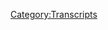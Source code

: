 {{Transcript
    | title         = [[227: March 23, 2009]]
    | caption       = [https://knowledgefight.libsyn.com/knowledge-fight-march-23-2009 Listen to this episode on Libsyn]
    | episodeNumber = [[227: March 23, 2009|227]]
    | length        = 01:16:47
}}

{{MessageBox
    | header     = Warning: Bot Generated Content
    | text       = This transcript was automatically generated by transcription software and likely contains many mistakes and misattributions. Please check the audio for definitive quotes, attribution, and context.
    | image      = N3yvass4myg91.webp
    | imagewidth = 50px
    | id         = warning
}}

{{TranscriptBlock
    | name      = Unknown Speaker
    | timestamp = 00:00:00.000
    | text      = Andy in Kansas, you're on the air, thanks for holding.
}}

{{TranscriptBlock
    | name      = Unknown Speaker
    | timestamp = 00:00:04.080
    | text      = Hello Alex, I'm a first time caller, I'm a huge fan, I love your work.
}}

{{TranscriptBlock
    | name      = Unknown Speaker
    | timestamp = 00:00:07.320
    | text      = I love you. Hey everybody, welcome back to Knowledge Fight, I'm Dan. I'm Jordan. We're a couple dudes, like to sit around, drink novelty beverages, and talk a little bit about Alex Jones.
}}

{{TranscriptBlock
    | name      = Unknown Speaker
    | timestamp = 00:00:14.320
    | text      = Indeed we are, Dan? Yes. Dan? Yes sir.
}}

{{TranscriptBlock
    | name      = Unknown Speaker
    | timestamp = 00:00:18.440
    | text      = How are we gonna live? How are we gonna live? How are we gonna make it?
}}

{{TranscriptBlock
    | name      = Unknown Speaker
    | timestamp = 00:00:23.280
    | text      = What do we do? Like, how are we gonna make it through this?
}}

{{TranscriptBlock
    | name      = Unknown Speaker
    | timestamp = 00:00:26.399
    | text      = No, I need an answer. This is a really important question.
}}

{{TranscriptBlock
    | name      = Unknown Speaker
    | timestamp = 00:00:32.359
    | text      = I really thought you were trying to do like a song lyric, and I was like going through my brain. I'm like, what is this a reference to?
}}

{{TranscriptBlock
    | name      = Unknown Speaker
    | timestamp = 00:00:37.840
    | text      = And the only thing I could come up with is that Daniel Bedingfield song that,
}}

{{TranscriptBlock
    | name      = Unknown Speaker
    | timestamp = 00:00:41.240
    | text      = Gotta get through this, gotta make it through, that techno song.
}}

{{TranscriptBlock
    | name      = Unknown Speaker
    | timestamp = 00:00:46.240
    | text      = You know what, I was thinking more of Danny Schmitz with This Too Shall Pass.
}}

{{TranscriptBlock
    | name      = Unknown Speaker
    | timestamp = 00:00:51.439
    | text      = And Natasha Bedingfield's brother, Daniel Bedingfield, with one hit from the early 2000s.
}}

{{TranscriptBlock
    | name      = Unknown Speaker
    | timestamp = 00:00:56.960
    | text      = I do not know either of those names. Yeah you do, Natasha Bedingfield had that song.
}}

{{TranscriptBlock
    | name      = Unknown Speaker
    | timestamp = 00:01:01.479
    | text      = These words of my own, from my heart flown, I love you, I love you, I love you, I love you.
}}

{{TranscriptBlock
    | name      = Unknown Speaker
    | timestamp = 00:01:08.239
    | text      = What is that song? I have never heard that song before in my life.
}}

{{TranscriptBlock
    | name      = Unknown Speaker
    | timestamp = 00:01:12.159
    | text      = That was one of her big hits, and then, I got a pocket, got a pocket for the sunshine, I got a love and a dope and it's all I am.
}}

{{TranscriptBlock
    | name      = Unknown Speaker
    | timestamp = 00:01:16.480
    | text      = How is that a hit? That sounds terrible.
}}

{{TranscriptBlock
    | name      = Unknown Speaker
    | timestamp = 00:01:19.359
    | text      = It was the third hit off that album and I can't remember what it was.
}}

{{TranscriptBlock
    | name      = Unknown Speaker
    | timestamp = 00:01:21.760
    | text      = But then she had that song, Strip Me, if you strip me, strip it all away.
}}

{{TranscriptBlock
    | name      = Unknown Speaker
    | timestamp = 00:01:26.640
    | text      = I already told you, I don't know either name. The songs you're reaching for, I have never heard before in my life.
}}

{{TranscriptBlock
    | name      = Unknown Speaker
    | timestamp = 00:01:33.599
    | text      = Natasha Bedingfield's got some bangers. Sure.
}}

{{TranscriptBlock
    | name      = Unknown Speaker
    | timestamp = 00:01:36.079
    | text      = So this is a podcast where I know a lot about Natasha Bedingfield and her brother, a little bit, and a lot about Alex Jones.
}}

{{TranscriptBlock
    | name      = Unknown Speaker
    | timestamp = 00:01:41.200
    | text      = And I know nothing about any of this stuff. Right, that is where we find our fun.
}}

{{TranscriptBlock
    | name      = Unknown Speaker
    | timestamp = 00:01:45.599
    | text      = Jordan, today we've got a fun-ish, plenty of fun, adventure back into 2009.
}}

{{TranscriptBlock
    | name      = Unknown Speaker
    | timestamp = 00:01:52.000
    | text      = Alright. We are back in the past to pay a visit to Alex Jones and see what he was going on in his world as he descends further into Tea Party adjacent territory and develops narratives that will linger for years to come.
}}

{{TranscriptBlock
    | name      = Unknown Speaker
    | timestamp = 00:02:05.920
    | text      = I think that was a pretty fucking good read right there. That was a great read.
}}

{{TranscriptBlock
    | name      = Unknown Speaker
    | timestamp = 00:02:09.520
    | text      = Off the top of my head, pretty good read. That was a great read.
}}

{{TranscriptBlock
    | name      = Unknown Speaker
    | timestamp = 00:02:12.639
    | text      = But before we get into today's show, I'd like to take a little moment to say thank you to someone who has taken their donation and bumped it up a little bit.
}}

{{TranscriptBlock
    | name      = Unknown Speaker
    | timestamp = 00:02:19.120
    | text      = Alright, alright.
}}

{{TranscriptBlock
    | name      = Unknown Speaker
    | timestamp = 00:02:20.000
    | text      = We appreciate it oh so very much. David L, you are now a technocrat.
}}

{{TranscriptBlock
    | name      = Unknown Speaker
    | timestamp = 00:02:25.360
    | text      = I'm a policy wonk.
}}

{{TranscriptBlock
    | name      = Unknown Speaker
    | timestamp = 00:02:26.479
    | text      = Four stars. Go home to your mother and tell her you're brilliant.
}}

{{TranscriptBlock
    | name      = Unknown Speaker
    | timestamp = 00:02:29.280
    | text      = Someone, someone sodomized and sent me a bucket of poop.
}}

{{TranscriptBlock
    | name      = Unknown Speaker
    | timestamp = 00:02:31.919
    | text      = Daddy shark.
}}

{{TranscriptBlock
    | name      = Unknown Speaker
    | timestamp = 00:02:32.560
    | text      = Bomp, bomp, bomp, bomp, bomp, bomp.
}}

{{TranscriptBlock
    | name      = Unknown Speaker
    | timestamp = 00:02:34.400
    | text      = Jar Jar Binks has a Caribbean black accent.
}}

{{TranscriptBlock
    | name      = Unknown Speaker
    | timestamp = 00:02:38.719
    | text      = He's a loser, little, little titty baby.
}}

{{TranscriptBlock
    | name      = Unknown Speaker
    | timestamp = 00:02:41.840
    | text      = I don't want to hate black people. I renounce Jesus Christ.
}}

{{TranscriptBlock
    | name      = Unknown Speaker
    | timestamp = 00:02:45.199
    | text      = Thank you David.
}}

{{TranscriptBlock
    | name      = Unknown Speaker
    | timestamp = 00:02:46.159
    | text      = You know in the context of our, also thank you David, sorry I got distracted immediately.
}}

{{TranscriptBlock
    | name      = Unknown Speaker
    | timestamp = 00:02:52.080
    | text      = In the context of our last episode, in regards to how he feels about accents, how does he feel about a Caribbean black accent?
}}

{{TranscriptBlock
    | name      = Unknown Speaker
    | timestamp = 00:03:00.479
    | text      = Does he give a take on it?
}}

{{TranscriptBlock
    | name      = Unknown Speaker
    | timestamp = 00:03:02.560
    | text      = Oh he doesn't like it.
}}

{{TranscriptBlock
    | name      = Unknown Speaker
    | timestamp = 00:03:03.520
    | text      = He doesn't like it?
}}

{{TranscriptBlock
    | name      = Unknown Speaker
    | timestamp = 00:03:04.719
    | text      = I'm not sure if he doesn't like, I think he thinks Jar Jar Binks' accent is terrible but he's like why would there be something like this in space?
}}

{{TranscriptBlock
    | name      = Unknown Speaker
    | timestamp = 00:03:11.280
    | text      = That's kind of his, there would not be a pseudo-Jamaican out in the galaxy. I know this to be sure.
}}

{{TranscriptBlock
    | name      = Unknown Speaker
    | timestamp = 00:03:18.960
    | text      = Tons of British people though.
}}

{{TranscriptBlock
    | name      = Unknown Speaker
    | timestamp = 00:03:20.240
    | text      = Of course, yeah, yeah, yeah.
}}

{{TranscriptBlock
    | name      = Unknown Speaker
    | timestamp = 00:03:21.280
    | text      = Doesn't seem to want to complain about that.
}}

{{TranscriptBlock
    | name      = Unknown Speaker
    | timestamp = 00:03:22.639
    | text      = No, no, no, British people in space, everybody knows that. I watch Doctor Who.
}}

{{TranscriptBlock
    | name      = Unknown Speaker
    | timestamp = 00:03:25.840
    | text      = Yeah.
}}

{{TranscriptBlock
    | name      = Unknown Speaker
    | timestamp = 00:03:26.159
    | text      = It's great. Jodie Whittaker is doing a fantastic job by the way, Dan.
}}

{{TranscriptBlock
    | name      = Unknown Speaker
    | timestamp = 00:03:29.199
    | text      = Okay.
}}

{{TranscriptBlock
    | name      = Unknown Speaker
    | timestamp = 00:03:29.439
    | text      = I know this is important to you.
}}

{{TranscriptBlock
    | name      = Unknown Speaker
    | timestamp = 00:03:30.719
    | text      = Very much.
}}

{{TranscriptBlock
    | name      = Unknown Speaker
    | timestamp = 00:03:31.199
    | text      = Yeah.
}}

{{TranscriptBlock
    | name      = Unknown Speaker
    | timestamp = 00:03:31.520
    | text      = So last we left Alex in the past, we were seeing all these establishments, it almost seems like every single day he has a new weird thing
}}

{{TranscriptBlock
    | name      = Unknown Speaker
    | timestamp = 00:03:40.719
    | text      = that he is using to prove that the government is oppressing the Patriots.
}}

{{TranscriptBlock
    | name      = Unknown Speaker
    | timestamp = 00:03:44.879
    | text      = Yes.
}}

{{TranscriptBlock
    | name      = Unknown Speaker
    | timestamp = 00:03:45.280
    | text      = We had the Mayak Report, which is his biggest piece of proof, which is utter horseshit.
}}

{{TranscriptBlock
    | name      = Unknown Speaker
    | timestamp = 00:03:50.319
    | text      = Which definitely wasn't retracted.
}}

{{TranscriptBlock
    | name      = Unknown Speaker
    | timestamp = 00:03:52.159
    | text      = No, we have all sorts of other little things that pop up that he's trying to
}}

{{TranscriptBlock
    | name      = Unknown Speaker
    | timestamp = 00:03:57.360
    | text      = sort of create a tapestry of oppression for himself and his compatriots.
}}

{{TranscriptBlock
    | name      = Unknown Speaker
    | timestamp = 00:04:01.439
    | text      = Man, you are reading like a motherfucker right now. You are bringing it like Natasha Bedingfield.
}}

{{TranscriptBlock
    | name      = Unknown Speaker
    | timestamp = 00:04:07.199
    | text      = Ah, these words are my own. I'm not even reading off anything. These are just...
}}

{{TranscriptBlock
    | name      = Unknown Speaker
    | timestamp = 00:04:12.479
    | text      = You are just off the dome.
}}

{{TranscriptBlock
    | name      = Unknown Speaker
    | timestamp = 00:04:15.599
    | text      = Yeah, yeah, yeah.
}}

{{TranscriptBlock
    | name      = Unknown Speaker
    | timestamp = 00:04:16.879
    | text      = And so it's interesting to see today, we're going to be going over the March 23rd, I believe.
}}

{{TranscriptBlock
    | name      = Unknown Speaker
    | timestamp = 00:04:25.439
    | text      = Yeah, March 23rd, 2009 episode. And what's super fascinating to me is like every single day,
}}

{{TranscriptBlock
    | name      = Unknown Speaker
    | timestamp = 00:04:31.439
    | text      = there is something new that's being added to this larger narrative that sort of, it all branches out
}}

{{TranscriptBlock
    | name      = Unknown Speaker
    | timestamp = 00:04:38.959
    | text      = from the Mayak Report, where he's using it to argue that they're saying that people like me
}}

{{TranscriptBlock
    | name      = Unknown Speaker
    | timestamp = 00:04:44.560
    | text      = and supporters of Ron Paul are terrorists, which is a misunderstanding of the text.
}}

{{TranscriptBlock
    | name      = Unknown Speaker
    | timestamp = 00:04:49.439
    | text      = And so there's just new leaves growing on the branches every day. And we get one today
}}

{{TranscriptBlock
    | name      = Unknown Speaker
    | timestamp = 00:04:55.279
    | text      = that Alex is declaring classical tyranny.
}}

{{TranscriptBlock
    | name      = Unknown Speaker
    | timestamp = 00:04:57.600
    | text      = It's like we're Iraq or Afghanistan. We're occupied.
}}

{{TranscriptBlock
    | name      = Unknown Speaker
    | timestamp = 00:05:03.600
    | text      = But to then get an internal secret army document where they specifically talk about in the Fed in
}}

{{TranscriptBlock
    | name      = Unknown Speaker
    | timestamp = 00:05:10.959
    | text      = Texas, the protest of last November, new ones coming up in April, 38 locations across the
}}

{{TranscriptBlock
    | name      = Unknown Speaker
    | timestamp = 00:05:17.279
    | text      = country. Ron Paul was down in Houston protesting the Fed at a park across the street. His brother,
}}

{{TranscriptBlock
    | name      = Unknown Speaker
    | timestamp = 00:05:23.920
    | text      = Wayne Paul, was with us in Dallas. Wayne Paul did that. And specifically, they had the army
}}

{{TranscriptBlock
    | name      = Unknown Speaker
    | timestamp = 00:05:31.040
    | text      = in plain clothes out watching us now. That's the crime. That is the terrorism. That is the secret
}}

{{TranscriptBlock
    | name      = Unknown Speaker
    | timestamp = 00:05:36.720
    | text      = police. Posse commentatus. Those that don't know what East Germany was like, or communist China
}}

{{TranscriptBlock
    | name      = Unknown Speaker
    | timestamp = 00:05:41.120
    | text      = still today, or what Cuba's like, or Soviet Russia. I mean, this is so anti-freedom. This
}}

{{TranscriptBlock
    | name      = Unknown Speaker
    | timestamp = 00:05:48.160
    | text      = is 180 degrees from freedom. This is classical tyranny.
}}

{{TranscriptBlock
    | name      = Unknown Speaker
    | timestamp = 00:05:53.279
    | text      = So Alex has gotten this document. As opposed to Baroque tyranny.
}}

{{TranscriptBlock
    | name      = Unknown Speaker
    | timestamp = 00:05:56.800
    | text      = When Bach was...
}}

{{TranscriptBlock
    | name      = Unknown Speaker
    | timestamp = 00:05:57.839
    | text      = Or Rococo tyranny.
}}

{{TranscriptBlock
    | name      = Unknown Speaker
    | timestamp = 00:05:59.199
    | text      = Yeah, absolutely.
}}

{{TranscriptBlock
    | name      = Unknown Speaker
    | timestamp = 00:06:01.120
    | text      = Alex has got this report. There's an army report that he's got,
}}

{{TranscriptBlock
    | name      = Unknown Speaker
    | timestamp = 00:06:04.000
    | text      = and he's going to get into it in a little bit and we'll discuss it at that point. But suffice
}}

{{TranscriptBlock
    | name      = Unknown Speaker
    | timestamp = 00:06:07.600
    | text      = it to say for now, none of this stuff is true. Except he was hanging out with Ron Paul's brother.
}}

{{TranscriptBlock
    | name      = Unknown Speaker
    | timestamp = 00:06:12.240
    | text      = That's true.
}}

{{TranscriptBlock
    | name      = Unknown Speaker
    | timestamp = 00:06:12.639
    | text      = That is true.
}}

{{TranscriptBlock
    | name      = Unknown Speaker
    | timestamp = 00:06:13.120
    | text      = Wayne Paul.
}}

{{TranscriptBlock
    | name      = Unknown Speaker
    | timestamp = 00:06:13.680
    | text      = Yes. And also, this report doesn't specifically mention the Texas and the Fed thing as much as it
}}

{{TranscriptBlock
    | name      = Unknown Speaker
    | timestamp = 00:06:21.279
    | text      = lists all the cities that they had protests in. Austin is one of them. In a list of 40 cities in
}}

{{TranscriptBlock
    | name      = Unknown Speaker
    | timestamp = 00:06:28.079
    | text      = one paragraph. Alex is trying to claim some sort of thing like they were targeting us. It just
}}

{{TranscriptBlock
    | name      = Unknown Speaker
    | timestamp = 00:06:32.959
    | text      = said Austin in there. So we'll get into the bullshit of this a little bit down the line,
}}

{{TranscriptBlock
    | name      = Unknown Speaker
    | timestamp = 00:06:38.160
    | text      = but we have to take the show as Alex speaks.
}}

{{TranscriptBlock
    | name      = Unknown Speaker
    | timestamp = 00:06:42.000
    | text      = I like him saying, they had plainclothes military out there watching us. You realize that
}}

{{TranscriptBlock
    | name      = Unknown Speaker
    | timestamp = 00:06:48.639
    | text      = the military, they don't always have to wear uniforms. They could just be people sometimes.
}}

{{TranscriptBlock
    | name      = Unknown Speaker
    | timestamp = 00:06:53.920
    | text      = Someone who's in the military could be there to be a part of the protest.
}}

{{TranscriptBlock
    | name      = Unknown Speaker
    | timestamp = 00:06:57.439
    | text      = Yeah, they could just put on clothes like people and just go to the protest. That's fine.
}}

{{TranscriptBlock
    | name      = Unknown Speaker
    | timestamp = 00:07:02.399
    | text      = Or further, I don't trust Alex to know the difference between a plainclothes
}}

{{TranscriptBlock
    | name      = Unknown Speaker
    | timestamp = 00:07:06.399
    | text      = person and a plainclothes military person. I think that he would assume
}}

{{TranscriptBlock
    | name      = Unknown Speaker
    | timestamp = 00:07:10.560
    | text      = anybody who maybe doesn't act the way he does, that's got to be, that's a Fed.
}}

{{TranscriptBlock
    | name      = Unknown Speaker
    | timestamp = 00:07:16.160
    | text      = I will tell you how you can figure it out. The cut of their jib, Dan.
}}

{{TranscriptBlock
    | name      = Unknown Speaker
    | timestamp = 00:07:21.040
    | text      = Sure. Sure. Fair enough.
}}

{{TranscriptBlock
    | name      = Unknown Speaker
    | timestamp = 00:07:22.800
    | text      = If you don't like the cut of their jib, military.
}}

{{TranscriptBlock
    | name      = Unknown Speaker
    | timestamp = 00:07:25.519
    | text      = Definitely.
}}

{{TranscriptBlock
    | name      = Unknown Speaker
    | timestamp = 00:07:26.319
    | text      = Truth.
}}

{{TranscriptBlock
    | name      = Unknown Speaker
    | timestamp = 00:07:26.800
    | text      = So in his next clip, Alex complains that he's the only normal person left.
}}

{{TranscriptBlock
    | name      = Unknown Speaker
    | timestamp = 00:07:33.759
    | text      = And then brags about all sorts of other bullshit about how his sight is the best.
}}

{{TranscriptBlock
    | name      = Unknown Speaker
    | timestamp = 00:07:38.000
    | text      = His sight is the best.
}}

{{TranscriptBlock
    | name      = Unknown Speaker
    | timestamp = 00:07:38.720
    | text      = And then people snicker and joke and go, oh, that's not happening, Alex.
}}

{{TranscriptBlock
    | name      = Unknown Speaker
    | timestamp = 00:07:41.920
    | text      = Just like when we put the Mayak report out, it was fake, I just made it up.
}}

{{TranscriptBlock
    | name      = Unknown Speaker
    | timestamp = 00:07:47.120
    | text      = Like when I had two months before 9-11, I said they're going to attack the World Trade Center,
}}

{{TranscriptBlock
    | name      = Unknown Speaker
    | timestamp = 00:07:50.319
    | text      = get the word out, they're going to blame it on their asset.
}}

{{TranscriptBlock
    | name      = Unknown Speaker
    | timestamp = 00:07:51.920
    | text      = Bin Laden, oh, Alex, shut up, you're crazy.
}}

{{TranscriptBlock
    | name      = Unknown Speaker
    | timestamp = 00:07:54.720
    | text      = It's also Bin Laden said on air, I was going to infiltrate Bohemian Grove.
}}

{{TranscriptBlock
    | name      = Unknown Speaker
    | timestamp = 00:07:58.000
    | text      = People laughed at that and I did it.
}}

{{TranscriptBlock
    | name      = Unknown Speaker
    | timestamp = 00:08:00.240
    | text      = And it isn't so much that I'm some special or wonderful can-do person,
}}

{{TranscriptBlock
    | name      = Unknown Speaker
    | timestamp = 00:08:05.439
    | text      = it's that other people have lost or never learned in their, to have a belief in themselves
}}

{{TranscriptBlock
    | name      = Unknown Speaker
    | timestamp = 00:08:11.040
    | text      = or to realize just what powerful creatures we all are.
}}

{{TranscriptBlock
    | name      = Unknown Speaker
    | timestamp = 00:08:16.079
    | text      = You just don't have any initiative.
}}

{{TranscriptBlock
    | name      = Unknown Speaker
    | timestamp = 00:08:17.600
    | text      = So doesn't that mean you think you're special?
}}

{{TranscriptBlock
    | name      = Unknown Speaker
    | timestamp = 00:08:19.759
    | text      = That I have this initiative.
}}

{{TranscriptBlock
    | name      = Unknown Speaker
    | timestamp = 00:08:22.079
    | text      = But the proof is in the pudding.
}}

{{TranscriptBlock
    | name      = Unknown Speaker
    | timestamp = 00:08:24.959
    | text      = Number one alternative media website, Infowars.com.
}}

{{TranscriptBlock
    | name      = Unknown Speaker
    | timestamp = 00:08:28.319
    | text      = Number one, all the rating services.
}}

{{TranscriptBlock
    | name      = Unknown Speaker
    | timestamp = 00:08:30.480
    | text      = Alexa, you name it.
}}

{{TranscriptBlock
    | name      = Unknown Speaker
    | timestamp = 00:08:31.680
    | text      = You name it.
}}

{{TranscriptBlock
    | name      = Unknown Speaker
    | timestamp = 00:08:32.720
    | text      = What is that?
}}

{{TranscriptBlock
    | name      = Unknown Speaker
    | timestamp = 00:08:34.559
    | text      = Did he define alternative news?
}}

{{TranscriptBlock
    | name      = Unknown Speaker
    | timestamp = 00:08:36.559
    | text      = I hope you bet he didn't.
}}

{{TranscriptBlock
    | name      = Unknown Speaker
    | timestamp = 00:08:38.080
    | text      = I don't know if they do either.
}}

{{TranscriptBlock
    | name      = Unknown Speaker
    | timestamp = 00:08:39.279
    | text      = I don't know.
}}

{{TranscriptBlock
    | name      = Unknown Speaker
    | timestamp = 00:08:40.159
    | text      = Look, who gives a shit?
}}

{{TranscriptBlock
    | name      = Unknown Speaker
    | timestamp = 00:08:43.039
    | text      = He's in the best market.
}}

{{TranscriptBlock
    | name      = Unknown Speaker
    | timestamp = 00:08:46.000
    | text      = He's so good at that.
}}

{{TranscriptBlock
    | name      = Unknown Speaker
    | timestamp = 00:08:47.840
    | text      = The brags that mean nothing.
}}

{{TranscriptBlock
    | name      = Unknown Speaker
    | timestamp = 00:08:49.840
    | text      = We are the number one crazy cuckoo studying website podcast in the world.
}}

{{TranscriptBlock
    | name      = Unknown Speaker
    | timestamp = 00:08:55.279
    | text      = We are.
}}

{{TranscriptBlock
    | name      = Unknown Speaker
    | timestamp = 00:08:55.840
    | text      = We are.
}}

{{TranscriptBlock
    | name      = Unknown Speaker
    | timestamp = 00:08:56.639
    | text      = Prove we're not.
}}

{{TranscriptBlock
    | name      = Unknown Speaker
    | timestamp = 00:08:57.440
    | text      = Are we not?
}}

{{TranscriptBlock
    | name      = Unknown Speaker
    | timestamp = 00:08:58.159
    | text      = I don't know.
}}

{{TranscriptBlock
    | name      = Unknown Speaker
    | timestamp = 00:08:58.559
    | text      = I don't think we are.
}}

{{TranscriptBlock
    | name      = Unknown Speaker
    | timestamp = 00:08:59.279
    | text      = Probably not.
}}

{{TranscriptBlock
    | name      = Unknown Speaker
    | timestamp = 00:08:59.840
    | text      = I think we're the number one Alex Jones studying podcast.
}}

{{TranscriptBlock
    | name      = Unknown Speaker
    | timestamp = 00:09:05.519
    | text      = It depends on if you count Alex Jones's own podcast as an Alex Jones podcast,
}}

{{TranscriptBlock
    | name      = Unknown Speaker
    | timestamp = 00:09:09.200
    | text      = because then we might be number two.
}}

{{TranscriptBlock
    | name      = Unknown Speaker
    | timestamp = 00:09:10.399
    | text      = That's true.
}}

{{TranscriptBlock
    | name      = Unknown Speaker
    | timestamp = 00:09:11.759
    | text      = Might be.
}}

{{TranscriptBlock
    | name      = Unknown Speaker
    | timestamp = 00:09:12.799
    | text      = Might be.
}}

{{TranscriptBlock
    | name      = Unknown Speaker
    | timestamp = 00:09:13.360
    | text      = At this point in time, there's a might that could be involved there.
}}

{{TranscriptBlock
    | name      = Unknown Speaker
    | timestamp = 00:09:17.679
    | text      = Yeah.
}}

{{TranscriptBlock
    | name      = Unknown Speaker
    | timestamp = 00:09:18.639
    | text      = So Alex is just a normal person and you believe yourself to not be as good as a normal person
}}

{{TranscriptBlock
    | name      = Unknown Speaker
    | timestamp = 00:09:23.919
    | text      = and therefore you think he's special, but it's really just sort of like that thing of like
}}

{{TranscriptBlock
    | name      = Unknown Speaker
    | timestamp = 00:09:28.000
    | text      = Jesus saying, you will do what I do and more.
}}

{{TranscriptBlock
    | name      = Unknown Speaker
    | timestamp = 00:09:30.799
    | text      = That's what he's trying to convey to his flock.
}}

{{TranscriptBlock
    | name      = Unknown Speaker
    | timestamp = 00:09:32.799
    | text      = Yeah.
}}

{{TranscriptBlock
    | name      = Unknown Speaker
    | timestamp = 00:09:33.279
    | text      = You can do everything I can do, but I just know I can do it and you guys are blind.
}}

{{TranscriptBlock
    | name      = Unknown Speaker
    | timestamp = 00:09:37.440
    | text      = And, and who, who would even think that Jesus thought he was some sort of special person?
}}

{{TranscriptBlock
    | name      = Unknown Speaker
    | timestamp = 00:09:42.559
    | text      = Sure.
}}

{{TranscriptBlock
    | name      = Unknown Speaker
    | timestamp = 00:09:42.879
    | text      = What makes him different from the rest of us?
}}

{{TranscriptBlock
    | name      = Unknown Speaker
    | timestamp = 00:09:44.879
    | text      = Right, right.
}}

{{TranscriptBlock
    | name      = Unknown Speaker
    | timestamp = 00:09:45.360
    | text      = Like is, is there any difference?
}}

{{TranscriptBlock
    | name      = Unknown Speaker
    | timestamp = 00:09:48.399
    | text      = Also small point.
}}

{{TranscriptBlock
    | name      = Unknown Speaker
    | timestamp = 00:09:49.279
    | text      = The expression is the proof of the pudding is in the eating.
}}

{{TranscriptBlock
    | name      = Unknown Speaker
    | timestamp = 00:09:51.679
    | text      = Uh, but, uh, that's just a small grape.
}}

{{TranscriptBlock
    | name      = Unknown Speaker
    | timestamp = 00:09:54.080
    | text      = Anyway, in this next clip,
}}

{{TranscriptBlock
    | name      = Unknown Speaker
    | timestamp = 00:09:56.480
    | text      = Actually, I do think that people, it's a, it's like a regional colloquialism.
}}

{{TranscriptBlock
    | name      = Unknown Speaker
    | timestamp = 00:10:02.879
    | text      = People do say the proof is in the pudding.
}}

{{TranscriptBlock
    | name      = Unknown Speaker
    | timestamp = 00:10:04.559
    | text      = No, I know, but that's a, that's the wrong, uh, use of the expression.
}}

{{TranscriptBlock
    | name      = Unknown Speaker
    | timestamp = 00:10:08.000
    | text      = It's much like people say it begs the question.
}}

{{TranscriptBlock
    | name      = Unknown Speaker
    | timestamp = 00:10:10.320
    | text      = That's not, that's, that's an inappropriate turn of phrase.
}}

{{TranscriptBlock
    | name      = Unknown Speaker
    | timestamp = 00:10:13.840
    | text      = That begging the question is a logical fallacy.
}}

{{TranscriptBlock
    | name      = Unknown Speaker
    | timestamp = 00:10:16.639
    | text      = You should say it raises the question.
}}

{{TranscriptBlock
    | name      = Unknown Speaker
    | timestamp = 00:10:19.360
    | text      = Same thing.
}}

{{TranscriptBlock
    | name      = Unknown Speaker
    | timestamp = 00:10:20.720
    | text      = The proof is in the pudding doesn't make sense.
}}

{{TranscriptBlock
    | name      = Unknown Speaker
    | timestamp = 00:10:24.240
    | text      = The proof of the pudding is in the eating does make sense.
}}

{{TranscriptBlock
    | name      = Unknown Speaker
    | timestamp = 00:10:27.440
    | text      = Why does, uh, I don't understand how that doesn't make sense.
}}

{{TranscriptBlock
    | name      = Unknown Speaker
    | timestamp = 00:10:30.639
    | text      = The proof is in the pudding.
}}

{{TranscriptBlock
    | name      = Unknown Speaker
    | timestamp = 00:10:31.759
    | text      = What does that mean?
}}

{{TranscriptBlock
    | name      = Unknown Speaker
    | timestamp = 00:10:32.799
    | text      = The proof in that pudding?
}}

{{TranscriptBlock
    | name      = Unknown Speaker
    | timestamp = 00:10:34.240
    | text      = Yes.
}}

{{TranscriptBlock
    | name      = Unknown Speaker
    | timestamp = 00:10:34.720
    | text      = Proof of what?
}}

{{TranscriptBlock
    | name      = Unknown Speaker
    | timestamp = 00:10:35.679
    | text      = It tastes good.
}}

{{TranscriptBlock
    | name      = Unknown Speaker
    | timestamp = 00:10:36.799
    | text      = Or it doesn't taste good.
}}

{{TranscriptBlock
    | name      = Unknown Speaker
    | timestamp = 00:10:37.919
    | text      = Fuck you.
}}

{{TranscriptBlock
    | name      = Unknown Speaker
    | timestamp = 00:10:38.480
    | text      = You got, what do you, what do you use in the eating?
}}

{{TranscriptBlock
    | name      = Unknown Speaker
    | timestamp = 00:10:40.399
    | text      = Wait, you can't assume that the eating is there?
}}

{{TranscriptBlock
    | name      = Unknown Speaker
    | timestamp = 00:10:43.279
    | text      = The proof is in the eating.
}}

{{TranscriptBlock
    | name      = Unknown Speaker
    | timestamp = 00:10:46.080
    | text      = The simple fact that you're talking about the proof being in the pudding
}}

{{TranscriptBlock
    | name      = Unknown Speaker
    | timestamp = 00:10:49.279
    | text      = implies that you are eating it.
}}

{{TranscriptBlock
    | name      = Unknown Speaker
    | timestamp = 00:10:50.720
    | text      = Bullshit.
}}

{{TranscriptBlock
    | name      = Unknown Speaker
    | timestamp = 00:10:51.200
    | text      = What are you doing?
}}

{{TranscriptBlock
    | name      = Unknown Speaker
    | timestamp = 00:10:52.240
    | text      = It's sticking your hand in there to find the key that's going to get you out of prison?
}}

{{TranscriptBlock
    | name      = Unknown Speaker
    | timestamp = 00:10:55.360
    | text      = Could be.
}}

{{TranscriptBlock
    | name      = Unknown Speaker
    | timestamp = 00:10:55.840
    | text      = That could be.
}}

{{TranscriptBlock
    | name      = Unknown Speaker
    | timestamp = 00:10:56.399
    | text      = There's a whole lot of things you can do with pudding.
}}

{{TranscriptBlock
    | name      = Unknown Speaker
    | timestamp = 00:10:58.799
    | text      = Well, I'll tell you how we know.
}}

{{TranscriptBlock
    | name      = Unknown Speaker
    | timestamp = 00:11:00.480
    | text      = You can use it as a salve.
}}

{{TranscriptBlock
    | name      = Unknown Speaker
    | timestamp = 00:11:01.600
    | text      = I'll tell you how we can figure it out.
}}

{{TranscriptBlock
    | name      = Unknown Speaker
    | timestamp = 00:11:03.519
    | text      = How?
}}

{{TranscriptBlock
    | name      = Unknown Speaker
    | timestamp = 00:11:03.919
    | text      = The proof would be in the pudding.
}}

{{TranscriptBlock
    | name      = Unknown Speaker
    | timestamp = 00:11:05.440
    | text      = In the eating of the pudding.
}}

{{TranscriptBlock
    | name      = Unknown Speaker
    | timestamp = 00:11:07.200
    | text      = Anyway, the proof of Alex's lack of principles is in the eating of this next clip,
}}

{{TranscriptBlock
    | name      = Unknown Speaker
    | timestamp = 00:11:13.279
    | text      = where he describes two politicians that are up to some good stuff.
}}

{{TranscriptBlock
    | name      = Unknown Speaker
    | timestamp = 00:11:18.639
    | text      = And these criminals swagger around Washington.
}}

{{TranscriptBlock
    | name      = Unknown Speaker
    | timestamp = 00:11:20.960
    | text      = Everyone bows down to them when they go into the committee hearings.
}}

{{TranscriptBlock
    | name      = Unknown Speaker
    | timestamp = 00:11:23.440
    | text      = They do swagger around in Boston.
}}

{{TranscriptBlock
    | name      = Unknown Speaker
    | timestamp = 00:11:24.799
    | text      = Now people like Senator.
}}

{{TranscriptBlock
    | name      = Unknown Speaker
    | timestamp = 00:11:29.519
    | text      = Oh, what's the Senator?
}}

{{TranscriptBlock
    | name      = Unknown Speaker
    | timestamp = 00:11:30.559
    | text      = We played the clip, Senator Sanders.
}}

{{TranscriptBlock
    | name      = Unknown Speaker
    | timestamp = 00:11:32.879
    | text      = People like Congressman Ron Paul.
}}

{{TranscriptBlock
    | name      = Unknown Speaker
    | timestamp = 00:11:35.120
    | text      = So many others are confronting them and not kissing up to them.
}}

{{TranscriptBlock
    | name      = Unknown Speaker
    | timestamp = 00:11:38.159
    | text      = And their aura of godlikeness is beginning to wear thin.
}}

{{TranscriptBlock
    | name      = Unknown Speaker
    | timestamp = 00:11:43.279
    | text      = So he's got these globalist bankers who are swaggering around.
}}

{{TranscriptBlock
    | name      = Unknown Speaker
    | timestamp = 00:11:47.039
    | text      = And the two people he's saying are standing up to him.
}}

{{TranscriptBlock
    | name      = Unknown Speaker
    | timestamp = 00:11:49.679
    | text      = Them are his favorite person in the world and Bernie Sanders,
}}

{{TranscriptBlock
    | name      = Unknown Speaker
    | timestamp = 00:11:53.519
    | text      = who he knows at this point is a socialist because Ron Paul has been on Alex's show.
}}

{{TranscriptBlock
    | name      = Unknown Speaker
    | timestamp = 00:11:58.960
    | text      = And called him a socialist.
}}

{{TranscriptBlock
    | name      = Unknown Speaker
    | timestamp = 00:12:01.039
    | text      = Yes.
}}

{{TranscriptBlock
    | name      = Unknown Speaker
    | timestamp = 00:12:01.279
    | text      = Yes, Alex knows everything he needs to know to in 2009 be doing his
}}

{{TranscriptBlock
    | name      = Unknown Speaker
    | timestamp = 00:12:06.159
    | text      = I'm Bernie Sanders boo boo boo boo impression.
}}

{{TranscriptBlock
    | name      = Unknown Speaker
    | timestamp = 00:12:08.720
    | text      = But he's counting him as a contemporary of Ron Paul in terms of standing up to the globalists.
}}

{{TranscriptBlock
    | name      = Unknown Speaker
    | timestamp = 00:12:14.799
    | text      = So he's the enemy of my enemy is my friend, Dan.
}}

{{TranscriptBlock
    | name      = Unknown Speaker
    | timestamp = 00:12:17.919
    | text      = But he can't think that because by definition, since he's a socialist, he has to be his enemy.
}}

{{TranscriptBlock
    | name      = Unknown Speaker
    | timestamp = 00:12:23.919
    | text      = Because socialism is really only communism and communism is really just trying to get
}}

{{TranscriptBlock
    | name      = Unknown Speaker
    | timestamp = 00:12:27.600
    | text      = authoritarianism to take hold in our country.
}}

{{TranscriptBlock
    | name      = Unknown Speaker
    | timestamp = 00:12:29.759
    | text      = He can't believe that there are good socialists.
}}

{{TranscriptBlock
    | name      = Unknown Speaker
    | timestamp = 00:12:33.279
    | text      = Yeah, but the enemy of my enemy could be my enemy.
}}

{{TranscriptBlock
    | name      = Unknown Speaker
    | timestamp = 00:12:36.879
    | text      = But it doesn't need to be my enemy right now.
}}

{{TranscriptBlock
    | name      = Unknown Speaker
    | timestamp = 00:12:39.519
    | text      = Could be my friend.
}}

{{TranscriptBlock
    | name      = Unknown Speaker
    | timestamp = 00:12:40.320
    | text      = By default, he has to believe that Bernie Sanders as a socialist is in league with the globalist.
}}

{{TranscriptBlock
    | name      = Unknown Speaker
    | timestamp = 00:12:47.360
    | text      = Well, sure, he's in league with the globalists and the globalist plan is to use the Fed to destroy
}}

{{TranscriptBlock
    | name      = Unknown Speaker
    | timestamp = 00:12:52.480
    | text      = us. But he's controlled opposition, Dan.
}}

{{TranscriptBlock
    | name      = Unknown Speaker
    | timestamp = 00:12:56.320
    | text      = Whereas Ron Paul is uncontrolled opposition.
}}

{{TranscriptBlock
    | name      = Unknown Speaker
    | timestamp = 00:12:58.960
    | text      = That's even worse if he's advocating for someone who's controlled opposition.
}}

{{TranscriptBlock
    | name      = Unknown Speaker
    | timestamp = 00:13:02.399
    | text      = That's even that's I don't even want to unpack that now.
}}

{{TranscriptBlock
    | name      = Unknown Speaker
    | timestamp = 00:13:04.960
    | text      = That's that would be a terrible look for Alex.
}}

{{TranscriptBlock
    | name      = Unknown Speaker
    | timestamp = 00:13:07.840
    | text      = Anyway, it's just weird.
}}

{{TranscriptBlock
    | name      = Unknown Speaker
    | timestamp = 00:13:11.120
    | text      = It's just weird.
}}

{{TranscriptBlock
    | name      = Unknown Speaker
    | timestamp = 00:13:12.639
    | text      = He's a he's an opportunist, opportunist, opportunist, he's an opportunist.
}}

{{TranscriptBlock
    | name      = Unknown Speaker
    | timestamp = 00:13:17.759
    | text      = So here is Alex talking about these army docs that he got.
}}

{{TranscriptBlock
    | name      = Unknown Speaker
    | timestamp = 00:13:21.360
    | text      = And it's really interesting the way he is describing them, because I'm not I'm not
}}

{{TranscriptBlock
    | name      = Unknown Speaker
    | timestamp = 00:13:27.120
    | text      = positive that he's done a deep reading of these documents.
}}

{{TranscriptBlock
    | name      = Unknown Speaker
    | timestamp = 00:13:30.639
    | text      = Oh, you don't think so?
}}

{{TranscriptBlock
    | name      = Unknown Speaker
    | timestamp = 00:13:31.919
    | text      = I almost don't want to say this on air because I don't want.
}}

{{TranscriptBlock
    | name      = Unknown Speaker
    | timestamp = 00:13:34.799
    | text      = Then don't.
}}

{{TranscriptBlock
    | name      = Unknown Speaker
    | timestamp = 00:13:36.159
    | text      = Higher ups to realize what's really going on here.
}}

{{TranscriptBlock
    | name      = Unknown Speaker
    | timestamp = 00:13:38.559
    | text      = But I think they're smart enough to know what's going on.
}}

{{TranscriptBlock
    | name      = Unknown Speaker
    | timestamp = 00:13:40.639
    | text      = So it's no secret.
}}

{{TranscriptBlock
    | name      = Unknown Speaker
    | timestamp = 00:13:42.639
    | text      = That doesn't make sense.
}}

{{TranscriptBlock
    | name      = Unknown Speaker
    | timestamp = 00:13:43.600
    | text      = The way this army document was written.
}}

{{TranscriptBlock
    | name      = Unknown Speaker
    | timestamp = 00:13:47.039
    | text      = On a typewriter.
}}

{{TranscriptBlock
    | name      = Unknown Speaker
    | timestamp = 00:13:47.919
    | text      = Is a form of psy-op rebellion against the government.
}}

{{TranscriptBlock
    | name      = Unknown Speaker
    | timestamp = 00:13:51.919
    | text      = And I'm going to go over this later in the show in detail.
}}

{{TranscriptBlock
    | name      = Unknown Speaker
    | timestamp = 00:13:54.559
    | text      = That's why they use a typewriter.
}}

{{TranscriptBlock
    | name      = Unknown Speaker
    | timestamp = 00:13:55.840
    | text      = It is written with respect.
}}

{{TranscriptBlock
    | name      = Unknown Speaker
    | timestamp = 00:13:57.200
    | text      = It is written for honor of those of us protesting the private Federal Reserve.
}}

{{TranscriptBlock
    | name      = Unknown Speaker
    | timestamp = 00:14:02.320
    | text      = It is written to wake up the military and police to the tyranny of the Federal Reserve.
}}

{{TranscriptBlock
    | name      = Unknown Speaker
    | timestamp = 00:14:08.320
    | text      = But it follows its order to liaison with local FBI and police.
}}

{{TranscriptBlock
    | name      = Unknown Speaker
    | timestamp = 00:14:14.480
    | text      = And to at the bottom of the page, basically say we can be involved in terrorism.
}}

{{TranscriptBlock
    | name      = Unknown Speaker
    | timestamp = 00:14:18.320
    | text      = So this is a reverse double psy-op.
}}

{{TranscriptBlock
    | name      = Unknown Speaker
    | timestamp = 00:14:23.360
    | text      = I don't know the proper term of triple cross on the enemy here.
}}

{{TranscriptBlock
    | name      = Unknown Speaker
    | timestamp = 00:14:26.879
    | text      = All right.
}}

{{TranscriptBlock
    | name      = Unknown Speaker
    | timestamp = 00:14:27.379
    | text      = Counter counter coup, Dan.
}}

{{TranscriptBlock
    | name      = Unknown Speaker
    | timestamp = 00:14:29.120
    | text      = Yeah.
}}

{{TranscriptBlock
    | name      = Unknown Speaker
    | timestamp = 00:14:29.620
    | text      = So I guess we'll talk about this because this is maybe like 12 minutes into the episode or so.
}}

{{TranscriptBlock
    | name      = Unknown Speaker
    | timestamp = 00:14:34.480
    | text      = And Alex doesn't actually get into talking about this story until about the two hour point.
}}

{{TranscriptBlock
    | name      = Unknown Speaker
    | timestamp = 00:14:38.399
    | text      = Of course.
}}

{{TranscriptBlock
    | name      = Unknown Speaker
    | timestamp = 00:14:38.899
    | text      = He just talks vaguely about what it is and doesn't actually.
}}

{{TranscriptBlock
    | name      = Unknown Speaker
    | timestamp = 00:14:41.600
    | text      = Well, it's a reverse double psy-op.
}}

{{TranscriptBlock
    | name      = Unknown Speaker
    | timestamp = 00:14:43.279
    | text      = Right.
}}

{{TranscriptBlock
    | name      = Unknown Speaker
    | timestamp = 00:14:43.779
    | text      = So the document that Alex is talking about is a double psy-op.
}}

{{TranscriptBlock
    | name      = Unknown Speaker
    | timestamp = 00:14:46.559
    | text      = Right. So the document that Alex is referring to on this show is a document
}}

{{TranscriptBlock
    | name      = Unknown Speaker
    | timestamp = 00:14:50.080
    | text      = titled Force Protection Advisory 09-01, dated November 17th, 2008.
}}

{{TranscriptBlock
    | name      = Unknown Speaker
    | timestamp = 00:14:56.320
    | text      = That is an exciting title.
}}

{{TranscriptBlock
    | name      = Unknown Speaker
    | timestamp = 00:14:57.840
    | text      = Yeah.
}}

{{TranscriptBlock
    | name      = Unknown Speaker
    | timestamp = 00:14:58.340
    | text      = It's really funny that Alex says the report was written with respect to the Patriots
}}

{{TranscriptBlock
    | name      = Unknown Speaker
    | timestamp = 00:15:02.559
    | text      = and that it was a triple cross on the establishment.
}}

{{TranscriptBlock
    | name      = Unknown Speaker
    | timestamp = 00:15:05.120
    | text      = Because if you take one look at the report, you can tell exactly why he thinks that.
}}

{{TranscriptBlock
    | name      = Unknown Speaker
    | timestamp = 00:15:09.360
    | text      = The report says things like, quote,
}}

{{TranscriptBlock
    | name      = Unknown Speaker
    | timestamp = 00:15:11.360
    | text      = the November 22nd protests are intended as a kickoff of an ongoing campaign
}}

{{TranscriptBlock
    | name      = Unknown Speaker
    | timestamp = 00:15:15.440
    | text      = to educate and organize the public and take concerted action.
}}

{{TranscriptBlock
    | name      = Unknown Speaker
    | timestamp = 00:15:18.799
    | text      = Only the conscious action of we the people can save the nation from
}}

{{TranscriptBlock
    | name      = Unknown Speaker
    | timestamp = 00:15:21.759
    | text      = ruin, plunder, and total socialist tyranny.
}}

{{TranscriptBlock
    | name      = Unknown Speaker
    | timestamp = 00:15:24.799
    | text      = The thing is...
}}

{{TranscriptBlock
    | name      = Unknown Speaker
    | timestamp = 00:15:25.919
    | text      = What happens next in the document?
}}

{{TranscriptBlock
    | name      = Unknown Speaker
    | timestamp = 00:15:27.679
    | text      = It's very clear from the context that this is a report quoting from endthefed.us,
}}

{{TranscriptBlock
    | name      = Unknown Speaker
    | timestamp = 00:15:33.039
    | text      = which is linked at the end of the same paragraph.
}}

{{TranscriptBlock
    | name      = Unknown Speaker
    | timestamp = 00:15:35.200
    | text      = Oh, OK.
}}

{{TranscriptBlock
    | name      = Unknown Speaker
    | timestamp = 00:15:35.759
    | text      = So all of the stuff that Alex is saying is like, this is written with respect to the Patriots.
}}

{{TranscriptBlock
    | name      = Unknown Speaker
    | timestamp = 00:15:39.600
    | text      = It's stuff that they took off the end of the Fed website to give context to what these protests are.
}}

{{TranscriptBlock
    | name      = Unknown Speaker
    | timestamp = 00:15:45.360
    | text      = OK.
}}

{{TranscriptBlock
    | name      = Unknown Speaker
    | timestamp = 00:15:46.240
    | text      = The report is super fair to the end of the Fed people
}}

{{TranscriptBlock
    | name      = Unknown Speaker
    | timestamp = 00:15:48.639
    | text      = and just describes them as they describe themselves, mostly through quoting.
}}

{{TranscriptBlock
    | name      = Unknown Speaker
    | timestamp = 00:15:52.240
    | text      = The only purpose this serves is written out in the first paragraph.
}}

{{TranscriptBlock
    | name      = Unknown Speaker
    | timestamp = 00:15:55.840
    | text      = Quote,
}}

{{TranscriptBlock
    | name      = Unknown Speaker
    | timestamp = 00:15:56.399
    | text      = This message provides situational awareness and recommended mitigation measures.
}}

{{TranscriptBlock
    | name      = Unknown Speaker
    | timestamp = 00:16:01.279
    | text      = All it is is a report that's going out to provide the awareness of the situation of this
}}

{{TranscriptBlock
    | name      = Unknown Speaker
    | timestamp = 00:16:06.720
    | text      = to people who may be in cities where these protests are going on.
}}

{{TranscriptBlock
    | name      = Unknown Speaker
    | timestamp = 00:16:10.480
    | text      = Alex is insisting that this document proves that there was targeted harassment campaigns
}}

{{TranscriptBlock
    | name      = Unknown Speaker
    | timestamp = 00:16:15.600
    | text      = from the army regarding his end the Fed activities.
}}

{{TranscriptBlock
    | name      = Unknown Speaker
    | timestamp = 00:16:18.240
    | text      = But I failed to see proof of that in this document at all.
}}

{{TranscriptBlock
    | name      = Unknown Speaker
    | timestamp = 00:16:20.799
    | text      = It does tell those reading to, quote,
}}

{{TranscriptBlock
    | name      = Unknown Speaker
    | timestamp = 00:16:22.720
    | text      = be aware of their environment at all times and it advises them not to retaliate to verbal assaults.
}}

{{TranscriptBlock
    | name      = Unknown Speaker
    | timestamp = 00:16:28.960
    | text      = It says that commanders should have relationships with local law enforcement to understand threats
}}

{{TranscriptBlock
    | name      = Unknown Speaker
    | timestamp = 00:16:33.840
    | text      = because anytime there are large gatherings like this, there are threats,
}}

{{TranscriptBlock
    | name      = Unknown Speaker
    | timestamp = 00:16:37.120
    | text      = not just from the protesters, but towards them as well.
}}

{{TranscriptBlock
    | name      = Unknown Speaker
    | timestamp = 00:16:40.000
    | text      = So these sorts of large gatherings of people are things that are absolutely things
}}

{{TranscriptBlock
    | name      = Unknown Speaker
    | timestamp = 00:16:44.159
    | text      = that you should have on your radar.
}}

{{TranscriptBlock
    | name      = Unknown Speaker
    | timestamp = 00:16:46.080
    | text      = You know, it's not necessarily all that weird for that.
}}

{{TranscriptBlock
    | name      = Unknown Speaker
    | timestamp = 00:16:49.919
    | text      = The report doesn't say anything specific about the army going to surveil the protests at all.
}}

{{TranscriptBlock
    | name      = Unknown Speaker
    | timestamp = 00:16:54.960
    | text      = So I wanted to get a little more information on this type of report.
}}

{{TranscriptBlock
    | name      = Unknown Speaker
    | timestamp = 00:16:58.639
    | text      = I found a few others of this same variety, the Force Protection Advisory,
}}

{{TranscriptBlock
    | name      = Unknown Speaker
    | timestamp = 00:17:04.400
    | text      = and they shed light on exactly what this report is.
}}

{{TranscriptBlock
    | name      = Unknown Speaker
    | timestamp = 00:17:07.680
    | text      = From a 2016 Force Protection Advisory, quote,
}}

{{TranscriptBlock
    | name      = Unknown Speaker
    | timestamp = 00:17:10.799
    | text      = this advisory is to provide situational awareness for all DoD personnel
}}

{{TranscriptBlock
    | name      = Unknown Speaker
    | timestamp = 00:17:14.720
    | text      = who might find themselves in the vicinity of any of these protests, planned or spontaneous.
}}

{{TranscriptBlock
    | name      = Unknown Speaker
    | timestamp = 00:17:19.200
    | text      = There are planned protests coming up and the Navy want to remind all Department of Navy service
}}

{{TranscriptBlock
    | name      = Unknown Speaker
    | timestamp = 00:17:23.359
    | text      = members, civilian employees, and their family members are reminded that large gatherings
}}

{{TranscriptBlock
    | name      = Unknown Speaker
    | timestamp = 00:17:27.200
    | text      = of this nature can turn violent in a moment's notice.
}}

{{TranscriptBlock
    | name      = Unknown Speaker
    | timestamp = 00:17:30.240
    | text      = These documents are called Force Protection Advisories because they offer advice on
}}

{{TranscriptBlock
    | name      = Unknown Speaker
    | timestamp = 00:17:34.319
    | text      = protection of the forces.
}}

{{TranscriptBlock
    | name      = Unknown Speaker
    | timestamp = 00:17:36.079
    | text      = It has nothing to do with troops being sent out to watch the Patriots.
}}

{{TranscriptBlock
    | name      = Unknown Speaker
    | timestamp = 00:17:39.359
    | text      = It has to do with what potential dangers large groups of people coming together could create.
}}

{{TranscriptBlock
    | name      = Unknown Speaker
    | timestamp = 00:17:44.640
    | text      = If you read this document correctly, there's zero indication that this was written for
}}

{{TranscriptBlock
    | name      = Unknown Speaker
    | timestamp = 00:17:48.319
    | text      = any army members who are being sent to surveil the protests and a very strong indication
}}

{{TranscriptBlock
    | name      = Unknown Speaker
    | timestamp = 00:17:52.880
    | text      = that it's about preparing members and communities for a possible worst case scenario.
}}

{{TranscriptBlock
    | name      = Unknown Speaker
    | timestamp = 00:17:58.160
    | text      = Things like telling people not to retaliate to verbal assault is for army members who
}}

{{TranscriptBlock
    | name      = Unknown Speaker
    | timestamp = 00:18:02.160
    | text      = might happen to be at the protests organically.
}}

{{TranscriptBlock
    | name      = Unknown Speaker
    | timestamp = 00:18:04.559
    | text      = Right. Things like the report advising commanders
}}

{{TranscriptBlock
    | name      = Unknown Speaker
    | timestamp = 00:18:07.279
    | text      = to use random anti-terrorism measures is in reference to operations on and around army
}}

{{TranscriptBlock
    | name      = Unknown Speaker
    | timestamp = 00:18:12.640
    | text      = bases, not at the protests.
}}

{{TranscriptBlock
    | name      = Unknown Speaker
    | timestamp = 00:18:15.200
    | text      = They're talking about routines that the army engages in on the bases in these cities, not
}}

{{TranscriptBlock
    | name      = Unknown Speaker
    | timestamp = 00:18:23.839
    | text      = like on the field out at the out of the protests.
}}

{{TranscriptBlock
    | name      = Unknown Speaker
    | timestamp = 00:18:27.119
    | text      = Wait, so what they're saying is that rather than stick to the routine, you should randomize
}}

{{TranscriptBlock
    | name      = Unknown Speaker
    | timestamp = 00:18:33.759
    | text      = it. Yes.
}}

{{TranscriptBlock
    | name      = Unknown Speaker
    | timestamp = 00:18:34.559
    | text      = That way they can't observe it and then plan based upon your routine.
}}

{{TranscriptBlock
    | name      = Unknown Speaker
    | timestamp = 00:18:39.200
    | text      = Yes. During the circumstances there, like no matter what, if there's a large protest
}}

{{TranscriptBlock
    | name      = Unknown Speaker
    | timestamp = 00:18:43.839
    | text      = in your city, then what you should do is randomize some of the routines in order so no one can
}}

{{TranscriptBlock
    | name      = Unknown Speaker
    | timestamp = 00:18:49.599
    | text      = plan anything.
}}

{{TranscriptBlock
    | name      = Unknown Speaker
    | timestamp = 00:18:50.480
    | text      = Yeah. Yeah, yeah, yeah.
}}

{{TranscriptBlock
    | name      = Unknown Speaker
    | timestamp = 00:18:51.119
    | text      = It's a purely defensive strategy that's being, it's clear in context that this isn't
}}

{{TranscriptBlock
    | name      = Unknown Speaker
    | timestamp = 00:18:56.319
    | text      = something that could be done at the protest at all.
}}

{{TranscriptBlock
    | name      = Unknown Speaker
    | timestamp = 00:18:59.200
    | text      = So they're trying to say that they don't want any plain clothes, non-military people
}}

{{TranscriptBlock
    | name      = Unknown Speaker
    | timestamp = 00:19:04.640
    | text      = surveilling them.
}}

{{TranscriptBlock
    | name      = Unknown Speaker
    | timestamp = 00:19:06.880
    | text      = So it is a double, triple cross.
}}

{{TranscriptBlock
    | name      = Unknown Speaker
    | timestamp = 00:19:08.960
    | text      = Well, there's that for sure. But then there are also like all of the possible plain clothes
}}

{{TranscriptBlock
    | name      = Unknown Speaker
    | timestamp = 00:19:13.920
    | text      = people that this could relate to would not be on duty.
}}

{{TranscriptBlock
    | name      = Unknown Speaker
    | timestamp = 00:19:16.079
    | text      = Otherwise, otherwise known as people.
}}

{{TranscriptBlock
    | name      = Unknown Speaker
    | timestamp = 00:19:18.079
    | text      = Right. The report goes on to say, quote, report all potential protest activities to the army
}}

{{TranscriptBlock
    | name      = Unknown Speaker
    | timestamp = 00:19:22.960
    | text      = reserve operations center. But this isn't telling people to report all protesting. That
}}

{{TranscriptBlock
    | name      = Unknown Speaker
    | timestamp = 00:19:27.599
    | text      = would be fucking absurd. It's saying that if you're in the army and you're going to
}}

{{TranscriptBlock
    | name      = Unknown Speaker
    | timestamp = 00:19:31.759
    | text      = the protest, tell HR. That sort of thing.
}}

{{TranscriptBlock
    | name      = Unknown Speaker
    | timestamp = 00:19:34.559
    | text      = Yeah.
}}

{{TranscriptBlock
    | name      = Unknown Speaker
    | timestamp = 00:19:34.960
    | text      = That's all that this report is. I've looked at all like other reports of this nature.
}}

{{TranscriptBlock
    | name      = Unknown Speaker
    | timestamp = 00:19:40.880
    | text      = Alex is just taking basically a human resources memo, finding the little pieces like, oh,
}}

{{TranscriptBlock
    | name      = Unknown Speaker
    | timestamp = 00:19:46.319
    | text      = it says anti-terrorist measures. They think we're terrorists. That sort of thing. He's
}}

{{TranscriptBlock
    | name      = Unknown Speaker
    | timestamp = 00:19:51.440
    | text      = taken all of it out of context in order to add another leaf to his tree of government
}}

{{TranscriptBlock
    | name      = Unknown Speaker
    | timestamp = 00:19:56.240
    | text      = depression. It's pathetic. It's crazy.
}}

{{TranscriptBlock
    | name      = Unknown Speaker
    | timestamp = 00:19:59.680
    | text      = I would be interested as to whether or not you would want to report it to HR. You know
}}

{{TranscriptBlock
    | name      = Unknown Speaker
    | timestamp = 00:20:08.880
    | text      = what I'm saying? If you are in the military and you're going to one of the women's
}}

{{TranscriptBlock
    | name      = Unknown Speaker
    | timestamp = 00:20:12.400
    | text      = marches, would you want the brass to know? You know what I'm saying? It seems like there
}}

{{TranscriptBlock
    | name      = Unknown Speaker
    | timestamp = 00:20:19.200
    | text      = was a pretty aggressive anti-dissent campaign within the military.
}}

{{TranscriptBlock
    | name      = Unknown Speaker
    | timestamp = 00:20:28.079
    | text      = I feel like there might be something to that. The only way I look at it that I think it
}}

{{TranscriptBlock
    | name      = Unknown Speaker
    | timestamp = 00:20:32.160
    | text      = would be productive is like, let's say you are at one of those protests and something
}}

{{TranscriptBlock
    | name      = Unknown Speaker
    | timestamp = 00:20:36.000
    | text      = does pop off.
}}

{{TranscriptBlock
    | name      = Unknown Speaker
    | timestamp = 00:20:36.880
    | text      = Yeah, absolutely.
}}

{{TranscriptBlock
    | name      = Unknown Speaker
    | timestamp = 00:20:37.680
    | text      = Then having some sort of like, I was there of my own volition or something like that.
}}

{{TranscriptBlock
    | name      = Unknown Speaker
    | timestamp = 00:20:42.160
    | text      = That could be useful paperwork to have on record.
}}

{{TranscriptBlock
    | name      = Unknown Speaker
    | timestamp = 00:20:45.200
    | text      = For sure.
}}

{{TranscriptBlock
    | name      = Unknown Speaker
    | timestamp = 00:20:45.599
    | text      = But I'm not enlisted. I don't know enough about the bureaucracy of human resource departments
}}

{{TranscriptBlock
    | name      = Unknown Speaker
    | timestamp = 00:20:52.480
    | text      = for the military.
}}

{{TranscriptBlock
    | name      = Unknown Speaker
    | timestamp = 00:20:53.359
    | text      = I don't know much about the bureaucracy of human resource departments anywhere.
}}

{{TranscriptBlock
    | name      = Unknown Speaker
    | timestamp = 00:20:56.880
    | text      = Yeah. I don't know what you would get out of it or what it would help mitigate the potential
}}

{{TranscriptBlock
    | name      = Unknown Speaker
    | timestamp = 00:21:02.960
    | text      = problems of, but I do see a vague picture in my head of why you might, if you were the
}}

{{TranscriptBlock
    | name      = Unknown Speaker
    | timestamp = 00:21:08.480
    | text      = higher ups, you might want to know, okay, some of our people were there.
}}

{{TranscriptBlock
    | name      = Unknown Speaker
    | timestamp = 00:21:12.240
    | text      = Yeah. Yeah, yeah, yeah.
}}

{{TranscriptBlock
    | name      = Unknown Speaker
    | timestamp = 00:21:13.519
    | text      = You know, I don't know.
}}

{{TranscriptBlock
    | name      = Unknown Speaker
    | timestamp = 00:21:15.839
    | text      = I'm just, I think it's just an interesting question as to whether or not somebody would
}}

{{TranscriptBlock
    | name      = Unknown Speaker
    | timestamp = 00:21:24.480
    | text      = get a fucking code red order on them. You know what I'm saying?
}}

{{TranscriptBlock
    | name      = Unknown Speaker
    | timestamp = 00:21:29.359
    | text      = I think that there are things in place where that would be discriminatory if you were somehow
}}

{{TranscriptBlock
    | name      = Unknown Speaker
    | timestamp = 00:21:33.759
    | text      = punished for going to a protest.
}}

{{TranscriptBlock
    | name      = Unknown Speaker
    | timestamp = 00:21:35.200
    | text      = Oh, absolutely.
}}

{{TranscriptBlock
    | name      = Unknown Speaker
    | timestamp = 00:21:36.079
    | text      = But I.
}}

{{TranscriptBlock
    | name      = Unknown Speaker
    | timestamp = 00:21:36.960
    | text      = And I'm sure that nobody has ever been punished.
}}

{{TranscriptBlock
    | name      = Unknown Speaker
    | timestamp = 00:21:39.519
    | text      = Look, I don't fucking know, man. We can't unpack that.
}}

{{TranscriptBlock
    | name      = Unknown Speaker
    | timestamp = 00:21:42.160
    | text      = Yeah.
}}

{{TranscriptBlock
    | name      = Unknown Speaker
    | timestamp = 00:21:42.640
    | text      = We have no data on that.
}}

{{TranscriptBlock
    | name      = Unknown Speaker
    | timestamp = 00:21:43.920
    | text      = I know. I know. I'm just, I'm just spit balling in with the knowledge I have of human beings
}}

{{TranscriptBlock
    | name      = Unknown Speaker
    | timestamp = 00:21:50.960
    | text      = and the way they act.
}}

{{TranscriptBlock
    | name      = Unknown Speaker
    | timestamp = 00:21:51.920
    | text      = And institutions.
}}

{{TranscriptBlock
    | name      = Unknown Speaker
    | timestamp = 00:21:53.039
    | text      = Yeah.
}}

{{TranscriptBlock
    | name      = Unknown Speaker
    | timestamp = 00:21:53.440
    | text      = But what we do know is that this story is whack and the document doesn't back up what Alex is
}}

{{TranscriptBlock
    | name      = Unknown Speaker
    | timestamp = 00:21:57.839
    | text      = going to go on to say later in the show. But that doesn't stop Alex from telling you that
}}

{{TranscriptBlock
    | name      = Unknown Speaker
    | timestamp = 00:22:03.440
    | text      = he has been harassed by the military.
}}

{{TranscriptBlock
    | name      = Unknown Speaker
    | timestamp = 00:22:05.519
    | text      = The plainclothes military.
}}

{{TranscriptBlock
    | name      = Unknown Speaker
    | timestamp = 00:22:06.480
    | text      = All the time.
}}

{{TranscriptBlock
    | name      = Unknown Speaker
    | timestamp = 00:22:07.519
    | text      = All the time.
}}

{{TranscriptBlock
    | name      = Unknown Speaker
    | timestamp = 00:22:08.160
    | text      = These are some whack fucking stories.
}}

{{TranscriptBlock
    | name      = Unknown Speaker
    | timestamp = 00:22:09.759
    | text      = But when I first had run-ins with army intelligence,
}}

{{TranscriptBlock
    | name      = Unknown Speaker
    | timestamp = 00:22:14.319
    | text      = it was threatening two different events where I'd walk out to my car in a parking lot and
}}

{{TranscriptBlock
    | name      = Unknown Speaker
    | timestamp = 00:22:20.880
    | text      = there'd be guys in suits, 32, 35 years old, you know, the special forces bearing, and
}}

{{TranscriptBlock
    | name      = Unknown Speaker
    | timestamp = 00:22:28.079
    | text      = they would make little threatening comments and tell me I was being watched.
}}

{{TranscriptBlock
    | name      = Unknown Speaker
    | timestamp = 00:22:32.640
    | text      = What's a special forces bearing?
}}

{{TranscriptBlock
    | name      = Unknown Speaker
    | timestamp = 00:22:35.759
    | text      = You know, they have the shoulders back, they've got a jib cut.
}}

{{TranscriptBlock
    | name      = Unknown Speaker
    | timestamp = 00:22:39.359
    | text      = Posture.
}}

{{TranscriptBlock
    | name      = Unknown Speaker
    | timestamp = 00:22:40.079
    | text      = It's all about jib cut.
}}

{{TranscriptBlock
    | name      = Unknown Speaker
    | timestamp = 00:22:41.200
    | text      = All right.
}}

{{TranscriptBlock
    | name      = Unknown Speaker
    | timestamp = 00:22:43.680
    | text      = Hey, Alex, how you doing? I heard you got a special team. You're planning something,
}}

{{TranscriptBlock
    | name      = Unknown Speaker
    | timestamp = 00:22:47.599
    | text      = you know, we want to help you. What are you planning? You're going to do something violent?
}}

{{TranscriptBlock
    | name      = Unknown Speaker
    | timestamp = 00:22:50.880
    | text      = And I'm like, no, no, my team. When I say I'm thinking my team,
}}

{{TranscriptBlock
    | name      = Unknown Speaker
    | timestamp = 00:22:54.000
    | text      = talking about my people that I work with.
}}

{{TranscriptBlock
    | name      = Unknown Speaker
    | timestamp = 00:22:56.160
    | text      = I don't see any reason to believe these are special intelligence military people at all.
}}

{{TranscriptBlock
    | name      = Unknown Speaker
    | timestamp = 00:23:00.160
    | text      = These could just be some people fucking with him. If the story is even true.
}}

{{TranscriptBlock
    | name      = Unknown Speaker
    | timestamp = 00:23:03.200
    | text      = Or it could just be somebody who's regular. Who's like,
}}

{{TranscriptBlock
    | name      = Unknown Speaker
    | timestamp = 00:23:05.839
    | text      = hey, Alex, are you going to do anything violent?
}}

{{TranscriptBlock
    | name      = Unknown Speaker
    | timestamp = 00:23:08.640
    | text      = Possibly.
}}

{{TranscriptBlock
    | name      = Unknown Speaker
    | timestamp = 00:23:09.119
    | text      = You have gone to this bar before and you fucked some shit up. So, hey.
}}

{{TranscriptBlock
    | name      = Unknown Speaker
    | timestamp = 00:23:13.920
    | text      = Or it's completely made up.
}}

{{TranscriptBlock
    | name      = Unknown Speaker
    | timestamp = 00:23:15.039
    | text      = Or it's completely made up.
}}

{{TranscriptBlock
    | name      = Unknown Speaker
    | timestamp = 00:23:16.720
    | text      = No, we're just checking that out. We're just.
}}

{{TranscriptBlock
    | name      = Unknown Speaker
    | timestamp = 00:23:19.359
    | text      = There was another case where an FBI agent showed up.
}}

{{TranscriptBlock
    | name      = Unknown Speaker
    | timestamp = 00:23:22.319
    | text      = Hi, I'm from the FBI.
}}

{{TranscriptBlock
    | name      = Unknown Speaker
    | timestamp = 00:23:24.000
    | text      = Breathing heavy, about six foot five.
}}

{{TranscriptBlock
    | name      = Unknown Speaker
    | timestamp = 00:23:26.640
    | text      = That was like professional bike riders. The FBI guys.
}}

{{TranscriptBlock
    | name      = Unknown Speaker
    | timestamp = 00:23:30.160
    | text      = He was that type.
}}

{{TranscriptBlock
    | name      = Unknown Speaker
    | timestamp = 00:23:31.519
    | text      = So Lance Armstrong shows up.
}}

{{TranscriptBlock
    | name      = Unknown Speaker
    | timestamp = 00:23:33.519
    | text      = And I say the FBI is criminal and murdered the people at Waco.
}}

{{TranscriptBlock
    | name      = Unknown Speaker
    | timestamp = 00:23:36.880
    | text      = And I demand you call in or if I'm not a liar and you're not criminals that you show up down here.
}}

{{TranscriptBlock
    | name      = Unknown Speaker
    | timestamp = 00:23:41.279
    | text      = And sure enough, here's this guy at the door.
}}

{{TranscriptBlock
    | name      = Unknown Speaker
    | timestamp = 00:23:43.359
    | text      = Hi.
}}

{{TranscriptBlock
    | name      = Unknown Speaker
    | timestamp = 00:23:43.920
    | text      = He's got the unmarked FBI car out front.
}}

{{TranscriptBlock
    | name      = Unknown Speaker
    | timestamp = 00:23:47.119
    | text      = But he was literally huffing and puffing telling me the FBI wasn't all bad.
}}

{{TranscriptBlock
    | name      = Unknown Speaker
    | timestamp = 00:23:51.119
    | text      = And I said, are you FBI?
}}

{{TranscriptBlock
    | name      = Unknown Speaker
    | timestamp = 00:23:52.000
    | text      = And he said, well, I'm not going to answer that.
}}

{{TranscriptBlock
    | name      = Unknown Speaker
    | timestamp = 00:23:53.519
    | text      = So, you know, I have that case too.
}}

{{TranscriptBlock
    | name      = Unknown Speaker
    | timestamp = 00:23:55.680
    | text      = These are not good stories.
}}

{{TranscriptBlock
    | name      = Unknown Speaker
    | timestamp = 00:23:58.079
    | text      = These are real soft in terms of I have been fucked with by intelligence agents.
}}

{{TranscriptBlock
    | name      = Unknown Speaker
    | timestamp = 00:24:02.799
    | text      = Because I don't see any evidence that these are actual incidents.
}}

{{TranscriptBlock
    | name      = Unknown Speaker
    | timestamp = 00:24:06.960
    | text      = Or if they are, they're the weakest shit ever.
}}

{{TranscriptBlock
    | name      = Unknown Speaker
    | timestamp = 00:24:10.000
    | text      = Yeah.
}}

{{TranscriptBlock
    | name      = Unknown Speaker
    | timestamp = 00:24:13.920
    | text      = Why would you even say I'm not going to answer that?
}}

{{TranscriptBlock
    | name      = Unknown Speaker
    | timestamp = 00:24:17.039
    | text      = If you're driving an unmarked FBI car that you can see.
}}

{{TranscriptBlock
    | name      = Unknown Speaker
    | timestamp = 00:24:21.359
    | text      = And you're huffing and puffing.
}}

{{TranscriptBlock
    | name      = Unknown Speaker
    | timestamp = 00:24:27.039
    | text      = Are you from the FBI?
}}

{{TranscriptBlock
    | name      = Unknown Speaker
    | timestamp = 00:24:28.799
    | text      = I can't answer that.
}}

{{TranscriptBlock
    | name      = Unknown Speaker
    | timestamp = 00:24:30.400
    | text      = So there's one more story Alex has, and this is also like, I don't, I don't, this doesn't
}}

{{TranscriptBlock
    | name      = Unknown Speaker
    | timestamp = 00:24:34.319
    | text      = work for me.
}}

{{TranscriptBlock
    | name      = Unknown Speaker
    | timestamp = 00:24:34.880
    | text      = This doesn't, this doesn't do it for me.
}}

{{TranscriptBlock
    | name      = Unknown Speaker
    | timestamp = 00:24:36.960
    | text      = But, but, and another time in a Target parking lot, they got very threatening.
}}

{{TranscriptBlock
    | name      = Unknown Speaker
    | timestamp = 00:24:41.440
    | text      = Pulled up behind me, blocked me in.
}}

{{TranscriptBlock
    | name      = Unknown Speaker
    | timestamp = 00:24:42.960
    | text      = I got out.
}}

{{TranscriptBlock
    | name      = Unknown Speaker
    | timestamp = 00:24:44.160
    | text      = They got around me.
}}

{{TranscriptBlock
    | name      = Unknown Speaker
    | timestamp = 00:24:46.799
    | text      = And just told me basically that if I ever got out of line, I was dead.
}}

{{TranscriptBlock
    | name      = Unknown Speaker
    | timestamp = 00:24:52.000
    | text      = So, you know, this is the real world.
}}

{{TranscriptBlock
    | name      = Unknown Speaker
    | timestamp = 00:24:53.519
    | text      = This is...
}}

{{TranscriptBlock
    | name      = Unknown Speaker
    | timestamp = 00:24:53.759
    | text      = Now hold on.
}}

{{TranscriptBlock
    | name      = Unknown Speaker
    | timestamp = 00:24:54.480
    | text      = I'm going to go get a TV and groceries.
}}

{{TranscriptBlock
    | name      = Unknown Speaker
    | timestamp = 00:24:56.480
    | text      = The top of crap I deal with.
}}

{{TranscriptBlock
    | name      = Unknown Speaker
    | timestamp = 00:25:02.559
    | text      = I deal with every day knowing this is going on.
}}

{{TranscriptBlock
    | name      = Unknown Speaker
    | timestamp = 00:25:06.559
    | text      = What were you doing in that Target parking lot, Alex?
}}

{{TranscriptBlock
    | name      = Unknown Speaker
    | timestamp = 00:25:09.119
    | text      = That's what I want to know.
}}

{{TranscriptBlock
    | name      = Unknown Speaker
    | timestamp = 00:25:10.000
    | text      = And that's when you realize just how real all of this is, is when you're in the fight
}}

{{TranscriptBlock
    | name      = Unknown Speaker
    | timestamp = 00:25:16.079
    | text      = and things like this happen over and over again.
}}

{{TranscriptBlock
    | name      = Unknown Speaker
    | timestamp = 00:25:19.839
    | text      = What happens over and over again?
}}

{{TranscriptBlock
    | name      = Unknown Speaker
    | timestamp = 00:25:21.440
    | text      = Hey, plain glows, FBI officers who are clear, well hidden.
}}

{{TranscriptBlock
    | name      = Unknown Speaker
    | timestamp = 00:25:29.920
    | text      = They are, as, as we all know, the FBI is brilliant at...
}}

{{TranscriptBlock
    | name      = Unknown Speaker
    | timestamp = 00:25:35.359
    | text      = You know, there's cameras in all Target parking lots.
}}

{{TranscriptBlock
    | name      = Unknown Speaker
    | timestamp = 00:25:38.799
    | text      = Yeah, a little bit.
}}

{{TranscriptBlock
    | name      = Unknown Speaker
    | timestamp = 00:25:40.240
    | text      = I guess he, I'm guessing he got into a fight with somebody who cut him off in a, or maybe
}}

{{TranscriptBlock
    | name      = Unknown Speaker
    | timestamp = 00:25:44.640
    | text      = they cut him off or something like that in the Target parking lot.
}}

{{TranscriptBlock
    | name      = Unknown Speaker
    | timestamp = 00:25:47.839
    | text      = Right.
}}

{{TranscriptBlock
    | name      = Unknown Speaker
    | timestamp = 00:25:48.160
    | text      = I'm going to get you, man.
}}

{{TranscriptBlock
    | name      = Unknown Speaker
    | timestamp = 00:25:49.119
    | text      = Yeah, recontextualize it as like the military attacking him or something.
}}

{{TranscriptBlock
    | name      = Unknown Speaker
    | timestamp = 00:25:53.200
    | text      = I don't know.
}}

{{TranscriptBlock
    | name      = Unknown Speaker
    | timestamp = 00:25:53.839
    | text      = Anyway, I think that if Alex Jones really did have really frightening stories, they'd
}}

{{TranscriptBlock
    | name      = Unknown Speaker
    | timestamp = 00:25:58.799
    | text      = be better.
}}

{{TranscriptBlock
    | name      = Unknown Speaker
    | timestamp = 00:26:01.200
    | text      = But also, I think because these are so bad, they might be real stories.
}}

{{TranscriptBlock
    | name      = Unknown Speaker
    | timestamp = 00:26:06.240
    | text      = Right.
}}

{{TranscriptBlock
    | name      = Unknown Speaker
    | timestamp = 00:26:06.480
    | text      = But not necessarily government people harassing him.
}}

{{TranscriptBlock
    | name      = Unknown Speaker
    | timestamp = 00:26:09.599
    | text      = And he's not thrown in a ton of details like he normally does.
}}

{{TranscriptBlock
    | name      = Unknown Speaker
    | timestamp = 00:26:13.039
    | text      = Yeah, the huffing and the puffing is weird.
}}

{{TranscriptBlock
    | name      = Unknown Speaker
    | timestamp = 00:26:14.640
    | text      = And they all look like professional bikers.
}}

{{TranscriptBlock
    | name      = Unknown Speaker
    | timestamp = 00:26:16.319
    | text      = And bicyclists.
}}

{{TranscriptBlock
    | name      = Unknown Speaker
    | timestamp = 00:26:19.519
    | text      = Bike riders?
}}

{{TranscriptBlock
    | name      = Unknown Speaker
    | timestamp = 00:26:20.720
    | text      = Like bicyclists.
}}

{{TranscriptBlock
    | name      = Unknown Speaker
    | timestamp = 00:26:21.680
    | text      = That's what he thinks?
}}

{{TranscriptBlock
    | name      = Unknown Speaker
    | timestamp = 00:26:22.319
    | text      = That's what I took away from it.
}}

{{TranscriptBlock
    | name      = Unknown Speaker
    | timestamp = 00:26:23.279
    | text      = What does a professional bicyclist look like?
}}

{{TranscriptBlock
    | name      = Unknown Speaker
    | timestamp = 00:26:26.240
    | text      = Svelte.
}}

{{TranscriptBlock
    | name      = Unknown Speaker
    | timestamp = 00:26:27.839
    | text      = A lot of...
}}

{{TranscriptBlock
    | name      = Unknown Speaker
    | timestamp = 00:26:28.319
    | text      = Six foot five?
}}

{{TranscriptBlock
    | name      = Unknown Speaker
    | timestamp = 00:26:29.759
    | text      = I didn't know they were that tall.
}}

{{TranscriptBlock
    | name      = Unknown Speaker
    | timestamp = 00:26:32.240
    | text      = Classic.
}}

{{TranscriptBlock
    | name      = Unknown Speaker
    | timestamp = 00:26:33.039
    | text      = Pleiadians and bikers are very...
}}

{{TranscriptBlock
    | name      = Unknown Speaker
    | timestamp = 00:26:34.799
    | text      = Very tall.
}}

{{TranscriptBlock
    | name      = Unknown Speaker
    | timestamp = 00:26:35.519
    | text      = Oh, all right.
}}

{{TranscriptBlock
    | name      = Unknown Speaker
    | timestamp = 00:26:36.240
    | text      = I did not know that.
}}

{{TranscriptBlock
    | name      = Unknown Speaker
    | timestamp = 00:26:37.119
    | text      = Yep.
}}

{{TranscriptBlock
    | name      = Unknown Speaker
    | timestamp = 00:26:37.599
    | text      = Important to know.
}}

{{TranscriptBlock
    | name      = Unknown Speaker
    | timestamp = 00:26:38.319
    | text      = I assumed they were like shorter, like jockeys.
}}

{{TranscriptBlock
    | name      = Unknown Speaker
    | timestamp = 00:26:41.039
    | text      = I don't know why I assumed that.
}}

{{TranscriptBlock
    | name      = Unknown Speaker
    | timestamp = 00:26:42.880
    | text      = Very, very...
}}

{{TranscriptBlock
    | name      = Unknown Speaker
    | timestamp = 00:26:43.759
    | text      = With gigantic thighs.
}}

{{TranscriptBlock
    | name      = Unknown Speaker
    | timestamp = 00:26:45.200
    | text      = Yeah.
}}

{{TranscriptBlock
    | name      = Unknown Speaker
    | timestamp = 00:26:45.839
    | text      = So, we've got this army document that Alex is incorporating into his narrative.
}}

{{TranscriptBlock
    | name      = Unknown Speaker
    | timestamp = 00:26:50.559
    | text      = We have the big Mayak document that is sort of the overarching big...
}}

{{TranscriptBlock
    | name      = Unknown Speaker
    | timestamp = 00:26:55.359
    | text      = That's the varsity narrative.
}}

{{TranscriptBlock
    | name      = Unknown Speaker
    | timestamp = 00:26:56.799
    | text      = Yeah.
}}

{{TranscriptBlock
    | name      = Unknown Speaker
    | timestamp = 00:26:57.119
    | text      = And then in the last couple episodes, we've also had him say that this mandatory service
}}

{{TranscriptBlock
    | name      = Unknown Speaker
    | timestamp = 00:27:02.079
    | text      = bill has passed, which he escalated into now it's a draft, which we saw that on the last
}}

{{TranscriptBlock
    | name      = Unknown Speaker
    | timestamp = 00:27:07.039
    | text      = episode, which is complete bullshit.
}}

{{TranscriptBlock
    | name      = Unknown Speaker
    | timestamp = 00:27:08.400
    | text      = He's just making that up.
}}

{{TranscriptBlock
    | name      = Unknown Speaker
    | timestamp = 00:27:09.359
    | text      = Nope.
}}

{{TranscriptBlock
    | name      = Unknown Speaker
    | timestamp = 00:27:10.160
    | text      = And then the DOD directive 1404.10, which he thinks means that they can just put you
}}

{{TranscriptBlock
    | name      = Unknown Speaker
    | timestamp = 00:27:18.720
    | text      = into service and send you overseas for the Department of Defense, but that's just about
}}

{{TranscriptBlock
    | name      = Unknown Speaker
    | timestamp = 00:27:22.640
    | text      = their civilian employees in the Defense Department in emergency essential personnel things.
}}

{{TranscriptBlock
    | name      = Unknown Speaker
    | timestamp = 00:27:28.640
    | text      = Now, what's interesting is in this next clip, what he does is he ties them all together
}}

{{TranscriptBlock
    | name      = Unknown Speaker
    | timestamp = 00:27:34.160
    | text      = as if they're all talking about the same thing and uses it to make one grand narrative.
}}

{{TranscriptBlock
    | name      = Unknown Speaker
    | timestamp = 00:27:40.880
    | text      = They passed the draft in the House last Thursday.
}}

{{TranscriptBlock
    | name      = Unknown Speaker
    | timestamp = 00:27:44.480
    | text      = No, they didn't.
}}

{{TranscriptBlock
    | name      = Unknown Speaker
    | timestamp = 00:27:44.880
    | text      = National draft is passed.
}}

{{TranscriptBlock
    | name      = Unknown Speaker
    | timestamp = 00:27:46.880
    | text      = I should be yelling and screaming and hyperventilating over that.
}}

{{TranscriptBlock
    | name      = Unknown Speaker
    | timestamp = 00:27:49.200
    | text      = I'm not.
}}

{{TranscriptBlock
    | name      = Unknown Speaker
    | timestamp = 00:27:50.000
    | text      = I've been...
}}

{{TranscriptBlock
    | name      = Unknown Speaker
    | timestamp = 00:27:50.480
    | text      = Okay.
}}

{{TranscriptBlock
    | name      = Unknown Speaker
    | timestamp = 00:27:53.279
    | text      = So, aren't you just proving it's not real?
}}

{{TranscriptBlock
    | name      = Unknown Speaker
    | timestamp = 00:27:55.359
    | text      = Agency to prepare the feasibility of force compulsory service.
}}

{{TranscriptBlock
    | name      = Unknown Speaker
    | timestamp = 00:28:00.160
    | text      = And then you read the Nexus tie-in a month ago...
}}

{{TranscriptBlock
    | name      = Unknown Speaker
    | timestamp = 00:28:02.960
    | text      = What does that mean?
}}

{{TranscriptBlock
    | name      = Unknown Speaker
    | timestamp = 00:28:03.519
    | text      = Defense Department issuance.
}}

{{TranscriptBlock
    | name      = Unknown Speaker
    | timestamp = 00:28:05.599
    | text      = The Nexus tie-in?
}}

{{TranscriptBlock
    | name      = Unknown Speaker
    | timestamp = 00:28:06.960
    | text      = That's a good book.
}}

{{TranscriptBlock
    | name      = Unknown Speaker
    | timestamp = 00:28:07.759
    | text      = Last time on the show, I read that army directive, a Pentagon directive, and it says with the
}}

{{TranscriptBlock
    | name      = Unknown Speaker
    | timestamp = 00:28:12.720
    | text      = new million person force that the Pentagon will direct whether they serve domestically
}}

{{TranscriptBlock
    | name      = Unknown Speaker
    | timestamp = 00:28:17.279
    | text      = or overseas in support of combat operations.
}}

{{TranscriptBlock
    | name      = Unknown Speaker
    | timestamp = 00:28:23.839
    | text      = So, this is a giant pool to suppress and control all our towns and cities and states here,
}}

{{TranscriptBlock
    | name      = Unknown Speaker
    | timestamp = 00:28:29.920
    | text      = but also in third world nations that get invaded, blasted to daylights, their infrastructure
}}

{{TranscriptBlock
    | name      = Unknown Speaker
    | timestamp = 00:28:34.640
    | text      = destroyed, then hundreds of thousands of little bureaucrats come in behind the military to
}}

{{TranscriptBlock
    | name      = Unknown Speaker
    | timestamp = 00:28:41.039
    | text      = then take over the society.
}}

{{TranscriptBlock
    | name      = Unknown Speaker
    | timestamp = 00:28:42.559
    | text      = Hundreds of thousands?
}}

{{TranscriptBlock
    | name      = Unknown Speaker
    | timestamp = 00:28:45.759
    | text      = But they don't call it a draft.
}}

{{TranscriptBlock
    | name      = Unknown Speaker
    | timestamp = 00:28:46.799
    | text      = They just call it compulsory service.
}}

{{TranscriptBlock
    | name      = Unknown Speaker
    | timestamp = 00:28:48.960
    | text      = Mandatory.
}}

{{TranscriptBlock
    | name      = Unknown Speaker
    | timestamp = 00:28:50.160
    | text      = I mean, this is past the House, ladies and gentlemen.
}}

{{TranscriptBlock
    | name      = Unknown Speaker
    | timestamp = 00:28:53.440
    | text      = This is going to the Senate and they're set to pass it.
}}

{{TranscriptBlock
    | name      = Unknown Speaker
    | timestamp = 00:28:55.599
    | text      = It passed by a huge majority in the House of Representatives.
}}

{{TranscriptBlock
    | name      = Unknown Speaker
    | timestamp = 00:29:00.880
    | text      = They are really trying a Nazi-slash-Soviet-style takeover.
}}

{{TranscriptBlock
    | name      = Unknown Speaker
    | timestamp = 00:29:04.480
    | text      = It's really happening.
}}

{{TranscriptBlock
    | name      = Unknown Speaker
    | timestamp = 00:29:05.920
    | text      = Everything that was foretold, everything they set up was all in preparation of this.
}}

{{TranscriptBlock
    | name      = Unknown Speaker
    | timestamp = 00:29:09.759
    | text      = Now we're here.
}}

{{TranscriptBlock
    | name      = Unknown Speaker
    | timestamp = 00:29:10.880
    | text      = Foretold by who?
}}

{{TranscriptBlock
    | name      = Unknown Speaker
    | timestamp = 00:29:11.519
    | text      = Now the military is tracking me and following me.
}}

{{TranscriptBlock
    | name      = Unknown Speaker
    | timestamp = 00:29:14.160
    | text      = It's openly being admitted to.
}}

{{TranscriptBlock
    | name      = Unknown Speaker
    | timestamp = 00:29:16.960
    | text      = John G?
}}

{{TranscriptBlock
    | name      = Unknown Speaker
    | timestamp = 00:29:18.640
    | text      = So, you see there, all of these pieces coming together.
}}

{{TranscriptBlock
    | name      = Unknown Speaker
    | timestamp = 00:29:22.880
    | text      = This lie about the draft is how they're going to get a lot of people in and the DoD directives.
}}

{{TranscriptBlock
    | name      = Unknown Speaker
    | timestamp = 00:29:28.079
    | text      = They're going to send them to be little hundreds of thousands of bureaucrats overseas or something,
}}

{{TranscriptBlock
    | name      = Unknown Speaker
    | timestamp = 00:29:33.279
    | text      = which I don't understand what goal that achieves.
}}

{{TranscriptBlock
    | name      = Unknown Speaker
    | timestamp = 00:29:35.599
    | text      = Also, they'd be woefully inefficient in any kind of position.
}}

{{TranscriptBlock
    | name      = Unknown Speaker
    | timestamp = 00:29:38.799
    | text      = Why would you want to draft bureaucrats?
}}

{{TranscriptBlock
    | name      = Unknown Speaker
    | timestamp = 00:29:42.079
    | text      = I don't fucking know.
}}

{{TranscriptBlock
    | name      = Unknown Speaker
    | timestamp = 00:29:42.880
    | text      = He wouldn't.
}}

{{TranscriptBlock
    | name      = Unknown Speaker
    | timestamp = 00:29:43.359
    | text      = Alex is just, he's lying.
}}

{{TranscriptBlock
    | name      = Unknown Speaker
    | timestamp = 00:29:44.400
    | text      = They're sending hundreds of thousands of bureaucrats in there to fill out paperwork.
}}

{{TranscriptBlock
    | name      = Unknown Speaker
    | timestamp = 00:29:49.039
    | text      = That's what they need, Dan, in order to take Iraq over.
}}

{{TranscriptBlock
    | name      = Unknown Speaker
    | timestamp = 00:29:54.240
    | text      = They need the paperwork.
}}

{{TranscriptBlock
    | name      = Unknown Speaker
    | timestamp = 00:29:55.920
    | text      = And we all know that plainclothes military men can't fill out paperwork.
}}

{{TranscriptBlock
    | name      = Unknown Speaker
    | timestamp = 00:30:01.039
    | text      = That's not what they're for.
}}

{{TranscriptBlock
    | name      = Unknown Speaker
    | timestamp = 00:30:02.480
    | text      = So we got to get the bureaucrats in there.
}}

{{TranscriptBlock
    | name      = Unknown Speaker
    | timestamp = 00:30:05.920
    | text      = He's just found little pieces that seem like they might go together.
}}

{{TranscriptBlock
    | name      = Unknown Speaker
    | timestamp = 00:30:09.599
    | text      = And he's just taken a little mallet and jammed the jigsaw puzzle pieces together.
}}

{{TranscriptBlock
    | name      = Unknown Speaker
    | timestamp = 00:30:14.160
    | text      = And it's a shameful display because it's all bullshit.
}}

{{TranscriptBlock
    | name      = Unknown Speaker
    | timestamp = 00:30:16.559
    | text      = He has made the technicolor dream code of propaganda.
}}

{{TranscriptBlock
    | name      = Unknown Speaker
    | timestamp = 00:30:21.279
    | text      = It's super fascinating to take the time that you need to go through these things like we
}}

{{TranscriptBlock
    | name      = Unknown Speaker
    | timestamp = 00:30:27.759
    | text      = have so we can see all of the pieces that are each individualized come together to make
}}

{{TranscriptBlock
    | name      = Unknown Speaker
    | timestamp = 00:30:32.960
    | text      = like a Voltron kind of lie.
}}

{{TranscriptBlock
    | name      = Unknown Speaker
    | timestamp = 00:30:35.119
    | text      = Yeah, no, it's nice.
}}

{{TranscriptBlock
    | name      = Unknown Speaker
    | timestamp = 00:30:36.240
    | text      = It's interesting because I don't think, I don't know.
}}

{{TranscriptBlock
    | name      = Unknown Speaker
    | timestamp = 00:30:38.480
    | text      = It's like a hand-me-down quilt where every member of the family adds their own little patch.
}}

{{TranscriptBlock
    | name      = Unknown Speaker
    | timestamp = 00:30:43.039
    | text      = Sure, it's taking the amount of time and paying the amount of attention needed to be like,
}}

{{TranscriptBlock
    | name      = Unknown Speaker
    | timestamp = 00:30:47.599
    | text      = oh, Alex, this is all lies.
}}

{{TranscriptBlock
    | name      = Unknown Speaker
    | timestamp = 00:30:52.000
    | text      = What are you doing?
}}

{{TranscriptBlock
    | name      = Unknown Speaker
    | timestamp = 00:30:52.720
    | text      = This is such nonsense.
}}

{{TranscriptBlock
    | name      = Unknown Speaker
    | timestamp = 00:30:54.400
    | text      = So in this next clip, he has some complaints about Obama that sound really funny in hindsight.
}}

{{TranscriptBlock
    | name      = Unknown Speaker
    | timestamp = 00:31:00.640
    | text      = Then Obama goes on 60 Minutes last night.
}}

{{TranscriptBlock
    | name      = Unknown Speaker
    | timestamp = 00:31:02.960
    | text      = I watched it.
}}

{{TranscriptBlock
    | name      = Unknown Speaker
    | timestamp = 00:31:04.480
    | text      = And he says, part of his permanent campaign, scores of speeches a day and appearances.
}}

{{TranscriptBlock
    | name      = Unknown Speaker
    | timestamp = 00:31:08.880
    | text      = He says, look, you got to do this or we're going to have a depression.
}}

{{TranscriptBlock
    | name      = Unknown Speaker
    | timestamp = 00:31:11.279
    | text      = It's really funny that he's complaining about Obama having a permanent campaign.
}}

{{TranscriptBlock
    | name      = Unknown Speaker
    | timestamp = 00:31:16.720
    | text      = When he talks so glowingly of all of Trump's rallies and how they're so great.
}}

{{TranscriptBlock
    | name      = Unknown Speaker
    | timestamp = 00:31:20.880
    | text      = Yep, permanent campaign.
}}

{{TranscriptBlock
    | name      = Unknown Speaker
    | timestamp = 00:31:22.480
    | text      = And Trump is not going to stop.
}}

{{TranscriptBlock
    | name      = Unknown Speaker
    | timestamp = 00:31:27.440
    | text      = Yeah, yeah, he's on a permanent campaign.
}}

{{TranscriptBlock
    | name      = Unknown Speaker
    | timestamp = 00:31:29.920
    | text      = Also, dude, if this is 2009, we're still in the depression caused by the last guy.
}}

{{TranscriptBlock
    | name      = Unknown Speaker
    | timestamp = 00:31:39.599
    | text      = True, starting to make progress.
}}

{{TranscriptBlock
    | name      = Unknown Speaker
    | timestamp = 00:31:41.599
    | text      = Yeah, we're not we're not starting a new depression.
}}

{{TranscriptBlock
    | name      = Unknown Speaker
    | timestamp = 00:31:45.039
    | text      = That's what Alex thinks.
}}

{{TranscriptBlock
    | name      = Unknown Speaker
    | timestamp = 00:31:45.920
    | text      = Ah, I gotcha.
}}

{{TranscriptBlock
    | name      = Unknown Speaker
    | timestamp = 00:31:47.119
    | text      = So one of the other pieces of Alex's bullshit narratives about government depression was on,
}}

{{TranscriptBlock
    | name      = Unknown Speaker
    | timestamp = 00:31:52.559
    | text      = I believe, was on the last 2009 episode about all the fears about what's going on in New York.
}}

{{TranscriptBlock
    | name      = Unknown Speaker
    | timestamp = 00:31:58.559
    | text      = Now, he doesn't get into the Albany ammunition story, but he does get back to Schenectady.
}}

{{TranscriptBlock
    | name      = Unknown Speaker
    | timestamp = 00:32:04.880
    | text      = And I like the Schenectady angle.
}}

{{TranscriptBlock
    | name      = Unknown Speaker
    | timestamp = 00:32:07.359
    | text      = Once again, he mispronounces the name of the city and then he makes a completely unfounded claim.
}}

{{TranscriptBlock
    | name      = Unknown Speaker
    | timestamp = 00:32:14.240
    | text      = Whatever.
}}

{{TranscriptBlock
    | name      = Unknown Speaker
    | timestamp = 00:32:14.640
    | text      = If you want to live in denial.
}}

{{TranscriptBlock
    | name      = Unknown Speaker
    | timestamp = 00:32:17.440
    | text      = You know, Friday, we started covering how Schenectady, New York.
}}

{{TranscriptBlock
    | name      = Unknown Speaker
    | timestamp = 00:32:23.920
    | text      = I'm not pronouncing that right.
}}

{{TranscriptBlock
    | name      = Unknown Speaker
    | timestamp = 00:32:25.039
    | text      = I don't have it in front of me.
}}

{{TranscriptBlock
    | name      = Unknown Speaker
    | timestamp = 00:32:25.920
    | text      = No!
}}

{{TranscriptBlock
    | name      = Unknown Speaker
    | timestamp = 00:32:26.960
    | text      = Schenectady.
}}

{{TranscriptBlock
    | name      = Unknown Speaker
    | timestamp = 00:32:27.519
    | text      = Schenectady.
}}

{{TranscriptBlock
    | name      = Unknown Speaker
    | timestamp = 00:32:28.400
    | text      = Schenectady.
}}

{{TranscriptBlock
    | name      = Unknown Speaker
    | timestamp = 00:32:29.279
    | text      = I just I can't keep track of all Schenectady.
}}

{{TranscriptBlock
    | name      = Unknown Speaker
    | timestamp = 00:32:32.000
    | text      = You're getting worse.
}}

{{TranscriptBlock
    | name      = Unknown Speaker
    | timestamp = 00:32:32.880
    | text      = You said, oh, well, we're going to declare martial law, Obama, you know, thinks it's a good idea.
}}

{{TranscriptBlock
    | name      = Unknown Speaker
    | timestamp = 00:32:38.240
    | text      = We post the mainstream news article out of Albany and people say it's not real.
}}

{{TranscriptBlock
    | name      = Unknown Speaker
    | timestamp = 00:32:42.960
    | text      = Meanwhile, it's the top story on Drudge, or at least it was an hour ago.
}}

{{TranscriptBlock
    | name      = Unknown Speaker
    | timestamp = 00:32:48.000
    | text      = I just.
}}

{{TranscriptBlock
    | name      = Unknown Speaker
    | timestamp = 00:32:49.119
    | text      = So, I mean, that's so unfounded.
}}

{{TranscriptBlock
    | name      = Unknown Speaker
    | timestamp = 00:32:52.720
    | text      = They decided they're going to do martial law because Obama said it was a good idea.
}}

{{TranscriptBlock
    | name      = Unknown Speaker
    | timestamp = 00:32:55.680
    | text      = When did Obama say it was a good idea?
}}

{{TranscriptBlock
    | name      = Unknown Speaker
    | timestamp = 00:32:57.200
    | text      = I don't think he's related to that story at all.
}}

{{TranscriptBlock
    | name      = Unknown Speaker
    | timestamp = 00:32:58.799
    | text      = I don't think anybody even asked him.
}}

{{TranscriptBlock
    | name      = Unknown Speaker
    | timestamp = 00:33:01.200
    | text      = No, but the mayor of Schenectady is a smo.
}}

{{TranscriptBlock
    | name      = Unknown Speaker
    | timestamp = 00:33:04.720
    | text      = He's the special mayor of Obama.
}}

{{TranscriptBlock
    | name      = Unknown Speaker
    | timestamp = 00:33:05.920
    | text      = Oh, that's right.
}}

{{TranscriptBlock
    | name      = Unknown Speaker
    | timestamp = 00:33:06.960
    | text      = So he's probably got a back channel communication.
}}

{{TranscriptBlock
    | name      = Unknown Speaker
    | timestamp = 00:33:09.200
    | text      = Undoubtedly.
}}

{{TranscriptBlock
    | name      = Unknown Speaker
    | timestamp = 00:33:09.839
    | text      = And Alex probably has a way to tap into it.
}}

{{TranscriptBlock
    | name      = Unknown Speaker
    | timestamp = 00:33:12.559
    | text      = Certainly.
}}

{{TranscriptBlock
    | name      = Unknown Speaker
    | timestamp = 00:33:13.039
    | text      = Yeah.
}}

{{TranscriptBlock
    | name      = Unknown Speaker
    | timestamp = 00:33:13.759
    | text      = All right.
}}

{{TranscriptBlock
    | name      = Unknown Speaker
    | timestamp = 00:33:14.079
    | text      = That makes sense.
}}

{{TranscriptBlock
    | name      = Unknown Speaker
    | timestamp = 00:33:14.640
    | text      = But that's all bullshit.
}}

{{TranscriptBlock
    | name      = Unknown Speaker
    | timestamp = 00:33:16.240
    | text      = No.
}}

{{TranscriptBlock
    | name      = Unknown Speaker
    | timestamp = 00:33:17.119
    | text      = It's all complete bullshit.
}}

{{TranscriptBlock
    | name      = Unknown Speaker
    | timestamp = 00:33:17.920
    | text      = No, come on.
}}

{{TranscriptBlock
    | name      = Unknown Speaker
    | timestamp = 00:33:19.279
    | text      = Schenectady would never lie to us like that.
}}

{{TranscriptBlock
    | name      = Unknown Speaker
    | timestamp = 00:33:21.279
    | text      = They didn't.
}}

{{TranscriptBlock
    | name      = Unknown Speaker
    | timestamp = 00:33:21.839
    | text      = Alex is.
}}

{{TranscriptBlock
    | name      = Unknown Speaker
    | timestamp = 00:33:24.160
    | text      = So a lot of this episode ends up being an interview with Kevin Booth,
}}

{{TranscriptBlock
    | name      = Unknown Speaker
    | timestamp = 00:33:28.720
    | text      = who is a filmmaker of note.
}}

{{TranscriptBlock
    | name      = Unknown Speaker
    | timestamp = 00:33:31.519
    | text      = He has made a number of documentary-ish films.
}}

{{TranscriptBlock
    | name      = Unknown Speaker
    | timestamp = 00:33:35.200
    | text      = Some of them were.
}}

{{TranscriptBlock
    | name      = Unknown Speaker
    | timestamp = 00:33:35.920
    | text      = Documentary-ish.
}}

{{TranscriptBlock
    | name      = Unknown Speaker
    | timestamp = 00:33:37.440
    | text      = Sure.
}}

{{TranscriptBlock
    | name      = Unknown Speaker
    | timestamp = 00:33:37.759
    | text      = I mean, I only say that because he works with Alex Jones on some stuff.
}}

{{TranscriptBlock
    | name      = Unknown Speaker
    | timestamp = 00:33:40.319
    | text      = Right, right.
}}

{{TranscriptBlock
    | name      = Unknown Speaker
    | timestamp = 00:33:40.880
    | text      = But he is also the guy who was a very close associate of Bill Hicks's.
}}

{{TranscriptBlock
    | name      = Unknown Speaker
    | timestamp = 00:33:45.920
    | text      = And he's one of the reasons that a lot of people believe that Alex Jones is Bill Hicks.
}}

{{TranscriptBlock
    | name      = Unknown Speaker
    | timestamp = 00:33:49.599
    | text      = Gotcha.
}}

{{TranscriptBlock
    | name      = Unknown Speaker
    | timestamp = 00:33:50.000
    | text      = Is because Kevin Booth worked with Bill Hicks on making a movie about the Waco church.
}}

{{TranscriptBlock
    | name      = Unknown Speaker
    | timestamp = 00:33:56.640
    | text      = Yeah, yeah, yeah.
}}

{{TranscriptBlock
    | name      = Unknown Speaker
    | timestamp = 00:33:57.200
    | text      = Yeah, yeah, and then now he's involved with Alex Jones.
}}

{{TranscriptBlock
    | name      = Unknown Speaker
    | timestamp = 00:34:00.720
    | text      = He appears on Alex's show all the time.
}}

{{TranscriptBlock
    | name      = Unknown Speaker
    | timestamp = 00:34:02.319
    | text      = Right.
}}

{{TranscriptBlock
    | name      = Unknown Speaker
    | timestamp = 00:34:02.640
    | text      = I believe there was a time or two that he's actually called Alex Bill,
}}

{{TranscriptBlock
    | name      = Unknown Speaker
    | timestamp = 00:34:06.240
    | text      = but I think some of that might be trolling or something like that.
}}

{{TranscriptBlock
    | name      = Unknown Speaker
    | timestamp = 00:34:09.199
    | text      = I'm not entirely sure.
}}

{{TranscriptBlock
    | name      = Unknown Speaker
    | timestamp = 00:34:10.960
    | text      = I don't really care about that stuff, but.
}}

{{TranscriptBlock
    | name      = Unknown Speaker
    | timestamp = 00:34:12.800
    | text      = It's a conspiracy.
}}

{{TranscriptBlock
    | name      = Unknown Speaker
    | timestamp = 00:34:14.000
    | text      = So he's on because he's making, or he's working with,
}}

{{TranscriptBlock
    | name      = Unknown Speaker
    | timestamp = 00:34:16.960
    | text      = I believe there's a reality show that they're going to make,
}}

{{TranscriptBlock
    | name      = Unknown Speaker
    | timestamp = 00:34:19.280
    | text      = but I don't think it actually ends up happening.
}}

{{TranscriptBlock
    | name      = Unknown Speaker
    | timestamp = 00:34:21.840
    | text      = But Kevin Booth.
}}

{{TranscriptBlock
    | name      = Unknown Speaker
    | timestamp = 00:34:23.440
    | text      = No, they wound up making it.
}}

{{TranscriptBlock
    | name      = Unknown Speaker
    | timestamp = 00:34:24.559
    | text      = It was Keeping Up with the Kardashians.
}}

{{TranscriptBlock
    | name      = Unknown Speaker
    | timestamp = 00:34:26.000
    | text      = Mm hmm.
}}

{{TranscriptBlock
    | name      = Unknown Speaker
    | timestamp = 00:34:26.800
    | text      = Kevin Booth is working with Freeway Ricky Ross.
}}

{{TranscriptBlock
    | name      = Unknown Speaker
    | timestamp = 00:34:29.599
    | text      = Okay.
}}

{{TranscriptBlock
    | name      = Unknown Speaker
    | timestamp = 00:34:30.239
    | text      = Who is the real Rick Ross.
}}

{{TranscriptBlock
    | name      = Unknown Speaker
    | timestamp = 00:34:32.719
    | text      = Right.
}}

{{TranscriptBlock
    | name      = Unknown Speaker
    | timestamp = 00:34:33.679
    | text      = Who was the guy who brought crack into Los Angeles.
}}

{{TranscriptBlock
    | name      = Unknown Speaker
    | timestamp = 00:34:36.639
    | text      = Yeah, Rick Ross.
}}

{{TranscriptBlock
    | name      = Unknown Speaker
    | timestamp = 00:34:37.360
    | text      = Call me Big Boss.
}}

{{TranscriptBlock
    | name      = Unknown Speaker
    | timestamp = 00:34:38.320
    | text      = Right.
}}

{{TranscriptBlock
    | name      = Unknown Speaker
    | timestamp = 00:34:38.880
    | text      = He's the guy who was working with the CIA, apparently.
}}

{{TranscriptBlock
    | name      = Unknown Speaker
    | timestamp = 00:34:42.239
    | text      = I'm not entirely, I don't know all the details,
}}

{{TranscriptBlock
    | name      = Unknown Speaker
    | timestamp = 00:34:44.800
    | text      = but I do believe that probably he had some sort of,
}}

{{TranscriptBlock
    | name      = Unknown Speaker
    | timestamp = 00:34:48.559
    | text      = I don't think he's making up everything.
}}

{{TranscriptBlock
    | name      = Unknown Speaker
    | timestamp = 00:34:50.480
    | text      = Right.
}}

{{TranscriptBlock
    | name      = Unknown Speaker
    | timestamp = 00:34:52.000
    | text      = Reagan did it.
}}

{{TranscriptBlock
    | name      = Unknown Speaker
    | timestamp = 00:34:53.199
    | text      = Yeah.
}}

{{TranscriptBlock
    | name      = Unknown Speaker
    | timestamp = 00:34:53.679
    | text      = So he was a huge crack dealer and then he went to prison
}}

{{TranscriptBlock
    | name      = Unknown Speaker
    | timestamp = 00:34:57.679
    | text      = and then he got out and he sued Rick Ross.
}}

{{TranscriptBlock
    | name      = Unknown Speaker
    | timestamp = 00:35:03.360
    | text      = I didn't know he actually sued Rick Ross.
}}

{{TranscriptBlock
    | name      = Unknown Speaker
    | timestamp = 00:35:05.199
    | text      = Oh yeah.
}}

{{TranscriptBlock
    | name      = Unknown Speaker
    | timestamp = 00:35:05.760
    | text      = Why did he sue Rick Ross?
}}

{{TranscriptBlock
    | name      = Unknown Speaker
    | timestamp = 00:35:06.960
    | text      = Because he's using his name.
}}

{{TranscriptBlock
    | name      = Unknown Speaker
    | timestamp = 00:35:08.639
    | text      = So he has a patent on his name.
}}

{{TranscriptBlock
    | name      = Unknown Speaker
    | timestamp = 00:35:10.559
    | text      = He's got a copyright on his name.
}}

{{TranscriptBlock
    | name      = Unknown Speaker
    | timestamp = 00:35:12.480
    | text      = He's crack dealing Ricky Ross.
}}

{{TranscriptBlock
    | name      = Unknown Speaker
    | timestamp = 00:35:14.159
    | text      = I don't think he ended up winning the lawsuit.
}}

{{TranscriptBlock
    | name      = Unknown Speaker
    | timestamp = 00:35:16.079
    | text      = I doubt it.
}}

{{TranscriptBlock
    | name      = Unknown Speaker
    | timestamp = 00:35:16.559
    | text      = I'm not entirely sure.
}}

{{TranscriptBlock
    | name      = Unknown Speaker
    | timestamp = 00:35:17.360
    | text      = But then he shows up on like Rogan's podcast sometimes.
}}

{{TranscriptBlock
    | name      = Unknown Speaker
    | timestamp = 00:35:21.360
    | text      = Uh huh. I've watched a couple of his appearances.
}}

{{TranscriptBlock
    | name      = Unknown Speaker
    | timestamp = 00:35:23.679
    | text      = He seems like an interesting guy.
}}

{{TranscriptBlock
    | name      = Unknown Speaker
    | timestamp = 00:35:25.119
    | text      = Yeah.
}}

{{TranscriptBlock
    | name      = Unknown Speaker
    | timestamp = 00:35:25.760
    | text      = But he's still in prison at this point.
}}

{{TranscriptBlock
    | name      = Unknown Speaker
    | timestamp = 00:35:27.679
    | text      = And so Kevin Booth is coming on talking about how they're going to make this reality show.
}}

{{TranscriptBlock
    | name      = Unknown Speaker
    | timestamp = 00:35:31.760
    | text      = And one of the things they keep saying is like,
}}

{{TranscriptBlock
    | name      = Unknown Speaker
    | timestamp = 00:35:33.760
    | text      = Ricky Ross is going to get out of prison.
}}

{{TranscriptBlock
    | name      = Unknown Speaker
    | timestamp = 00:35:35.599
    | text      = We're going to make this reality show.
}}

{{TranscriptBlock
    | name      = Unknown Speaker
    | timestamp = 00:35:37.119
    | text      = And one of the parts of it is in the first year he's making this show,
}}

{{TranscriptBlock
    | name      = Unknown Speaker
    | timestamp = 00:35:41.360
    | text      = he's going to make a million dollars.
}}

{{TranscriptBlock
    | name      = Unknown Speaker
    | timestamp = 00:35:43.119
    | text      = And so he can show people how to make that million dollars because he's such a hustler.
}}

{{TranscriptBlock
    | name      = Unknown Speaker
    | timestamp = 00:35:47.280
    | text      = He's going to do it without doing any crimes or anything like that.
}}

{{TranscriptBlock
    | name      = Unknown Speaker
    | timestamp = 00:35:50.400
    | text      = He's just going to show you that he's just going to hustle.
}}

{{TranscriptBlock
    | name      = Unknown Speaker
    | timestamp = 00:35:52.400
    | text      = You too.
}}

{{TranscriptBlock
    | name      = Unknown Speaker
    | timestamp = 00:35:52.960
    | text      = If you hustle hard enough, can make a million.
}}

{{TranscriptBlock
    | name      = Unknown Speaker
    | timestamp = 00:35:54.880
    | text      = I don't think that show ever.
}}

{{TranscriptBlock
    | name      = Unknown Speaker
    | timestamp = 00:35:55.840
    | text      = He's just going to hustle from everything.
}}

{{TranscriptBlock
    | name      = Unknown Speaker
    | timestamp = 00:35:57.360
    | text      = I can tell from looking at IMDb pages and everything.
}}

{{TranscriptBlock
    | name      = Unknown Speaker
    | timestamp = 00:36:00.000
    | text      = I don't think that reality is going to be made possibly because they tried.
}}

{{TranscriptBlock
    | name      = Unknown Speaker
    | timestamp = 00:36:02.880
    | text      = And then he failed to make a million dollars hustle hard enough.
}}

{{TranscriptBlock
    | name      = Unknown Speaker
    | timestamp = 00:36:06.400
    | text      = I'm not sure.
}}

{{TranscriptBlock
    | name      = Unknown Speaker
    | timestamp = 00:36:06.960
    | text      = I have no idea.
}}

{{TranscriptBlock
    | name      = Unknown Speaker
    | timestamp = 00:36:07.840
    | text      = I don't want to disparage him because I don't really know enough, but Kevin Booth is on.
}}

{{TranscriptBlock
    | name      = Unknown Speaker
    | timestamp = 00:36:12.000
    | text      = And he's brought on some associates of, uh, Rick Ross.
}}

{{TranscriptBlock
    | name      = Unknown Speaker
    | timestamp = 00:36:15.440
    | text      = And, uh, man, Alex is so disappointed because he just wants to talk about how the government
}}

{{TranscriptBlock
    | name      = Unknown Speaker
    | timestamp = 00:36:22.480
    | text      = selling drugs and Rick Ross is going to come out and he's going to expose everything.
}}

{{TranscriptBlock
    | name      = Unknown Speaker
    | timestamp = 00:36:28.239
    | text      = He's just going to hustle.
}}

{{TranscriptBlock
    | name      = Unknown Speaker
    | timestamp = 00:36:29.199
    | text      = He gets into a conversation here with, uh, Rick Ross's friend Straw.
}}

{{TranscriptBlock
    | name      = Unknown Speaker
    | timestamp = 00:36:34.400
    | text      = Rick Ross has a friend named Straw.
}}

{{TranscriptBlock
    | name      = Unknown Speaker
    | timestamp = 00:36:35.920
    | text      = He does.
}}

{{TranscriptBlock
    | name      = Unknown Speaker
    | timestamp = 00:36:36.559
    | text      = That actually does sound like he has a standing in the lawsuit against Rick Ross.
}}

{{TranscriptBlock
    | name      = Unknown Speaker
    | timestamp = 00:36:41.119
    | text      = It's possible.
}}

{{TranscriptBlock
    | name      = Unknown Speaker
    | timestamp = 00:36:41.760
    | text      = So this, uh, this is where the interview starts.
}}

{{TranscriptBlock
    | name      = Unknown Speaker
    | timestamp = 00:36:44.159
    | text      = My friends were named silly first.
}}

{{TranscriptBlock
    | name      = Unknown Speaker
    | timestamp = 00:36:46.320
    | text      = This is where the interview starts to be very clear.
}}

{{TranscriptBlock
    | name      = Unknown Speaker
    | timestamp = 00:36:48.960
    | text      = It's like, Oh, Alex is not getting what he wants out of this.
}}

{{TranscriptBlock
    | name      = Unknown Speaker
    | timestamp = 00:36:52.639
    | text      = Are you, um, worried about your safety, uh, being at the tip of the spear of this whole thing?
}}

{{TranscriptBlock
    | name      = Unknown Speaker
    | timestamp = 00:36:58.320
    | text      = No, of course not.
}}

{{TranscriptBlock
    | name      = Unknown Speaker
    | timestamp = 00:36:59.840
    | text      = As a matter of fact, uh, as far as the whole Ricky Ross, Tran, he's trying to, um,
}}

{{TranscriptBlock
    | name      = Unknown Speaker
    | timestamp = 00:37:07.440
    | text      = bring this to Russian corruption thing.
}}

{{TranscriptBlock
    | name      = Unknown Speaker
    | timestamp = 00:37:12.639
    | text      = The upfront is really not what he's doing.
}}

{{TranscriptBlock
    | name      = Unknown Speaker
    | timestamp = 00:37:17.440
    | text      = What Rick is trying to do is move on with his life.
}}

{{TranscriptBlock
    | name      = Unknown Speaker
    | timestamp = 00:37:21.039
    | text      = And that's basically what we want.
}}

{{TranscriptBlock
    | name      = Unknown Speaker
    | timestamp = 00:37:23.280
    | text      = We're getting these little operations together.
}}

{{TranscriptBlock
    | name      = Unknown Speaker
    | timestamp = 00:37:27.199
    | text      = Not to, um, not to bring forth whatever that occurred with him in the past.
}}

{{TranscriptBlock
    | name      = Unknown Speaker
    | timestamp = 00:37:34.960
    | text      = As far as this corruption goes, or they can look forward to the future as far as correct
}}

{{TranscriptBlock
    | name      = Unknown Speaker
    | timestamp = 00:37:41.119
    | text      = would be for the youth and for the, for the gas that's incarcerated.
}}

{{TranscriptBlock
    | name      = Unknown Speaker
    | timestamp = 00:37:45.679
    | text      = Certainly getting out.
}}

{{TranscriptBlock
    | name      = Unknown Speaker
    | timestamp = 00:37:46.800
    | text      = Okay.
}}

{{TranscriptBlock
    | name      = Unknown Speaker
    | timestamp = 00:37:47.119
    | text      = Well, tell us, tell us what freeway enterprises.
}}

{{TranscriptBlock
    | name      = Unknown Speaker
    | timestamp = 00:37:50.159
    | text      = Sure, sure.
}}

{{TranscriptBlock
    | name      = Unknown Speaker
    | timestamp = 00:37:50.559
    | text      = I understand.
}}

{{TranscriptBlock
    | name      = Unknown Speaker
    | timestamp = 00:37:51.360
    | text      = Uh, your phone's coming out of that there.
}}

{{TranscriptBlock
    | name      = Unknown Speaker
    | timestamp = 00:37:52.639
    | text      = Sure, sure, sure.
}}

{{TranscriptBlock
    | name      = Unknown Speaker
    | timestamp = 00:37:53.280
    | text      = Sure.
}}

{{TranscriptBlock
    | name      = Unknown Speaker
    | timestamp = 00:37:54.320
    | text      = Yeah.
}}

{{TranscriptBlock
    | name      = Unknown Speaker
    | timestamp = 00:37:54.800
    | text      = So he goes, straw goes on to be like, we're not trying to expose corruption.
}}

{{TranscriptBlock
    | name      = Unknown Speaker
    | timestamp = 00:37:58.800
    | text      = We're trying to make a multi like media outfits.
}}

{{TranscriptBlock
    | name      = Unknown Speaker
    | timestamp = 00:38:01.679
    | text      = We can make a TV show.
}}

{{TranscriptBlock
    | name      = Unknown Speaker
    | timestamp = 00:38:02.800
    | text      = All right.
}}

{{TranscriptBlock
    | name      = Unknown Speaker
    | timestamp = 00:38:03.199
    | text      = So, so he's going to, he's going to expose the CIA, right?
}}

{{TranscriptBlock
    | name      = Unknown Speaker
    | timestamp = 00:38:07.280
    | text      = Nah, he's just going to lower the rate of recidivism.
}}

{{TranscriptBlock
    | name      = Unknown Speaker
    | timestamp = 00:38:10.639
    | text      = He's trying to just make a TV show that where he shows that there's another way for people
}}

{{TranscriptBlock
    | name      = Unknown Speaker
    | timestamp = 00:38:14.800
    | text      = trying to be a positive social influence.
}}

{{TranscriptBlock
    | name      = Unknown Speaker
    | timestamp = 00:38:17.440
    | text      = Alex is so disappointed.
}}

{{TranscriptBlock
    | name      = Unknown Speaker
    | timestamp = 00:38:19.199
    | text      = Right, right, right.
}}

{{TranscriptBlock
    | name      = Unknown Speaker
    | timestamp = 00:38:19.840
    | text      = Tell me about your business.
}}

{{TranscriptBlock
    | name      = Unknown Speaker
    | timestamp = 00:38:21.039
    | text      = There's another, I can't remember what her name, but there's another guest who's a friend
}}

{{TranscriptBlock
    | name      = Unknown Speaker
    | timestamp = 00:38:24.079
    | text      = of Rick Ross's who is also has like a radio show and she is equally disappointing to Alex.
}}

{{TranscriptBlock
    | name      = Unknown Speaker
    | timestamp = 00:38:29.360
    | text      = And it's just like, fuck, I really wanted to talk about the CIA running drugs.
}}

{{TranscriptBlock
    | name      = Unknown Speaker
    | timestamp = 00:38:33.039
    | text      = Of course.
}}

{{TranscriptBlock
    | name      = Unknown Speaker
    | timestamp = 00:38:33.280
    | text      = And you guys are not getting, oh, oh, oh, you want to talk about what?
}}

{{TranscriptBlock
    | name      = Unknown Speaker
    | timestamp = 00:38:37.360
    | text      = Creating a positive environment for people.
}}

{{TranscriptBlock
    | name      = Unknown Speaker
    | timestamp = 00:38:39.840
    | text      = Boring.
}}

{{TranscriptBlock
    | name      = Unknown Speaker
    | timestamp = 00:38:41.119
    | text      = That's not what this show is about.
}}

{{TranscriptBlock
    | name      = Unknown Speaker
    | timestamp = 00:38:42.639
    | text      = This show is about fear.
}}

{{TranscriptBlock
    | name      = Unknown Speaker
    | timestamp = 00:38:44.159
    | text      = Right.
}}

{{TranscriptBlock
    | name      = Unknown Speaker
    | timestamp = 00:38:44.559
    | text      = So, um, Alex gives this disclaimer because he needs to take control of the narrative
}}

{{TranscriptBlock
    | name      = Unknown Speaker
    | timestamp = 00:38:50.079
    | text      = because he, before they came on, he'd sort of promised this was all going to be about
}}

{{TranscriptBlock
    | name      = Unknown Speaker
    | timestamp = 00:38:54.079
    | text      = exposing the CIA and all that shit.
}}

{{TranscriptBlock
    | name      = Unknown Speaker
    | timestamp = 00:38:55.840
    | text      = Of course.
}}

{{TranscriptBlock
    | name      = Unknown Speaker
    | timestamp = 00:38:56.480
    | text      = And so he says this.
}}

{{TranscriptBlock
    | name      = Unknown Speaker
    | timestamp = 00:38:57.280
    | text      = The main reason you're on today is to try to put attention to the fact that he needs
}}

{{TranscriptBlock
    | name      = Unknown Speaker
    | timestamp = 00:39:03.280
    | text      = to be let out of prison and is supposed to be released.
}}

{{TranscriptBlock
    | name      = Unknown Speaker
    | timestamp = 00:39:06.079
    | text      = And I think it's important then that we also explained for him to get out, that he's just
}}

{{TranscriptBlock
    | name      = Unknown Speaker
    | timestamp = 00:39:10.719
    | text      = trying to create an anti-drug movement and employ people through a media system to do
}}

{{TranscriptBlock
    | name      = Unknown Speaker
    | timestamp = 00:39:14.880
    | text      = this.
}}

{{TranscriptBlock
    | name      = Unknown Speaker
    | timestamp = 00:39:15.039
    | text      = So I think, you know, uh, that, that, that makes it a lot safer for him to be released
}}

{{TranscriptBlock
    | name      = Unknown Speaker
    | timestamp = 00:39:20.000
    | text      = from prison and that the establishment won't be going after him.
}}

{{TranscriptBlock
    | name      = Unknown Speaker
    | timestamp = 00:39:22.639
    | text      = I just know that.
}}

{{TranscriptBlock
    | name      = Unknown Speaker
    | timestamp = 00:39:23.440
    | text      = So he's basically saying, I know you guys are saying this because you got to keep.
}}

{{TranscriptBlock
    | name      = Unknown Speaker
    | timestamp = 00:39:26.719
    | text      = But the reality is what I'm saying.
}}

{{TranscriptBlock
    | name      = Unknown Speaker
    | timestamp = 00:39:29.599
    | text      = Yeah.
}}

{{TranscriptBlock
    | name      = Unknown Speaker
    | timestamp = 00:39:30.000
    | text      = So that's great.
}}

{{TranscriptBlock
    | name      = Unknown Speaker
    | timestamp = 00:39:30.880
    | text      = Just take control of the narrative away from these people who are boring you out.
}}

{{TranscriptBlock
    | name      = Unknown Speaker
    | timestamp = 00:39:33.760
    | text      = Guys, do one pre-interview.
}}

{{TranscriptBlock
    | name      = Unknown Speaker
    | timestamp = 00:39:37.119
    | text      = So this doesn't happen like this.
}}

{{TranscriptBlock
    | name      = Unknown Speaker
    | timestamp = 00:39:38.639
    | text      = You think?
}}

{{TranscriptBlock
    | name      = Unknown Speaker
    | timestamp = 00:39:39.280
    | text      = What are you doing?
}}

{{TranscriptBlock
    | name      = Unknown Speaker
    | timestamp = 00:39:40.559
    | text      = So now this is interesting because, uh, Kevin Booth comes back on the phone and he starts
}}

{{TranscriptBlock
    | name      = Unknown Speaker
    | timestamp = 00:39:46.239
    | text      = talking about the interviews that he's had with Rick Ross and the documentary that he's
}}

{{TranscriptBlock
    | name      = Unknown Speaker
    | timestamp = 00:39:50.960
    | text      = made and in doing so he references somebody that is anachronistic with Alex Jones's world
}}

{{TranscriptBlock
    | name      = Unknown Speaker
    | timestamp = 00:39:58.880
    | text      = at this time.
}}

{{TranscriptBlock
    | name      = Unknown Speaker
    | timestamp = 00:40:00.480
    | text      = Yeah, no, absolutely.
}}

{{TranscriptBlock
    | name      = Unknown Speaker
    | timestamp = 00:40:01.519
    | text      = And, and like in my film too, you know, uh, it was said that, uh, by Robert Steele, who's
}}

{{TranscriptBlock
    | name      = Unknown Speaker
    | timestamp = 00:40:06.800
    | text      = on your show all the time, the CIA operative, who basically is just saying that, you know,
}}

{{TranscriptBlock
    | name      = Unknown Speaker
    | timestamp = 00:40:11.199
    | text      = perhaps Ricky didn't make enough bribes on the local level through, through various lawyers
}}

{{TranscriptBlock
    | name      = Unknown Speaker
    | timestamp = 00:40:16.960
    | text      = that could channel the bribes into various politicians.
}}

{{TranscriptBlock
    | name      = Unknown Speaker
    | timestamp = 00:40:19.679
    | text      = Yeah.
}}

{{TranscriptBlock
    | name      = Unknown Speaker
    | timestamp = 00:40:20.320
    | text      = So he, Kevin Booth references Robert David Steele and says that he's on Alex's show all
}}

{{TranscriptBlock
    | name      = Unknown Speaker
    | timestamp = 00:40:26.400
    | text      = the time.
}}

{{TranscriptBlock
    | name      = Unknown Speaker
    | timestamp = 00:40:27.360
    | text      = I've not heard any appearances that Robert David Steele has made at this point, but this
}}

{{TranscriptBlock
    | name      = Unknown Speaker
    | timestamp = 00:40:32.400
    | text      = is crazy because Robert David Steele is the guy who last year on Alex's show said that
}}

{{TranscriptBlock
    | name      = Unknown Speaker
    | timestamp = 00:40:38.800
    | text      = the globalists were kidnapping kids and making them work on Mars colonies.
}}

{{TranscriptBlock
    | name      = Unknown Speaker
    | timestamp = 00:40:42.800
    | text      = And then Alex Jones got really mad at him and said he was working a psy-op on his show.
}}

{{TranscriptBlock
    | name      = Unknown Speaker
    | timestamp = 00:40:46.880
    | text      = So I didn't know that he was a guy who went back 10 years on Alex's show.
}}

{{TranscriptBlock
    | name      = Unknown Speaker
    | timestamp = 00:40:53.199
    | text      = I thought he was kind of a newer addition to the stable, especially considering that
}}

{{TranscriptBlock
    | name      = Unknown Speaker
    | timestamp = 00:40:57.679
    | text      = Robert David Steele shows up all over the place.
}}

{{TranscriptBlock
    | name      = Unknown Speaker
    | timestamp = 00:40:59.679
    | text      = He's been on project Camelot before.
}}

{{TranscriptBlock
    | name      = Unknown Speaker
    | timestamp = 00:41:01.599
    | text      = So I thought like, Oh, he's a new wacky dude on the scene.
}}

{{TranscriptBlock
    | name      = Unknown Speaker
    | timestamp = 00:41:04.960
    | text      = And Alex mistrusted him and he started talking Mars colonies on the show and he burned Alex
}}

{{TranscriptBlock
    | name      = Unknown Speaker
    | timestamp = 00:41:11.199
    | text      = and Alex burned him.
}}

{{TranscriptBlock
    | name      = Unknown Speaker
    | timestamp = 00:41:12.239
    | text      = Right.
}}

{{TranscriptBlock
    | name      = Unknown Speaker
    | timestamp = 00:41:12.480
    | text      = So I thought that was the case.
}}

{{TranscriptBlock
    | name      = Unknown Speaker
    | timestamp = 00:41:13.599
    | text      = I had no idea.
}}

{{TranscriptBlock
    | name      = Unknown Speaker
    | timestamp = 00:41:14.719
    | text      = The guy who's been in Alex's camp for years.
}}

{{TranscriptBlock
    | name      = Unknown Speaker
    | timestamp = 00:41:17.920
    | text      = That's crazy.
}}

{{TranscriptBlock
    | name      = Unknown Speaker
    | timestamp = 00:41:18.719
    | text      = It's interesting.
}}

{{TranscriptBlock
    | name      = Unknown Speaker
    | timestamp = 00:41:19.280
    | text      = This is very exciting.
}}

{{TranscriptBlock
    | name      = Unknown Speaker
    | timestamp = 00:41:20.320
    | text      = It's interesting that he was previously far more reasonable in saying that you can bribe
}}

{{TranscriptBlock
    | name      = Unknown Speaker
    | timestamp = 00:41:24.719
    | text      = local government officials.
}}

{{TranscriptBlock
    | name      = Unknown Speaker
    | timestamp = 00:41:26.320
    | text      = Well, that's certainly that's certainly a smaller claim than Mars bases.
}}

{{TranscriptBlock
    | name      = Unknown Speaker
    | timestamp = 00:41:30.639
    | text      = It would be fun if that was also part of his Marba.
}}

{{TranscriptBlock
    | name      = Unknown Speaker
    | timestamp = 00:41:33.119
    | text      = Well, they're taking these kids, but not if you bribe your local law enforcement.
}}

{{TranscriptBlock
    | name      = Unknown Speaker
    | timestamp = 00:41:37.360
    | text      = Right, right.
}}

{{TranscriptBlock
    | name      = Unknown Speaker
    | timestamp = 00:41:38.880
    | text      = That's the trick.
}}

{{TranscriptBlock
    | name      = Unknown Speaker
    | timestamp = 00:41:39.519
    | text      = Grease the Palm.
}}

{{TranscriptBlock
    | name      = Unknown Speaker
    | timestamp = 00:41:40.400
    | text      = Yeah, into space.
}}

{{TranscriptBlock
    | name      = Unknown Speaker
    | timestamp = 00:41:41.760
    | text      = Then you won't have to deal with his new Rick Ross.
}}

{{TranscriptBlock
    | name      = Unknown Speaker
    | timestamp = 00:41:44.000
    | text      = Yeah.
}}

{{TranscriptBlock
    | name      = Unknown Speaker
    | timestamp = 00:41:44.719
    | text      = So that's crazy.
}}

{{TranscriptBlock
    | name      = Unknown Speaker
    | timestamp = 00:41:47.280
    | text      = I find it very interesting and I'm very excited to find some Robert David Steele appearances
}}

{{TranscriptBlock
    | name      = Unknown Speaker
    | timestamp = 00:41:51.280
    | text      = from 2009 and stuff.
}}

{{TranscriptBlock
    | name      = Unknown Speaker
    | timestamp = 00:41:52.800
    | text      = See what kind of whack shit he was spilling back then.
}}

{{TranscriptBlock
    | name      = Unknown Speaker
    | timestamp = 00:41:55.440
    | text      = Yeah, because we didn't see any in 2015, right?
}}

{{TranscriptBlock
    | name      = Unknown Speaker
    | timestamp = 00:41:58.159
    | text      = Oh no, I don't think so.
}}

{{TranscriptBlock
    | name      = Unknown Speaker
    | timestamp = 00:42:00.400
    | text      = Towards 2016, I believe he started coming in with his like, the vote is going to be
}}

{{TranscriptBlock
    | name      = Unknown Speaker
    | timestamp = 00:42:05.679
    | text      = rigged.
}}

{{TranscriptBlock
    | name      = Unknown Speaker
    | timestamp = 00:42:06.000
    | text      = We need to unrig the vote.
}}

{{TranscriptBlock
    | name      = Unknown Speaker
    | timestamp = 00:42:07.440
    | text      = Me and Cynthia McKinney, or we need to get in a room with Trump immediately.
}}

{{TranscriptBlock
    | name      = Unknown Speaker
    | timestamp = 00:42:11.280
    | text      = Alex, get me in a room with Trump.
}}

{{TranscriptBlock
    | name      = Unknown Speaker
    | timestamp = 00:42:13.039
    | text      = Yeah.
}}

{{TranscriptBlock
    | name      = Unknown Speaker
    | timestamp = 00:42:13.840
    | text      = Get me in a room with Trump where there's no secret service around.
}}

{{TranscriptBlock
    | name      = Unknown Speaker
    | timestamp = 00:42:17.920
    | text      = And Alex is like, I don't know if I can do that.
}}

{{TranscriptBlock
    | name      = Unknown Speaker
    | timestamp = 00:42:20.159
    | text      = On account of, no.
}}

{{TranscriptBlock
    | name      = Unknown Speaker
    | timestamp = 00:42:21.679
    | text      = I don't think I can get in a room with Trump.
}}

{{TranscriptBlock
    | name      = Unknown Speaker
    | timestamp = 00:42:23.440
    | text      = I don't think anybody would want to do that, except for Putin, of course.
}}

{{TranscriptBlock
    | name      = Unknown Speaker
    | timestamp = 00:42:26.960
    | text      = So yeah, he was showing up a little bit later in sort of the lead up to the election in
}}

{{TranscriptBlock
    | name      = Unknown Speaker
    | timestamp = 00:42:31.199
    | text      = 2016.
}}

{{TranscriptBlock
    | name      = Unknown Speaker
    | timestamp = 00:42:32.239
    | text      = But yeah, he didn't factor heavily into 2015 stuff.
}}

{{TranscriptBlock
    | name      = Unknown Speaker
    | timestamp = 00:42:37.199
    | text      = And like I said, I haven't seen any sign of him in 2009 yet, but my radar is up.
}}

{{TranscriptBlock
    | name      = Unknown Speaker
    | timestamp = 00:42:43.280
    | text      = Could be that Booth just never listens to the show.
}}

{{TranscriptBlock
    | name      = Unknown Speaker
    | timestamp = 00:42:48.079
    | text      = But if that's the case, then he has to have some reason to believe that Alex knows Robert
}}

{{TranscriptBlock
    | name      = Unknown Speaker
    | timestamp = 00:42:52.800
    | text      = David Steele.
}}

{{TranscriptBlock
    | name      = Unknown Speaker
    | timestamp = 00:42:53.280
    | text      = That's true, that's true.
}}

{{TranscriptBlock
    | name      = Unknown Speaker
    | timestamp = 00:42:54.480
    | text      = Which is an even more interesting proposition, and that is that he knows that Robert David
}}

{{TranscriptBlock
    | name      = Unknown Speaker
    | timestamp = 00:42:59.119
    | text      = Steele doesn't go on Alex's show, but he's a source of Alex's information.
}}

{{TranscriptBlock
    | name      = Unknown Speaker
    | timestamp = 00:43:03.119
    | text      = Yeah, yeah, yeah.
}}

{{TranscriptBlock
    | name      = Unknown Speaker
    | timestamp = 00:43:03.760
    | text      = That's a possibility.
}}

{{TranscriptBlock
    | name      = Unknown Speaker
    | timestamp = 00:43:04.320
    | text      = He's a consort.
}}

{{TranscriptBlock
    | name      = Unknown Speaker
    | timestamp = 00:43:05.360
    | text      = Right, that's a possibility.
}}

{{TranscriptBlock
    | name      = Unknown Speaker
    | timestamp = 00:43:06.559
    | text      = I'm not entirely sure, but we will see what the future holds.
}}

{{TranscriptBlock
    | name      = Unknown Speaker
    | timestamp = 00:43:09.920
    | text      = Now, Alex has spoken to two of Freeway Ricky Ross's associates and found them to be not
}}

{{TranscriptBlock
    | name      = Unknown Speaker
    | timestamp = 00:43:16.480
    | text      = very interesting at all.
}}

{{TranscriptBlock
    | name      = Unknown Speaker
    | timestamp = 00:43:17.679
    | text      = They were weighed, they were measured, and they've been found wanting.
}}

{{TranscriptBlock
    | name      = Unknown Speaker
    | timestamp = 00:43:20.400
    | text      = And so Kevin Booth has a third associate named Hakeem, who he wants Alex to talk to, and
}}

{{TranscriptBlock
    | name      = Unknown Speaker
    | timestamp = 00:43:26.159
    | text      = it goes a little differently.
}}

{{TranscriptBlock
    | name      = Unknown Speaker
    | timestamp = 00:43:27.360
    | text      = Hakeem is going to jump in.
}}

{{TranscriptBlock
    | name      = Unknown Speaker
    | timestamp = 00:43:28.559
    | text      = Oh yeah.
}}

{{TranscriptBlock
    | name      = Unknown Speaker
    | timestamp = 00:43:29.119
    | text      = All right.
}}

{{TranscriptBlock
    | name      = Unknown Speaker
    | timestamp = 00:43:29.599
    | text      = But a lot of us were only aware of the Iran country affairs as far as the U.S. buying
}}

{{TranscriptBlock
    | name      = Unknown Speaker
    | timestamp = 00:43:35.039
    | text      = weapons or selling weapons to Iran and using the money to support the Contras.
}}

{{TranscriptBlock
    | name      = Unknown Speaker
    | timestamp = 00:43:40.000
    | text      = Half the Congress cut out our funding when they found out the operations we were running.
}}

{{TranscriptBlock
    | name      = Unknown Speaker
    | timestamp = 00:43:44.159
    | text      = Well, now we're talking.
}}

{{TranscriptBlock
    | name      = Unknown Speaker
    | timestamp = 00:43:47.519
    | text      = Hell yeah.
}}

{{TranscriptBlock
    | name      = Unknown Speaker
    | timestamp = 00:43:49.199
    | text      = Hell yeah, now we're getting into it, baby.
}}

{{TranscriptBlock
    | name      = Unknown Speaker
    | timestamp = 00:43:51.519
    | text      = You just pulled me up out of the doldrums.
}}

{{TranscriptBlock
    | name      = Unknown Speaker
    | timestamp = 00:43:53.920
    | text      = So Hakeem was working special operations in Central America and had some fun adventures.
}}

{{TranscriptBlock
    | name      = Unknown Speaker
    | timestamp = 00:43:59.599
    | text      = Hard rice, soft rice, fighting the Contras.
}}

{{TranscriptBlock
    | name      = Unknown Speaker
    | timestamp = 00:44:02.079
    | text      = Alex takes it all at face value.
}}

{{TranscriptBlock
    | name      = Unknown Speaker
    | timestamp = 00:44:03.840
    | text      = And you can hear it there that like, now we're talking.
}}

{{TranscriptBlock
    | name      = Unknown Speaker
    | timestamp = 00:44:05.840
    | text      = Oh yeah, oh baby.
}}

{{TranscriptBlock
    | name      = Unknown Speaker
    | timestamp = 00:44:07.519
    | text      = He talks to him for like 15 minutes and nothing of it is notable, but it is notable that Alex
}}

{{TranscriptBlock
    | name      = Unknown Speaker
    | timestamp = 00:44:12.800
    | text      = has no idea who this dude is.
}}

{{TranscriptBlock
    | name      = Unknown Speaker
    | timestamp = 00:44:16.480
    | text      = He's using a single name to protect his anonymity.
}}

{{TranscriptBlock
    | name      = Unknown Speaker
    | timestamp = 00:44:21.119
    | text      = And so you can only take these things with a grain of salt, you know?
}}

{{TranscriptBlock
    | name      = Unknown Speaker
    | timestamp = 00:44:26.639
    | text      = And Alex is reporting it as like, oh God, I want to get you back on the show.
}}

{{TranscriptBlock
    | name      = Unknown Speaker
    | timestamp = 00:44:30.639
    | text      = This is amazing.
}}

{{TranscriptBlock
    | name      = Unknown Speaker
    | timestamp = 00:44:32.000
    | text      = This is veritas.
}}

{{TranscriptBlock
    | name      = Unknown Speaker
    | timestamp = 00:44:33.119
    | text      = This is the most amazing stuff.
}}

{{TranscriptBlock
    | name      = Unknown Speaker
    | timestamp = 00:44:34.800
    | text      = And it's got to feel bad if you're straw sitting on the other end of the building.
}}

{{TranscriptBlock
    | name      = Unknown Speaker
    | timestamp = 00:44:38.639
    | text      = Oh, I could have been that guy.
}}

{{TranscriptBlock
    | name      = Unknown Speaker
    | timestamp = 00:44:40.800
    | text      = I could have been that guy.
}}

{{TranscriptBlock
    | name      = Unknown Speaker
    | timestamp = 00:44:41.760
    | text      = Yeah, absolutely.
}}

{{TranscriptBlock
    | name      = Unknown Speaker
    | timestamp = 00:44:42.880
    | text      = I just, I was talking about what I thought was a good thing and I was way wrong.
}}

{{TranscriptBlock
    | name      = Unknown Speaker
    | timestamp = 00:44:47.199
    | text      = I was way wrong.
}}

{{TranscriptBlock
    | name      = Unknown Speaker
    | timestamp = 00:44:48.480
    | text      = This should have gone the way of the Iran Contra.
}}

{{TranscriptBlock
    | name      = Unknown Speaker
    | timestamp = 00:44:51.840
    | text      = Well, you take your shots.
}}

{{TranscriptBlock
    | name      = Unknown Speaker
    | timestamp = 00:44:52.880
    | text      = Sometimes you miss.
}}

{{TranscriptBlock
    | name      = Unknown Speaker
    | timestamp = 00:44:54.159
    | text      = Well played Hakeem.
}}

{{TranscriptBlock
    | name      = Unknown Speaker
    | timestamp = 00:44:56.239
    | text      = So he talks to him.
}}

{{TranscriptBlock
    | name      = Unknown Speaker
    | timestamp = 00:44:57.440
    | text      = He gets very excited and that's kind of the end of it.
}}

{{TranscriptBlock
    | name      = Unknown Speaker
    | timestamp = 00:44:59.440
    | text      = And there's not a whole lot to it, even though it takes up a lot of this episode.
}}

{{TranscriptBlock
    | name      = Unknown Speaker
    | timestamp = 00:45:04.400
    | text      = It takes up so much time.
}}

{{TranscriptBlock
    | name      = Unknown Speaker
    | timestamp = 00:45:05.840
    | text      = Like a lot of it is Alex being bored by those two.
}}

{{TranscriptBlock
    | name      = Unknown Speaker
    | timestamp = 00:45:08.960
    | text      = And then a lot of it is him like sort of trying to enlist Hakeem to be one of his sources.
}}

{{TranscriptBlock
    | name      = Unknown Speaker
    | timestamp = 00:45:15.199
    | text      = And you know, it is what it is.
}}

{{TranscriptBlock
    | name      = Unknown Speaker
    | timestamp = 00:45:17.039
    | text      = It's an Alex Jones segment.
}}

{{TranscriptBlock
    | name      = Unknown Speaker
    | timestamp = 00:45:18.079
    | text      = He wants to forcefully conscript him into his Infowars army.
}}

{{TranscriptBlock
    | name      = Unknown Speaker
    | timestamp = 00:45:23.119
    | text      = Right, with a DoD director.
}}

{{TranscriptBlock
    | name      = Unknown Speaker
    | timestamp = 00:45:24.480
    | text      = Yep.
}}

{{TranscriptBlock
    | name      = Unknown Speaker
    | timestamp = 00:45:25.039
    | text      = So this leads to the, about the two hour point in the show where he finally gets into the
}}

{{TranscriptBlock
    | name      = Unknown Speaker
    | timestamp = 00:45:30.320
    | text      = army report.
}}

{{TranscriptBlock
    | name      = Unknown Speaker
    | timestamp = 00:45:31.280
    | text      = And what he does is he lies a lot about it.
}}

{{TranscriptBlock
    | name      = Unknown Speaker
    | timestamp = 00:45:34.000
    | text      = He just says that it says things that it absolutely doesn't say.
}}

{{TranscriptBlock
    | name      = Unknown Speaker
    | timestamp = 00:45:37.920
    | text      = Basically people protesting the Fed, the Liberty Committee, Ron Paul could be terrorist and
}}

{{TranscriptBlock
    | name      = Unknown Speaker
    | timestamp = 00:45:44.400
    | text      = maybe planning violent attacks.
}}

{{TranscriptBlock
    | name      = Unknown Speaker
    | timestamp = 00:45:45.920
    | text      = And it tells the police how to be careful, how the FBI to be careful with the armies
}}

{{TranscriptBlock
    | name      = Unknown Speaker
    | timestamp = 00:45:49.360
    | text      = there to support them, dealing with us that we may basically decide to attack.
}}

{{TranscriptBlock
    | name      = Unknown Speaker
    | timestamp = 00:45:54.000
    | text      = It tells our officers, be very careful.
}}

{{TranscriptBlock
    | name      = Unknown Speaker
    | timestamp = 00:45:56.239
    | text      = These people are deadly dangerous, basically.
}}

{{TranscriptBlock
    | name      = Unknown Speaker
    | timestamp = 00:45:59.199
    | text      = And you can read that report.
}}

{{TranscriptBlock
    | name      = Unknown Speaker
    | timestamp = 00:46:01.360
    | text      = It is up on Infowars.com and prisonplanet.com.
}}

{{TranscriptBlock
    | name      = Unknown Speaker
    | timestamp = 00:46:05.920
    | text      = Here's the report.
}}

{{TranscriptBlock
    | name      = Unknown Speaker
    | timestamp = 00:46:06.639
    | text      = You can see the order sheet for covering the Houston and Dallas and San Antonio.
}}

{{TranscriptBlock
    | name      = Unknown Speaker
    | timestamp = 00:46:12.960
    | text      = Show folks the final page, please.
}}

{{TranscriptBlock
    | name      = Unknown Speaker
    | timestamp = 00:46:15.840
    | text      = On the final page, the third page, you can read the officer's names, the orders.
}}

{{TranscriptBlock
    | name      = Unknown Speaker
    | timestamp = 00:46:22.000
    | text      = You can.
}}

{{TranscriptBlock
    | name      = Unknown Speaker
    | timestamp = 00:46:22.880
    | text      = And the only order that is on there on that third page is.
}}

{{TranscriptBlock
    | name      = Unknown Speaker
    | timestamp = 00:46:26.400
    | text      = Write this report.
}}

{{TranscriptBlock
    | name      = Unknown Speaker
    | timestamp = 00:46:31.039
    | text      = Of course.
}}

{{TranscriptBlock
    | name      = Unknown Speaker
    | timestamp = 00:46:31.760
    | text      = It's just release this report.
}}

{{TranscriptBlock
    | name      = Unknown Speaker
    | timestamp = 00:46:33.519
    | text      = That is it.
}}

{{TranscriptBlock
    | name      = Unknown Speaker
    | timestamp = 00:46:34.400
    | text      = That's the order?
}}

{{TranscriptBlock
    | name      = Unknown Speaker
    | timestamp = 00:46:35.199
    | text      = It doesn't say any of the things that he's saying there.
}}

{{TranscriptBlock
    | name      = Unknown Speaker
    | timestamp = 00:46:37.199
    | text      = It doesn't even imply any of the things.
}}

{{TranscriptBlock
    | name      = Unknown Speaker
    | timestamp = 00:46:38.719
    | text      = Yeah, I was going to say basically is carrying a lot of weight on that sentence right there.
}}

{{TranscriptBlock
    | name      = Unknown Speaker
    | timestamp = 00:46:43.280
    | text      = The idea that like they're deadly dangerous doesn't say anything like that.
}}

{{TranscriptBlock
    | name      = Unknown Speaker
    | timestamp = 00:46:48.000
    | text      = Anything like that.
}}

{{TranscriptBlock
    | name      = Unknown Speaker
    | timestamp = 00:46:49.119
    | text      = Also, Ron Paul is a sitting congressman at this time, right?
}}

{{TranscriptBlock
    | name      = Unknown Speaker
    | timestamp = 00:46:51.920
    | text      = Yeah.
}}

{{TranscriptBlock
    | name      = Unknown Speaker
    | timestamp = 00:46:52.400
    | text      = So, so the army wrote a report and released it that said a sitting U S Congressman could
}}

{{TranscriptBlock
    | name      = Unknown Speaker
    | timestamp = 00:46:59.280
    | text      = be a terrorist.
}}

{{TranscriptBlock
    | name      = Unknown Speaker
    | timestamp = 00:47:00.800
    | text      = I don't believe that.
}}

{{TranscriptBlock
    | name      = Unknown Speaker
    | timestamp = 00:47:01.519
    | text      = I don't think they would do that.
}}

{{TranscriptBlock
    | name      = Unknown Speaker
    | timestamp = 00:47:03.119
    | text      = I think that would go poorly.
}}

{{TranscriptBlock
    | name      = Unknown Speaker
    | timestamp = 00:47:04.400
    | text      = I don't believe Ron Paul is even mentioned in the army report.
}}

{{TranscriptBlock
    | name      = Unknown Speaker
    | timestamp = 00:47:07.280
    | text      = I'm not entirely sure.
}}

{{TranscriptBlock
    | name      = Unknown Speaker
    | timestamp = 00:47:08.320
    | text      = And if it is, it's only that these, um, you know, like these protests are inspired.
}}

{{TranscriptBlock
    | name      = Unknown Speaker
    | timestamp = 00:47:13.760
    | text      = Yeah.
}}

{{TranscriptBlock
    | name      = Unknown Speaker
    | timestamp = 00:47:14.000
    | text      = Once, once again, it's like, uh, Hey, Ron Paul, if you get a lot of supporters of Ron
}}

{{TranscriptBlock
    | name      = Unknown Speaker
    | timestamp = 00:47:18.880
    | text      = Paul in one place, it's not even that.
}}

{{TranscriptBlock
    | name      = Unknown Speaker
    | timestamp = 00:47:21.840
    | text      = It's not even that.
}}

{{TranscriptBlock
    | name      = Unknown Speaker
    | timestamp = 00:47:22.480
    | text      = It's not, it's not even that.
}}

{{TranscriptBlock
    | name      = Unknown Speaker
    | timestamp = 00:47:24.480
    | text      = Uh, so he's lying about what this report says.
}}

{{TranscriptBlock
    | name      = Unknown Speaker
    | timestamp = 00:47:27.119
    | text      = And then he lies even more about like little specifics.
}}

{{TranscriptBlock
    | name      = Unknown Speaker
    | timestamp = 00:47:30.639
    | text      = Commanders are remanded at the time.
}}

{{TranscriptBlock
    | name      = Unknown Speaker
    | timestamp = 00:47:34.719
    | text      = They're remanders actually.
}}

{{TranscriptBlock
    | name      = Unknown Speaker
    | timestamp = 00:47:35.760
    | text      = It says reminded to exercise their physical security plan, including all annexes.
}}

{{TranscriptBlock
    | name      = Unknown Speaker
    | timestamp = 00:47:42.239
    | text      = That means sub directives with weapons.
}}

{{TranscriptBlock
    | name      = Unknown Speaker
    | timestamp = 00:47:45.440
    | text      = No, it doesn't.
}}

{{TranscriptBlock
    | name      = Unknown Speaker
    | timestamp = 00:47:46.239
    | text      = Annexes means sub directives with weapons.
}}

{{TranscriptBlock
    | name      = Unknown Speaker
    | timestamp = 00:47:49.679
    | text      = He's just making that up.
}}

{{TranscriptBlock
    | name      = Unknown Speaker
    | timestamp = 00:47:50.960
    | text      = What is a sub directive with weapons?
}}

{{TranscriptBlock
    | name      = Unknown Speaker
    | timestamp = 00:47:54.400
    | text      = So a regular directive has its own sub directive?
}}

{{TranscriptBlock
    | name      = Unknown Speaker
    | timestamp = 00:47:57.519
    | text      = Sure.
}}

{{TranscriptBlock
    | name      = Unknown Speaker
    | timestamp = 00:47:58.559
    | text      = Well, why not just put it in the regular directive?
}}

{{TranscriptBlock
    | name      = Unknown Speaker
    | timestamp = 00:48:00.559
    | text      = You need sub directives.
}}

{{TranscriptBlock
    | name      = Unknown Speaker
    | timestamp = 00:48:01.519
    | text      = Got to organize.
}}

{{TranscriptBlock
    | name      = Unknown Speaker
    | timestamp = 00:48:02.239
    | text      = Fair enough.
}}

{{TranscriptBlock
    | name      = Unknown Speaker
    | timestamp = 00:48:02.880
    | text      = None of that stuff means anything.
}}

{{TranscriptBlock
    | name      = Unknown Speaker
    | timestamp = 00:48:04.880
    | text      = And then this next clip, he, he's claiming that basically this report is calling him
}}

{{TranscriptBlock
    | name      = Unknown Speaker
    | timestamp = 00:48:08.719
    | text      = a terrorist.
}}

{{TranscriptBlock
    | name      = Unknown Speaker
    | timestamp = 00:48:10.000
    | text      = Commanders will ensure that random anti-terrorism measures program is conducted as an integral
}}

{{TranscriptBlock
    | name      = Unknown Speaker
    | timestamp = 00:48:16.239
    | text      = part of their daily operations.
}}

{{TranscriptBlock
    | name      = Unknown Speaker
    | timestamp = 00:48:17.840
    | text      = See, we're terrorists.
}}

{{TranscriptBlock
    | name      = Unknown Speaker
    | timestamp = 00:48:19.119
    | text      = Ram is particularly important due to the static nature of our forces and mission, which often
}}

{{TranscriptBlock
    | name      = Unknown Speaker
    | timestamp = 00:48:26.320
    | text      = result in the establishment of identifiable routes.
}}

{{TranscriptBlock
    | name      = Unknown Speaker
    | timestamp = 00:48:29.519
    | text      = Man, they got to sneak when they come there.
}}

{{TranscriptBlock
    | name      = Unknown Speaker
    | timestamp = 00:48:31.199
    | text      = Cause we're so dangerous.
}}

{{TranscriptBlock
    | name      = Unknown Speaker
    | timestamp = 00:48:32.159
    | text      = We may attack them.
}}

{{TranscriptBlock
    | name      = Unknown Speaker
    | timestamp = 00:48:33.119
    | text      = We're seeing how, see, Oh, they want to attack you.
}}

{{TranscriptBlock
    | name      = Unknown Speaker
    | timestamp = 00:48:35.920
    | text      = Oh, they want to go after you.
}}

{{TranscriptBlock
    | name      = Unknown Speaker
    | timestamp = 00:48:37.440
    | text      = It doesn't say routes.
}}

{{TranscriptBlock
    | name      = Unknown Speaker
    | timestamp = 00:48:38.400
    | text      = It says routines.
}}

{{TranscriptBlock
    | name      = Unknown Speaker
    | timestamp = 00:48:40.079
    | text      = Alex is completely lying about the word in there.
}}

{{TranscriptBlock
    | name      = Unknown Speaker
    | timestamp = 00:48:42.639
    | text      = Cause he misread it.
}}

{{TranscriptBlock
    | name      = Unknown Speaker
    | timestamp = 00:48:43.840
    | text      = And I was going to say he, I don't think he was meant to, I mean, I know he meant to
}}

{{TranscriptBlock
    | name      = Unknown Speaker
    | timestamp = 00:48:48.719
    | text      = imply that, but I don't think he can read that word.
}}

{{TranscriptBlock
    | name      = Unknown Speaker
    | timestamp = 00:48:51.920
    | text      = Also, Hey, dumb, dumb, what does static mean?
}}

{{TranscriptBlock
    | name      = Unknown Speaker
    | timestamp = 00:48:54.719
    | text      = Non-moving.
}}

{{TranscriptBlock
    | name      = Unknown Speaker
    | timestamp = 00:48:55.679
    | text      = No.
}}

{{TranscriptBlock
    | name      = Unknown Speaker
    | timestamp = 00:48:56.639
    | text      = So whenever they're talking about the static nature of their operations, that's because
}}

{{TranscriptBlock
    | name      = Unknown Speaker
    | timestamp = 00:49:00.239
    | text      = they're talking about at like an army base.
}}

{{TranscriptBlock
    | name      = Unknown Speaker
    | timestamp = 00:49:02.400
    | text      = Yeah, but their sub directive is about the movement that they're going to do on this
}}

{{TranscriptBlock
    | name      = Unknown Speaker
    | timestamp = 00:49:06.639
    | text      = movement.
}}

{{TranscriptBlock
    | name      = Unknown Speaker
    | timestamp = 00:49:07.199
    | text      = If they were at like some sort of engagement surveilling a protest, that wouldn't be static.
}}

{{TranscriptBlock
    | name      = Unknown Speaker
    | timestamp = 00:49:15.280
    | text      = That would be active.
}}

{{TranscriptBlock
    | name      = Unknown Speaker
    | timestamp = 00:49:16.480
    | text      = Eh.
}}

{{TranscriptBlock
    | name      = Unknown Speaker
    | timestamp = 00:49:17.840
    | text      = That would be changing.
}}

{{TranscriptBlock
    | name      = Unknown Speaker
    | timestamp = 00:49:19.119
    | text      = Well, they're not allowed to move from their post.
}}

{{TranscriptBlock
    | name      = Unknown Speaker
    | timestamp = 00:49:22.000
    | text      = Monitoring the, uh,
}}

{{TranscriptBlock
    | name      = Unknown Speaker
    | timestamp = 00:49:23.280
    | text      = That would make them stick out a little bit.
}}

{{TranscriptBlock
    | name      = Unknown Speaker
    | timestamp = 00:49:25.840
    | text      = They're just standing.
}}

{{TranscriptBlock
    | name      = Unknown Speaker
    | timestamp = 00:49:28.559
    | text      = That would be like a cartoon.
}}

{{TranscriptBlock
    | name      = Unknown Speaker
    | timestamp = 00:49:31.280
    | text      = That'd be mighty suspicious.
}}

{{TranscriptBlock
    | name      = Unknown Speaker
    | timestamp = 00:49:32.639
    | text      = They're literally in the bushes, just staring out at them with binoculars.
}}

{{TranscriptBlock
    | name      = Unknown Speaker
    | timestamp = 00:49:36.480
    | text      = Yeah.
}}

{{TranscriptBlock
    | name      = Unknown Speaker
    | timestamp = 00:49:36.960
    | text      = So you get the sense there, uh, what Alex is bringing to the table.
}}

{{TranscriptBlock
    | name      = Unknown Speaker
    | timestamp = 00:49:40.639
    | text      = That is some, some weak shit.
}}

{{TranscriptBlock
    | name      = Unknown Speaker
    | timestamp = 00:49:42.159
    | text      = Yeah.
}}

{{TranscriptBlock
    | name      = Unknown Speaker
    | timestamp = 00:49:42.559
    | text      = He's just, he's hinging.
}}

{{TranscriptBlock
    | name      = Unknown Speaker
    | timestamp = 00:49:43.920
    | text      = Bring back Hakeem.
}}

{{TranscriptBlock
    | name      = Unknown Speaker
    | timestamp = 00:49:44.800
    | text      = I was, I was liking him.
}}

{{TranscriptBlock
    | name      = Unknown Speaker
    | timestamp = 00:49:46.239
    | text      = He's hinging on like words, like routes instead of routines to say, Oh, they need different
}}

{{TranscriptBlock
    | name      = Unknown Speaker
    | timestamp = 00:49:52.719
    | text      = routes because they can't, they got to sneak in because they think we're going to attack
}}

{{TranscriptBlock
    | name      = Unknown Speaker
    | timestamp = 00:49:55.840
    | text      = them and stuff like that.
}}

{{TranscriptBlock
    | name      = Unknown Speaker
    | timestamp = 00:49:56.960
    | text      = Just read the right word, Alex.
}}

{{TranscriptBlock
    | name      = Unknown Speaker
    | timestamp = 00:49:58.239
    | text      = Yeah.
}}

{{TranscriptBlock
    | name      = Unknown Speaker
    | timestamp = 00:49:58.719
    | text      = So that's the level that he's coming with, which is real fucked up.
}}

{{TranscriptBlock
    | name      = Unknown Speaker
    | timestamp = 00:50:03.039
    | text      = So the rest of the show pretty much is Alex talking to Alan Watt.
}}

{{TranscriptBlock
    | name      = Unknown Speaker
    | timestamp = 00:50:08.960
    | text      = Again, not Alan Watts.
}}

{{TranscriptBlock
    | name      = Unknown Speaker
    | timestamp = 00:50:10.000
    | text      = No, not Alan Watts.
}}

{{TranscriptBlock
    | name      = Unknown Speaker
    | timestamp = 00:50:11.280
    | text      = Alan Watt.
}}

{{TranscriptBlock
    | name      = Unknown Speaker
    | timestamp = 00:50:11.840
    | text      = Alan Watt, who is also suing Rick Ross for stealing his name.
}}

{{TranscriptBlock
    | name      = Unknown Speaker
    | timestamp = 00:50:15.840
    | text      = Yes.
}}

{{TranscriptBlock
    | name      = Unknown Speaker
    | timestamp = 00:50:16.400
    | text      = Uh, he is a Supreme New World Order weirdo.
}}

{{TranscriptBlock
    | name      = Unknown Speaker
    | timestamp = 00:50:19.280
    | text      = And, uh, he is like, I just, I, I, I listened to him and I'm just like, I get, I've seen
}}

{{TranscriptBlock
    | name      = Unknown Speaker
    | timestamp = 00:50:26.880
    | text      = that blog, man.
}}

{{TranscriptBlock
    | name      = Unknown Speaker
    | timestamp = 00:50:27.920
    | text      = I know, I know, I know.
}}

{{TranscriptBlock
    | name      = Unknown Speaker
    | timestamp = 00:50:29.519
    | text      = You're just basing this on, on utter nonsense.
}}

{{TranscriptBlock
    | name      = Unknown Speaker
    | timestamp = 00:50:32.480
    | text      = And so most of it is kind of not worth going over at all, but there's a couple of clips
}}

{{TranscriptBlock
    | name      = Unknown Speaker
    | timestamp = 00:50:37.039
    | text      = in particular, this one clip here where it's just like, you are lying.
}}

{{TranscriptBlock
    | name      = Unknown Speaker
    | timestamp = 00:50:42.079
    | text      = You are absolutely willfully lying and I can prove it.
}}

{{TranscriptBlock
    | name      = Unknown Speaker
    | timestamp = 00:50:46.000
    | text      = In fact, as I say, uh, when you go in to the writings of the big think tanks that work
}}

{{TranscriptBlock
    | name      = Unknown Speaker
    | timestamp = 00:50:51.039
    | text      = for this global system on behalf of the elite, like the club of Rome, they said that democracy
}}

{{TranscriptBlock
    | name      = Unknown Speaker
    | timestamp = 00:50:56.320
    | text      = was just too cumbersome.
}}

{{TranscriptBlock
    | name      = Unknown Speaker
    | timestamp = 00:50:57.760
    | text      = They wanted collectivism under collectivism.
}}

{{TranscriptBlock
    | name      = Unknown Speaker
    | timestamp = 00:51:00.719
    | text      = You're looking at China.
}}

{{TranscriptBlock
    | name      = Unknown Speaker
    | timestamp = 00:51:03.199
    | text      = So you are not looking at China under collectivism.
}}

{{TranscriptBlock
    | name      = Unknown Speaker
    | timestamp = 00:51:06.480
    | text      = He is making the argument that the club of Rome doesn't want democracy.
}}

{{TranscriptBlock
    | name      = Unknown Speaker
    | timestamp = 00:51:12.480
    | text      = This comes from a misreading of the publication that was put out by the club of Rome called
}}

{{TranscriptBlock
    | name      = Unknown Speaker
    | timestamp = 00:51:17.440
    | text      = the first global revolution.
}}

{{TranscriptBlock
    | name      = Unknown Speaker
    | timestamp = 00:51:19.599
    | text      = We, we've talked a little bit about the club of Rome in the past and how one of their sort
}}

{{TranscriptBlock
    | name      = Unknown Speaker
    | timestamp = 00:51:23.920
    | text      = of guiding principles is that they don't look at problems as problems.
}}

{{TranscriptBlock
    | name      = Unknown Speaker
    | timestamp = 00:51:27.360
    | text      = They look at them as little pieces of a larger problem.
}}

{{TranscriptBlock
    | name      = Unknown Speaker
    | timestamp = 00:51:29.760
    | text      = That's called the problematic.
}}

{{TranscriptBlock
    | name      = Unknown Speaker
    | timestamp = 00:51:31.119
    | text      = Yes.
}}

{{TranscriptBlock
    | name      = Unknown Speaker
    | timestamp = 00:51:31.519
    | text      = That is sort of the, everything is interconnected and trying to deal with one problem without
}}

{{TranscriptBlock
    | name      = Unknown Speaker
    | timestamp = 00:51:36.000
    | text      = looking at the consequences that the dealing with that problem would have on other problems.
}}

{{TranscriptBlock
    | name      = Unknown Speaker
    | timestamp = 00:51:42.159
    | text      = Yes, exactly.
}}

{{TranscriptBlock
    | name      = Unknown Speaker
    | timestamp = 00:51:43.360
    | text      = And so in their book, the, uh, that they put out the first global revolution, they, uh,
}}

{{TranscriptBlock
    | name      = Unknown Speaker
    | timestamp = 00:51:48.960
    | text      = uh, uh, in the, they have a chapter called the vacuum.
}}

{{TranscriptBlock
    | name      = Unknown Speaker
    | timestamp = 00:51:52.159
    | text      = That's the chapter five.
}}

{{TranscriptBlock
    | name      = Unknown Speaker
    | timestamp = 00:51:54.000
    | text      = It's a reference to the expression nature abhors a vacuum.
}}

{{TranscriptBlock
    | name      = Unknown Speaker
    | timestamp = 00:51:56.559
    | text      = Ah, the main point of the chapter is that there are a lot of forces at play that are
}}

{{TranscriptBlock
    | name      = Unknown Speaker
    | timestamp = 00:52:00.079
    | text      = hurting social cohesion.
}}

{{TranscriptBlock
    | name      = Unknown Speaker
    | timestamp = 00:52:01.760
    | text      = Thus there's a vacuum there.
}}

{{TranscriptBlock
    | name      = Unknown Speaker
    | timestamp = 00:52:03.039
    | text      = And if we're not careful, something destructive like extremism or a deck dictator could end
}}

{{TranscriptBlock
    | name      = Unknown Speaker
    | timestamp = 00:52:07.599
    | text      = up filling the void among the sources of this declining cohesion.
}}

{{TranscriptBlock
    | name      = Unknown Speaker
    | timestamp = 00:52:11.039
    | text      = The public trust in government has been replaced by indifference, if not hostility, largely
}}

{{TranscriptBlock
    | name      = Unknown Speaker
    | timestamp = 00:52:15.599
    | text      = born out of a recognition that our government is not equipped to deal with modern problems.
}}

{{TranscriptBlock
    | name      = Unknown Speaker
    | timestamp = 00:52:19.519
    | text      = Elected leaders lack the understanding of complex issues the planet faces.
}}

{{TranscriptBlock
    | name      = Unknown Speaker
    | timestamp = 00:52:23.280
    | text      = Political parties have become primarily concerned with winning elections and playing team sports
}}

{{TranscriptBlock
    | name      = Unknown Speaker
    | timestamp = 00:52:27.360
    | text      = and democracy as a whole is just not designed to respond quickly to immediate concerns.
}}

{{TranscriptBlock
    | name      = Unknown Speaker
    | timestamp = 00:52:31.760
    | text      = For example, if you respond to a dictator invading their neighbor's country, uh, uh,
}}

{{TranscriptBlock
    | name      = Unknown Speaker
    | timestamp = 00:52:35.920
    | text      = that requires debate generally, or at least it did when they wrote this back in 1991.
}}

{{TranscriptBlock
    | name      = Unknown Speaker
    | timestamp = 00:52:41.039
    | text      = Uh, and by the time you've done debating, that dictator may have killed thousands of
}}

{{TranscriptBlock
    | name      = Unknown Speaker
    | timestamp = 00:52:44.639
    | text      = people.
}}

{{TranscriptBlock
    | name      = Unknown Speaker
    | timestamp = 00:52:45.199
    | text      = That's a very difficult process that democracy isn't perfectly equipped to handle.
}}

{{TranscriptBlock
    | name      = Unknown Speaker
    | timestamp = 00:52:51.199
    | text      = Now the report is not advocating for abandoning democracy.
}}

{{TranscriptBlock
    | name      = Unknown Speaker
    | timestamp = 00:52:54.960
    | text      = In fact, they say very clearly quote, the crisis in the contemporary democratic system
}}

{{TranscriptBlock
    | name      = Unknown Speaker
    | timestamp = 00:52:59.599
    | text      = must not be allowed to serve as an excuse for rejecting democracy.
}}

{{TranscriptBlock
    | name      = Unknown Speaker
    | timestamp = 00:53:04.480
    | text      = So while they talk about the difficulties that, uh, like dealing with modern problems
}}

{{TranscriptBlock
    | name      = Unknown Speaker
    | timestamp = 00:53:09.280
    | text      = have when you have a democracy, they're very explicit about the idea of like, that doesn't
}}

{{TranscriptBlock
    | name      = Unknown Speaker
    | timestamp = 00:53:14.079
    | text      = mean that we should get rid of democracy.
}}

{{TranscriptBlock
    | name      = Unknown Speaker
    | timestamp = 00:53:15.679
    | text      = In fact, we should find ways to supplement, uh, the, the public sector and things like
}}

{{TranscriptBlock
    | name      = Unknown Speaker
    | timestamp = 00:53:21.039
    | text      = that, the private sector in order to compliment the democracy that we have so we can preserve
}}

{{TranscriptBlock
    | name      = Unknown Speaker
    | timestamp = 00:53:26.320
    | text      = that political system while dealing with these new modern challenges that we never thought
}}

{{TranscriptBlock
    | name      = Unknown Speaker
    | timestamp = 00:53:31.360
    | text      = we would have to face.
}}

{{TranscriptBlock
    | name      = Unknown Speaker
    | timestamp = 00:53:32.320
    | text      = So basically he is specifically lying because he knows if he's read the club of Rome, that
}}

{{TranscriptBlock
    | name      = Unknown Speaker
    | timestamp = 00:53:37.440
    | text      = that quote, the crisis in the contemporary democratic system must not be allowed to serve
}}

{{TranscriptBlock
    | name      = Unknown Speaker
    | timestamp = 00:53:41.360
    | text      = as an excuse for rejecting democracy.
}}

{{TranscriptBlock
    | name      = Unknown Speaker
    | timestamp = 00:53:44.239
    | text      = He knows that's in there.
}}

{{TranscriptBlock
    | name      = Unknown Speaker
    | timestamp = 00:53:45.519
    | text      = He should.
}}

{{TranscriptBlock
    | name      = Unknown Speaker
    | timestamp = 00:53:46.239
    | text      = He's just straight up lying.
}}

{{TranscriptBlock
    | name      = Unknown Speaker
    | timestamp = 00:53:48.079
    | text      = That's a lie.
}}

{{TranscriptBlock
    | name      = Unknown Speaker
    | timestamp = 00:53:48.880
    | text      = That is a lie.
}}

{{TranscriptBlock
    | name      = Unknown Speaker
    | timestamp = 00:53:50.079
    | text      = Yeah, but these guys always think that those are like coded languages.
}}

{{TranscriptBlock
    | name      = Unknown Speaker
    | timestamp = 00:53:55.840
    | text      = So it's like they're, they're covering their ass with that little stuff.
}}

{{TranscriptBlock
    | name      = Unknown Speaker
    | timestamp = 00:53:59.599
    | text      = Like they're signaling to the people who are believers that this is what needs to be done.
}}

{{TranscriptBlock
    | name      = Unknown Speaker
    | timestamp = 00:54:04.960
    | text      = And then they're hiding behind this one last sentence to say that that's not what needs
}}

{{TranscriptBlock
    | name      = Unknown Speaker
    | timestamp = 00:54:09.519
    | text      = to be done.
}}

{{TranscriptBlock
    | name      = Unknown Speaker
    | timestamp = 00:54:10.079
    | text      = You know, like they're, they're always, they're always doing that.
}}

{{TranscriptBlock
    | name      = Unknown Speaker
    | timestamp = 00:54:14.159
    | text      = Like that's always the, the defense.
}}

{{TranscriptBlock
    | name      = Unknown Speaker
    | timestamp = 00:54:16.639
    | text      = There's like, Oh, they were just putting that in there.
}}

{{TranscriptBlock
    | name      = Unknown Speaker
    | timestamp = 00:54:19.199
    | text      = Then that's fine to do.
}}

{{TranscriptBlock
    | name      = Unknown Speaker
    | timestamp = 00:54:20.639
    | text      = But like you have to, you should acknowledge that.
}}

{{TranscriptBlock
    | name      = Unknown Speaker
    | timestamp = 00:54:24.880
    | text      = You would think you should acknowledge that if you're like, they clearly say they don't
}}

{{TranscriptBlock
    | name      = Unknown Speaker
    | timestamp = 00:54:28.320
    | text      = want democracy.
}}

{{TranscriptBlock
    | name      = Unknown Speaker
    | timestamp = 00:54:29.039
    | text      = Now in the text, they do say we should preserve democracy, but they're lying.
}}

{{TranscriptBlock
    | name      = Unknown Speaker
    | timestamp = 00:54:32.639
    | text      = Yeah.
}}

{{TranscriptBlock
    | name      = Unknown Speaker
    | timestamp = 00:54:32.880
    | text      = And I mean, that argument is weak.
}}

{{TranscriptBlock
    | name      = Unknown Speaker
    | timestamp = 00:54:34.480
    | text      = That way it doesn't weaken your argument.
}}

{{TranscriptBlock
    | name      = Unknown Speaker
    | timestamp = 00:54:37.760
    | text      = It almost bolsters your argument.
}}

{{TranscriptBlock
    | name      = Unknown Speaker
    | timestamp = 00:54:39.440
    | text      = No, it doesn't.
}}

{{TranscriptBlock
    | name      = Unknown Speaker
    | timestamp = 00:54:40.000
    | text      = Not if you're Alan Watt, because then you're like all of this hinges on my interpretation
}}

{{TranscriptBlock
    | name      = Unknown Speaker
    | timestamp = 00:54:43.519
    | text      = of what exactly they're lying about in the text.
}}

{{TranscriptBlock
    | name      = Unknown Speaker
    | timestamp = 00:54:45.599
    | text      = When if you look at it through the prism of wanting to preserve democracy, everything
}}

{{TranscriptBlock
    | name      = Unknown Speaker
    | timestamp = 00:54:49.360
    | text      = makes sense.
}}

{{TranscriptBlock
    | name      = Unknown Speaker
    | timestamp = 00:54:50.079
    | text      = If you look at through my crazy worldview, this one quote sticks out like a sore thumb.
}}

{{TranscriptBlock
    | name      = Unknown Speaker
    | timestamp = 00:54:54.639
    | text      = Right.
}}

{{TranscriptBlock
    | name      = Unknown Speaker
    | timestamp = 00:54:55.599
    | text      = I mean, I mean, I don't mean bolster it in terms of a, a, a quality of argument.
}}

{{TranscriptBlock
    | name      = Unknown Speaker
    | timestamp = 00:55:01.519
    | text      = I mean, bolster it in terms of the people that you are speaking to, because they, what
}}

{{TranscriptBlock
    | name      = Unknown Speaker
    | timestamp = 00:55:06.159
    | text      = they want is for you to lie about the club of Rome documents and by pointing out where
}}

{{TranscriptBlock
    | name      = Unknown Speaker
    | timestamp = 00:55:15.599
    | text      = you think the club of Rome documents are lying, you only like further inoculate them from
}}

{{TranscriptBlock
    | name      = Unknown Speaker
    | timestamp = 00:55:22.079
    | text      = actually reading the documents because already now you're saying, well, whatever it is, they
}}

{{TranscriptBlock
    | name      = Unknown Speaker
    | timestamp = 00:55:26.559
    | text      = say that, that says not what I'm saying is, is a lie.
}}

{{TranscriptBlock
    | name      = Unknown Speaker
    | timestamp = 00:55:31.119
    | text      = Right.
}}

{{TranscriptBlock
    | name      = Unknown Speaker
    | timestamp = 00:55:31.440
    | text      = You know, like it makes more sense to acknowledge it and bring it out.
}}

{{TranscriptBlock
    | name      = Unknown Speaker
    | timestamp = 00:55:35.440
    | text      = And then sort of, yeah, I don't know.
}}

{{TranscriptBlock
    | name      = Unknown Speaker
    | timestamp = 00:55:38.239
    | text      = Well, none of it makes sense.
}}

{{TranscriptBlock
    | name      = Unknown Speaker
    | timestamp = 00:55:39.760
    | text      = No, but I get what you're saying in that.
}}

{{TranscriptBlock
    | name      = Unknown Speaker
    | timestamp = 00:55:41.440
    | text      = If you look at it at that angle, that kind of makes sense.
}}

{{TranscriptBlock
    | name      = Unknown Speaker
    | timestamp = 00:55:44.320
    | text      = But all I care about is that Alan Watts a fucking liar.
}}

{{TranscriptBlock
    | name      = Unknown Speaker
    | timestamp = 00:55:46.880
    | text      = He is a fucking liar.
}}

{{TranscriptBlock
    | name      = Unknown Speaker
    | timestamp = 00:55:47.840
    | text      = So they get to another story that's really interesting.
}}

{{TranscriptBlock
    | name      = Unknown Speaker
    | timestamp = 00:55:50.559
    | text      = And I want to see if you can tell what this is about.
}}

{{TranscriptBlock
    | name      = Unknown Speaker
    | timestamp = 00:55:53.440
    | text      = Okay.
}}

{{TranscriptBlock
    | name      = Unknown Speaker
    | timestamp = 00:55:54.480
    | text      = That's not a good associated press today.
}}

{{TranscriptBlock
    | name      = Unknown Speaker
    | timestamp = 00:55:59.440
    | text      = And you'd think you were living in communist Russia to hear this Hillary, the movie now
}}

{{TranscriptBlock
    | name      = Unknown Speaker
    | timestamp = 00:56:03.440
    | text      = showing at Supreme court.
}}

{{TranscriptBlock
    | name      = Unknown Speaker
    | timestamp = 00:56:05.440
    | text      = And you read the article.
}}

{{TranscriptBlock
    | name      = Unknown Speaker
    | timestamp = 00:56:06.559
    | text      = It says the Supreme court will decide if you're allowed to make a film criticizing government
}}

{{TranscriptBlock
    | name      = Unknown Speaker
    | timestamp = 00:56:12.880
    | text      = leaders and that it is under election law now to make a film criticizing any elected
}}

{{TranscriptBlock
    | name      = Unknown Speaker
    | timestamp = 00:56:19.599
    | text      = official.
}}

{{TranscriptBlock
    | name      = Unknown Speaker
    | timestamp = 00:56:20.960
    | text      = Do you know what this is about?
}}

{{TranscriptBlock
    | name      = Unknown Speaker
    | timestamp = 00:56:22.159
    | text      = Wait, was this one of those, uh, like project Veritas style things?
}}

{{TranscriptBlock
    | name      = Unknown Speaker
    | timestamp = 00:56:27.679
    | text      = Well, I mean, it is a hit piece and shit, but that's not necessary.
}}

{{TranscriptBlock
    | name      = Unknown Speaker
    | timestamp = 00:56:31.679
    | text      = It's not project Veritas.
}}

{{TranscriptBlock
    | name      = Unknown Speaker
    | timestamp = 00:56:33.199
    | text      = I vaguely remember this, this like, uh, uh, I vaguely remember some sort of like bullshit,
}}

{{TranscriptBlock
    | name      = Unknown Speaker
    | timestamp = 00:56:41.840
    | text      = uh, documentary style thing.
}}

{{TranscriptBlock
    | name      = Unknown Speaker
    | timestamp = 00:56:43.920
    | text      = That's like, I can't remember it.
}}

{{TranscriptBlock
    | name      = Unknown Speaker
    | timestamp = 00:56:46.159
    | text      = This is Citizens United.
}}

{{TranscriptBlock
    | name      = Unknown Speaker
    | timestamp = 00:56:47.519
    | text      = Oh, this is Citizens United.
}}

{{TranscriptBlock
    | name      = Unknown Speaker
    | timestamp = 00:56:49.440
    | text      = That's the group.
}}

{{TranscriptBlock
    | name      = Unknown Speaker
    | timestamp = 00:56:50.320
    | text      = Fuck.
}}

{{TranscriptBlock
    | name      = Unknown Speaker
    | timestamp = 00:56:50.960
    | text      = That's the group that made Hillary the movie.
}}

{{TranscriptBlock
    | name      = Unknown Speaker
    | timestamp = 00:56:53.599
    | text      = And it went to the Supreme court and the issue at hand wasn't a free speech argument so
}}

{{TranscriptBlock
    | name      = Unknown Speaker
    | timestamp = 00:56:57.920
    | text      = much as it was, should you have to reveal your donors and who funded this movie, if
}}

{{TranscriptBlock
    | name      = Unknown Speaker
    | timestamp = 00:57:04.559
    | text      = it comes out and is clearly a political ad.
}}

{{TranscriptBlock
    | name      = Unknown Speaker
    | timestamp = 00:57:07.360
    | text      = And the Supreme court found you have free speech and you get, it's just been applied
}}

{{TranscriptBlock
    | name      = Unknown Speaker
    | timestamp = 00:57:12.000
    | text      = across the board there.
}}

{{TranscriptBlock
    | name      = Unknown Speaker
    | timestamp = 00:57:13.280
    | text      = Great.
}}

{{TranscriptBlock
    | name      = Unknown Speaker
    | timestamp = 00:57:13.599
    | text      = Alex is on board early with muddying the waters about what this lawsuit was really about.
}}

{{TranscriptBlock
    | name      = Unknown Speaker
    | timestamp = 00:57:17.920
    | text      = Yeah, this is wow.
}}

{{TranscriptBlock
    | name      = Unknown Speaker
    | timestamp = 00:57:20.320
    | text      = This is that one.
}}

{{TranscriptBlock
    | name      = Unknown Speaker
    | timestamp = 00:57:21.519
    | text      = Yep.
}}

{{TranscriptBlock
    | name      = Unknown Speaker
    | timestamp = 00:57:21.920
    | text      = And I think it's a strong indication that he has talking points on it.
}}

{{TranscriptBlock
    | name      = Unknown Speaker
    | timestamp = 00:57:25.920
    | text      = Maybe not though.
}}

{{TranscriptBlock
    | name      = Unknown Speaker
    | timestamp = 00:57:26.880
    | text      = It's exactly what you would expect him to respond.
}}

{{TranscriptBlock
    | name      = Unknown Speaker
    | timestamp = 00:57:29.119
    | text      = I mean, yeah, I think he's, he's just grasped upon the thing that he likes, which is they
}}

{{TranscriptBlock
    | name      = Unknown Speaker
    | timestamp = 00:57:35.440
    | text      = made a meme thing about Hillary and he is not understanding the underlying principle
}}

{{TranscriptBlock
    | name      = Unknown Speaker
    | timestamp = 00:57:40.559
    | text      = behind this at all.
}}

{{TranscriptBlock
    | name      = Unknown Speaker
    | timestamp = 00:57:41.679
    | text      = Well, yeah, and what the court with the case was actually about the idea of like, this
}}

{{TranscriptBlock
    | name      = Unknown Speaker
    | timestamp = 00:57:45.840
    | text      = is clearly this, sure, you're presenting it as a movie, but it's clearly meant to sway
}}

{{TranscriptBlock
    | name      = Unknown Speaker
    | timestamp = 00:57:51.760
    | text      = political thought.
}}

{{TranscriptBlock
    | name      = Unknown Speaker
    | timestamp = 00:57:52.719
    | text      = It's clearly a campaign piece.
}}

{{TranscriptBlock
    | name      = Unknown Speaker
    | timestamp = 00:57:55.199
    | text      = It's political advertising, right?
}}

{{TranscriptBlock
    | name      = Unknown Speaker
    | timestamp = 00:57:57.360
    | text      = So it was about whether or not you have to, in the same way that you regulate political
}}

{{TranscriptBlock
    | name      = Unknown Speaker
    | timestamp = 00:58:02.400
    | text      = advertising, who's donating money to this, you have to disclose all of that stuff.
}}

{{TranscriptBlock
    | name      = Unknown Speaker
    | timestamp = 00:58:06.960
    | text      = And that's what the case is about.
}}

{{TranscriptBlock
    | name      = Unknown Speaker
    | timestamp = 00:58:09.920
    | text      = Alex is just like, no, it's about whether or not you can criticize public officials.
}}

{{TranscriptBlock
    | name      = Unknown Speaker
    | timestamp = 00:58:13.920
    | text      = Sure.
}}

{{TranscriptBlock
    | name      = Unknown Speaker
    | timestamp = 00:58:14.639
    | text      = Bullshit.
}}

{{TranscriptBlock
    | name      = Unknown Speaker
    | timestamp = 00:58:15.199
    | text      = Jesus.
}}

{{TranscriptBlock
    | name      = Unknown Speaker
    | timestamp = 00:58:15.679
    | text      = Has led to horrible things.
}}

{{TranscriptBlock
    | name      = Unknown Speaker
    | timestamp = 00:58:17.280
    | text      = Jesus, man.
}}

{{TranscriptBlock
    | name      = Unknown Speaker
    | timestamp = 00:58:18.159
    | text      = As that case plays out, I think we'll hear more about it.
}}

{{TranscriptBlock
    | name      = Unknown Speaker
    | timestamp = 00:58:20.480
    | text      = I think this is just Alex has found an article.
}}

{{TranscriptBlock
    | name      = Unknown Speaker
    | timestamp = 00:58:22.480
    | text      = I think he's going to latch onto this a little bit more in the coming weeks and months, but
}}

{{TranscriptBlock
    | name      = Unknown Speaker
    | timestamp = 00:58:26.480
    | text      = we'll see.
}}

{{TranscriptBlock
    | name      = Unknown Speaker
    | timestamp = 00:58:27.280
    | text      = I'm going to skip this next clip because it's just him again combining that DOD directive.
}}

{{TranscriptBlock
    | name      = Unknown Speaker
    | timestamp = 00:58:31.599
    | text      = Yeah, yeah, yeah.
}}

{{TranscriptBlock
    | name      = Unknown Speaker
    | timestamp = 00:58:32.719
    | text      = He's trying to really, every time he brings up the false draft story, he brings up the
}}

{{TranscriptBlock
    | name      = Unknown Speaker
    | timestamp = 00:58:37.119
    | text      = DOD directive.
}}

{{TranscriptBlock
    | name      = Unknown Speaker
    | timestamp = 00:58:38.320
    | text      = So it's just the two have now become married.
}}

{{TranscriptBlock
    | name      = Unknown Speaker
    | timestamp = 00:58:40.480
    | text      = Yeah.
}}

{{TranscriptBlock
    | name      = Unknown Speaker
    | timestamp = 00:58:40.880
    | text      = Um, and I'm skipping it because I really want to get to this next one.
}}

{{TranscriptBlock
    | name      = Unknown Speaker
    | timestamp = 00:58:44.639
    | text      = Okay.
}}

{{TranscriptBlock
    | name      = Unknown Speaker
    | timestamp = 00:58:45.119
    | text      = This is one of my favorite things I think I've ever found.
}}

{{TranscriptBlock
    | name      = Unknown Speaker
    | timestamp = 00:58:47.760
    | text      = Uh, this, I don't even know how to describe how silly this is.
}}

{{TranscriptBlock
    | name      = Unknown Speaker
    | timestamp = 00:58:52.079
    | text      = Okay.
}}

{{TranscriptBlock
    | name      = Unknown Speaker
    | timestamp = 00:58:53.360
    | text      = I had sent to the network this weekend, cause I'm still in the mindset of not doing video,
}}

{{TranscriptBlock
    | name      = Unknown Speaker
    | timestamp = 00:58:57.679
    | text      = just doing audio to play the clip for me this week of GI Joe in the eighties.
}}

{{TranscriptBlock
    | name      = Unknown Speaker
    | timestamp = 00:59:03.360
    | text      = What?
}}

{{TranscriptBlock
    | name      = Unknown Speaker
    | timestamp = 00:59:03.840
    | text      = I was kind of at the end of watching cartoons and was a teenager by the early eighties.
}}

{{TranscriptBlock
    | name      = Unknown Speaker
    | timestamp = 00:59:08.400
    | text      = But I remember when GI Joe first came on at about 82 and this is from one of the early
}}

{{TranscriptBlock
    | name      = Unknown Speaker
    | timestamp = 00:59:12.079
    | text      = episodes that was all new world order propaganda.
}}

{{TranscriptBlock
    | name      = Unknown Speaker
    | timestamp = 00:59:15.119
    | text      = And since then I'll go and watch online and others.
}}

{{TranscriptBlock
    | name      = Unknown Speaker
    | timestamp = 00:59:17.519
    | text      = This is from the 31st episode.
}}

{{TranscriptBlock
    | name      = Unknown Speaker
    | timestamp = 00:59:19.679
    | text      = Others are doing it too, old Cobra Commander episodes of GI Joe.
}}

{{TranscriptBlock
    | name      = Unknown Speaker
    | timestamp = 00:59:23.840
    | text      = And it's all basically throwing the new world order in your face in every episode.
}}

{{TranscriptBlock
    | name      = Unknown Speaker
    | timestamp = 00:59:29.360
    | text      = Like the TV's mind controlling people, but Cobra Commander's doing it.
}}

{{TranscriptBlock
    | name      = Unknown Speaker
    | timestamp = 00:59:34.079
    | text      = So he's saying that early on it was all throwing a globalist shit at you.
}}

{{TranscriptBlock
    | name      = Unknown Speaker
    | timestamp = 00:59:38.800
    | text      = Uh, like the TV is brainwashing you and stuff.
}}

{{TranscriptBlock
    | name      = Unknown Speaker
    | timestamp = 00:59:41.840
    | text      = So is he saying that they were portraying Cobra Commander as the good guy?
}}

{{TranscriptBlock
    | name      = Unknown Speaker
    | timestamp = 00:59:46.480
    | text      = Um, I don't know.
}}

{{TranscriptBlock
    | name      = Unknown Speaker
    | timestamp = 00:59:47.760
    | text      = I think he's trying to say that they're externalizing what they're doing through the form of Cobra
}}

{{TranscriptBlock
    | name      = Unknown Speaker
    | timestamp = 00:59:52.400
    | text      = Commander.
}}

{{TranscriptBlock
    | name      = Unknown Speaker
    | timestamp = 00:59:52.960
    | text      = Okay.
}}

{{TranscriptBlock
    | name      = Unknown Speaker
    | timestamp = 00:59:53.519
    | text      = Now I would tell you that the first five episodes of GI Joe were a plot where Cobra is trying
}}

{{TranscriptBlock
    | name      = Unknown Speaker
    | timestamp = 00:59:57.760
    | text      = to deprive the world of electricity by creating a super pyramid.
}}

{{TranscriptBlock
    | name      = Unknown Speaker
    | timestamp = 01:00:01.199
    | text      = Episode 20 Cobra Commander launches a plan to flood the world's major cities with lava.
}}

{{TranscriptBlock
    | name      = Unknown Speaker
    | timestamp = 01:00:11.039
    | text      = In episode 21 Cobra Commander tries to mind control animals to attack GI Joe.
}}

{{TranscriptBlock
    | name      = Unknown Speaker
    | timestamp = 01:00:16.239
    | text      = See, now that is at least a good plan.
}}

{{TranscriptBlock
    | name      = Unknown Speaker
    | timestamp = 01:00:18.559
    | text      = I don't understand the, the flooding places with lava at all.
}}

{{TranscriptBlock
    | name      = Unknown Speaker
    | timestamp = 01:00:22.239
    | text      = It's a little silly.
}}

{{TranscriptBlock
    | name      = Unknown Speaker
    | timestamp = 01:00:22.800
    | text      = That's counterproductive.
}}

{{TranscriptBlock
    | name      = Unknown Speaker
    | timestamp = 01:00:23.840
    | text      = So in episode 25 Cobra makes a weapon that allows them to pull down the Northern lights,
}}

{{TranscriptBlock
    | name      = Unknown Speaker
    | timestamp = 01:00:28.239
    | text      = which they plan to use to melt the solar ice or the polar ice caps.
}}

{{TranscriptBlock
    | name      = Unknown Speaker
    | timestamp = 01:00:32.000
    | text      = I don't think that makes any sense based on my understanding of the Northern lights.
}}

{{TranscriptBlock
    | name      = Unknown Speaker
    | timestamp = 01:00:37.840
    | text      = In episode 28 Cobra hires a Romani woman to conjure the ghost of a World War I pilot ace,
}}

{{TranscriptBlock
    | name      = Unknown Speaker
    | timestamp = 01:00:44.480
    | text      = a Centurion warrior and a Mongolian warrior to do battle with GI Joe,
}}

{{TranscriptBlock
    | name      = Unknown Speaker
    | timestamp = 01:00:48.400
    | text      = which of course is the globalist plots.
}}

{{TranscriptBlock
    | name      = Unknown Speaker
    | timestamp = 01:00:50.559
    | text      = Alex is, Alex is so out.
}}

{{TranscriptBlock
    | name      = Unknown Speaker
    | timestamp = 01:00:55.199
    | text      = He's out at sea on this one.
}}

{{TranscriptBlock
    | name      = Unknown Speaker
    | timestamp = 01:00:58.239
    | text      = He is so out.
}}

{{TranscriptBlock
    | name      = Unknown Speaker
    | timestamp = 01:01:00.239
    | text      = This is awesome.
}}

{{TranscriptBlock
    | name      = Unknown Speaker
    | timestamp = 01:01:01.519
    | text      = See, now I'm just thinking about how great GI Joe is.
}}

{{TranscriptBlock
    | name      = Unknown Speaker
    | timestamp = 01:01:04.880
    | text      = I'd never watched the show, but if there's a Romani woman
}}

{{TranscriptBlock
    | name      = Unknown Speaker
    | timestamp = 01:01:08.000
    | text      = conjuring a World War I fighter ace, a Centurion and a Mongolian to fight.
}}

{{TranscriptBlock
    | name      = Unknown Speaker
    | timestamp = 01:01:14.320
    | text      = And in order to defeat these ghosts.
}}

{{TranscriptBlock
    | name      = Unknown Speaker
    | timestamp = 01:01:16.159
    | text      = In order to fight the GI Joe, the most technologically advanced military in the world.
}}

{{TranscriptBlock
    | name      = Unknown Speaker
    | timestamp = 01:01:22.639
    | text      = They're ghosts.
}}

{{TranscriptBlock
    | name      = Unknown Speaker
    | timestamp = 01:01:23.519
    | text      = Oh, they are ghosts.
}}

{{TranscriptBlock
    | name      = Unknown Speaker
    | timestamp = 01:01:24.480
    | text      = So in order to defeat them, GI Joe has to find three artifacts and bury them.
}}

{{TranscriptBlock
    | name      = Unknown Speaker
    | timestamp = 01:01:29.440
    | text      = I really don't think that makes sense either.
}}

{{TranscriptBlock
    | name      = Unknown Speaker
    | timestamp = 01:01:31.760
    | text      = Globalist.
}}

{{TranscriptBlock
    | name      = Unknown Speaker
    | timestamp = 01:01:33.840
    | text      = So anyway, Alex is talking about the 31st episode, which came after all of these.
}}

{{TranscriptBlock
    | name      = Unknown Speaker
    | timestamp = 01:01:38.960
    | text      = We'll see what's up with this.
}}

{{TranscriptBlock
    | name      = Unknown Speaker
    | timestamp = 01:01:41.039
    | text      = And it's got to be stopped.
}}

{{TranscriptBlock
    | name      = Unknown Speaker
    | timestamp = 01:01:42.079
    | text      = And it admits the wavelength of the video mesmerizes you, which side of it reports admit
}}

{{TranscriptBlock
    | name      = Unknown Speaker
    | timestamp = 01:01:47.199
    | text      = in this one, he's for gold coins and he's manipulated the market
}}

{{TranscriptBlock
    | name      = Unknown Speaker
    | timestamp = 01:01:51.360
    | text      = to crash the world economy and to sell everybody gold.
}}

{{TranscriptBlock
    | name      = Unknown Speaker
    | timestamp = 01:01:54.559
    | text      = And he's bad.
}}

{{TranscriptBlock
    | name      = Unknown Speaker
    | timestamp = 01:01:55.360
    | text      = Gold is bad.
}}

{{TranscriptBlock
    | name      = Unknown Speaker
    | timestamp = 01:01:56.239
    | text      = Cash is good.
}}

{{TranscriptBlock
    | name      = Unknown Speaker
    | timestamp = 01:01:57.280
    | text      = And he holds up a gold coin and goes, ah, cobra money.
}}

{{TranscriptBlock
    | name      = Unknown Speaker
    | timestamp = 01:02:00.719
    | text      = So play this clip and then Allen wants expert take on it.
}}

{{TranscriptBlock
    | name      = Unknown Speaker
    | timestamp = 01:02:03.679
    | text      = We'll go right to your calls.
}}

{{TranscriptBlock
    | name      = Unknown Speaker
    | timestamp = 01:02:04.719
    | text      = In that video of the Obama-noids beating on doors.
}}

{{TranscriptBlock
    | name      = Unknown Speaker
    | timestamp = 01:02:07.760
    | text      = Join us.
}}

{{TranscriptBlock
    | name      = Unknown Speaker
    | timestamp = 01:02:08.480
    | text      = Join us.
}}

{{TranscriptBlock
    | name      = Unknown Speaker
    | timestamp = 01:02:09.599
    | text      = Pledge to support the bankers.
}}

{{TranscriptBlock
    | name      = Unknown Speaker
    | timestamp = 01:02:11.119
    | text      = Literally.
}}

{{TranscriptBlock
    | name      = Unknown Speaker
    | timestamp = 01:02:12.000
    | text      = So this is communism slash communism, but here is the Cobra commander clip.
}}

{{TranscriptBlock
    | name      = Unknown Speaker
    | timestamp = 01:02:17.760
    | text      = Guys, we're going to play the CNN next.
}}

{{TranscriptBlock
    | name      = Unknown Speaker
    | timestamp = 01:02:19.360
    | text      = Can you, can you pull me up the Cobra commander?
}}

{{TranscriptBlock
    | name      = Unknown Speaker
    | timestamp = 01:02:21.280
    | text      = Okay, go ahead and play it.
}}

{{TranscriptBlock
    | name      = Unknown Speaker
    | timestamp = 01:02:22.239
    | text      = We're going to get to CNN next.
}}

{{TranscriptBlock
    | name      = Unknown Speaker
    | timestamp = 01:02:24.079
    | text      = Due to the financial irresponsibility and incompetence of your leaders, Cobra has found
}}

{{TranscriptBlock
    | name      = Unknown Speaker
    | timestamp = 01:02:34.960
    | text      = it necessary to restructure your nation's economy by eliminating the worthless green
}}

{{TranscriptBlock
    | name      = Unknown Speaker
    | timestamp = 01:02:44.480
    | text      = paper, which your government has.
}}

{{TranscriptBlock
    | name      = Unknown Speaker
    | timestamp = 01:03:02.159
    | text      = So there you go.
}}

{{TranscriptBlock
    | name      = Unknown Speaker
    | timestamp = 01:03:02.800
    | text      = The new order.
}}

{{TranscriptBlock
    | name      = Unknown Speaker
    | timestamp = 01:03:03.440
    | text      = Ladies and gentlemen, Cobra wants to audit the fed.
}}

{{TranscriptBlock
    | name      = Unknown Speaker
    | timestamp = 01:03:06.000
    | text      = Now to continue it.
}}

{{TranscriptBlock
    | name      = Unknown Speaker
    | timestamp = 01:03:06.719
    | text      = There's more coming out of the club.
}}

{{TranscriptBlock
    | name      = Unknown Speaker
    | timestamp = 01:03:08.320
    | text      = I am pleased to announce economic recovery plan.
}}

{{TranscriptBlock
    | name      = Unknown Speaker
    | timestamp = 01:03:13.679
    | text      = If you want money to buy time for your children, take all your valuables to the nearest branch
}}

{{TranscriptBlock
    | name      = Unknown Speaker
    | timestamp = 01:03:21.039
    | text      = of extensive enterprises.
}}

{{TranscriptBlock
    | name      = Unknown Speaker
    | timestamp = 01:03:24.320
    | text      = They're all goods will be exchanged for Cobra currency.
}}

{{TranscriptBlock
    | name      = Unknown Speaker
    | timestamp = 01:03:30.400
    | text      = Ah, gold money.
}}

{{TranscriptBlock
    | name      = Unknown Speaker
    | timestamp = 01:03:31.840
    | text      = So see, it's just amazing programming gold.
}}

{{TranscriptBlock
    | name      = Unknown Speaker
    | timestamp = 01:03:39.039
    | text      = You're the person destroying the economy.
}}

{{TranscriptBlock
    | name      = Unknown Speaker
    | timestamp = 01:03:41.280
    | text      = You're Cobra commander Allen one.
}}

{{TranscriptBlock
    | name      = Unknown Speaker
    | timestamp = 01:03:44.239
    | text      = Yeah.
}}

{{TranscriptBlock
    | name      = Unknown Speaker
    | timestamp = 01:03:44.559
    | text      = I believe in the name.
}}

{{TranscriptBlock
    | name      = Unknown Speaker
    | timestamp = 01:03:45.360
    | text      = That means that the snake system isn't the serpent system.
}}

{{TranscriptBlock
    | name      = Unknown Speaker
    | timestamp = 01:03:48.559
    | text      = These people, that makes perfect fucking idiot.
}}

{{TranscriptBlock
    | name      = Unknown Speaker
    | timestamp = 01:03:50.880
    | text      = Yup.
}}

{{TranscriptBlock
    | name      = Unknown Speaker
    | timestamp = 01:03:51.199
    | text      = Yeah.
}}

{{TranscriptBlock
    | name      = Unknown Speaker
    | timestamp = 01:03:51.599
    | text      = There's a reason that Alex said at the beginning of that, I know I'm so in the mindset of playing
}}

{{TranscriptBlock
    | name      = Unknown Speaker
    | timestamp = 01:03:56.719
    | text      = audio.
}}

{{TranscriptBlock
    | name      = Unknown Speaker
    | timestamp = 01:03:57.119
    | text      = I don't even have the video.
}}

{{TranscriptBlock
    | name      = Unknown Speaker
    | timestamp = 01:03:58.639
    | text      = It's because if you watch the video, the plot of the episode becomes clear in that episode.
}}

{{TranscriptBlock
    | name      = Unknown Speaker
    | timestamp = 01:04:05.039
    | text      = It's not that he loves gold and he's trying to take over an economy.
}}

{{TranscriptBlock
    | name      = Unknown Speaker
    | timestamp = 01:04:09.519
    | text      = It's that Cobra commander has created a weapon that mysteriously only destroys paper money.
}}

{{TranscriptBlock
    | name      = Unknown Speaker
    | timestamp = 01:04:17.119
    | text      = So there are no rules.
}}

{{TranscriptBlock
    | name      = Unknown Speaker
    | timestamp = 01:04:22.320
    | text      = So the video that is awesome.
}}

{{TranscriptBlock
    | name      = Unknown Speaker
    | timestamp = 01:04:24.480
    | text      = The video that plays over that audio is of like GI Joe guys playing poker and their money
}}

{{TranscriptBlock
    | name      = Unknown Speaker
    | timestamp = 01:04:31.840
    | text      = exploded.
}}

{{TranscriptBlock
    | name      = Unknown Speaker
    | timestamp = 01:04:36.159
    | text      = So it's a weapon that can fire from vast distances anywhere.
}}

{{TranscriptBlock
    | name      = Unknown Speaker
    | timestamp = 01:04:39.599
    | text      = They didn't need to like get within 300 feet or anything like that all over the world.
}}

{{TranscriptBlock
    | name      = Unknown Speaker
    | timestamp = 01:04:44.320
    | text      = It wasn't a microwave weapon.
}}

{{TranscriptBlock
    | name      = Unknown Speaker
    | timestamp = 01:04:45.679
    | text      = Nope.
}}

{{TranscriptBlock
    | name      = Unknown Speaker
    | timestamp = 01:04:46.000
    | text      = Just if you can do that though, it seems like you would have already done it.
}}

{{TranscriptBlock
    | name      = Unknown Speaker
    | timestamp = 01:04:50.639
    | text      = Hmm. Yeah, I mean, it is a cartoon.
}}

{{TranscriptBlock
    | name      = Unknown Speaker
    | timestamp = 01:04:55.039
    | text      = All right.
}}

{{TranscriptBlock
    | name      = Unknown Speaker
    | timestamp = 01:04:55.440
    | text      = There is that.
}}

{{TranscriptBlock
    | name      = Unknown Speaker
    | timestamp = 01:04:56.159
    | text      = All right.
}}

{{TranscriptBlock
    | name      = Unknown Speaker
    | timestamp = 01:04:56.880
    | text      = So Cobra commander.
}}

{{TranscriptBlock
    | name      = Unknown Speaker
    | timestamp = 01:04:57.840
    | text      = I'm sorry.
}}

{{TranscriptBlock
    | name      = Unknown Speaker
    | timestamp = 01:04:58.239
    | text      = I'm just having a lot of fun with Alex played clips from GI Joe as evidence of his argument
}}

{{TranscriptBlock
    | name      = Unknown Speaker
    | timestamp = 01:05:06.639
    | text      = that the globalists are portraying libertarians, I guess, as the evil guys.
}}

{{TranscriptBlock
    | name      = Unknown Speaker
    | timestamp = 01:05:13.840
    | text      = Now there's a, there's another problem with this because I watched this episode.
}}

{{TranscriptBlock
    | name      = Unknown Speaker
    | timestamp = 01:05:17.039
    | text      = Oh shit.
}}

{{TranscriptBlock
    | name      = Unknown Speaker
    | timestamp = 01:05:17.519
    | text      = Has Ron Paul ever wearing a mask?
}}

{{TranscriptBlock
    | name      = Unknown Speaker
    | timestamp = 01:05:20.000
    | text      = A snake mask?
}}

{{TranscriptBlock
    | name      = Unknown Speaker
    | timestamp = 01:05:20.800
    | text      = Yeah.
}}

{{TranscriptBlock
    | name      = Unknown Speaker
    | timestamp = 01:05:20.960
    | text      = I don't think so.
}}

{{TranscriptBlock
    | name      = Unknown Speaker
    | timestamp = 01:05:21.440
    | text      = Oh, okay.
}}

{{TranscriptBlock
    | name      = Unknown Speaker
    | timestamp = 01:05:22.880
    | text      = So I watched this episode for research purposes.
}}

{{TranscriptBlock
    | name      = Unknown Speaker
    | timestamp = 01:05:26.559
    | text      = Yeah.
}}

{{TranscriptBlock
    | name      = Unknown Speaker
    | timestamp = 01:05:26.960
    | text      = And so the plot of it is that they create this weapon that destroys all this paper money.
}}

{{TranscriptBlock
    | name      = Unknown Speaker
    | timestamp = 01:05:32.800
    | text      = Of course.
}}

{{TranscriptBlock
    | name      = Unknown Speaker
    | timestamp = 01:05:33.280
    | text      = And so everyone has to come and bring their valuables to get Cobra money in order to buy
}}

{{TranscriptBlock
    | name      = Unknown Speaker
    | timestamp = 01:05:37.920
    | text      = food and stuff like that.
}}

{{TranscriptBlock
    | name      = Unknown Speaker
    | timestamp = 01:05:38.960
    | text      = Right, right, right.
}}

{{TranscriptBlock
    | name      = Unknown Speaker
    | timestamp = 01:05:39.920
    | text      = Now, what about change?
}}

{{TranscriptBlock
    | name      = Unknown Speaker
    | timestamp = 01:05:41.760
    | text      = Hold on.
}}

{{TranscriptBlock
    | name      = Unknown Speaker
    | timestamp = 01:05:42.719
    | text      = That's a good point.
}}

{{TranscriptBlock
    | name      = Unknown Speaker
    | timestamp = 01:05:44.159
    | text      = I think change is fine.
}}

{{TranscriptBlock
    | name      = Unknown Speaker
    | timestamp = 01:05:45.199
    | text      = What about silver dollars?
}}

{{TranscriptBlock
    | name      = Unknown Speaker
    | timestamp = 01:05:46.800
    | text      = That's a great point.
}}

{{TranscriptBlock
    | name      = Unknown Speaker
    | timestamp = 01:05:47.920
    | text      = It's not, it's not covered, not covered in the episode.
}}

{{TranscriptBlock
    | name      = Unknown Speaker
    | timestamp = 01:05:52.000
    | text      = Right.
}}

{{TranscriptBlock
    | name      = Unknown Speaker
    | timestamp = 01:05:52.800
    | text      = The issue is it's not about gold.
}}

{{TranscriptBlock
    | name      = Unknown Speaker
    | timestamp = 01:05:56.559
    | text      = Okay.
}}

{{TranscriptBlock
    | name      = Unknown Speaker
    | timestamp = 01:05:57.119
    | text      = Because the Cobra money very clearly is shown to be non-valuable things painted gold.
}}

{{TranscriptBlock
    | name      = Unknown Speaker
    | timestamp = 01:06:05.360
    | text      = So, so it's just a cup with gold on it.
}}

{{TranscriptBlock
    | name      = Unknown Speaker
    | timestamp = 01:06:08.159
    | text      = Right.
}}

{{TranscriptBlock
    | name      = Unknown Speaker
    | timestamp = 01:06:08.639
    | text      = Okay.
}}

{{TranscriptBlock
    | name      = Unknown Speaker
    | timestamp = 01:06:08.960
    | text      = Coins, but like made out of rock or spray paint.
}}

{{TranscriptBlock
    | name      = Unknown Speaker
    | timestamp = 01:06:13.119
    | text      = Okay.
}}

{{TranscriptBlock
    | name      = Unknown Speaker
    | timestamp = 01:06:13.519
    | text      = There's a whole conveyor belt that they show in Cobra headquarters where they're painting
}}

{{TranscriptBlock
    | name      = Unknown Speaker
    | timestamp = 01:06:17.679
    | text      = coins gold.
}}

{{TranscriptBlock
    | name      = Unknown Speaker
    | timestamp = 01:06:18.800
    | text      = So the whole thing isn't about replacing the currency system with gold.
}}

{{TranscriptBlock
    | name      = Unknown Speaker
    | timestamp = 01:06:22.559
    | text      = It's a nefarious plot where in these people.
}}

{{TranscriptBlock
    | name      = Unknown Speaker
    | timestamp = 01:06:24.639
    | text      = To steal gold.
}}

{{TranscriptBlock
    | name      = Unknown Speaker
    | timestamp = 01:06:25.760
    | text      = Oh no, it's to steal.
}}

{{TranscriptBlock
    | name      = Unknown Speaker
    | timestamp = 01:06:27.280
    | text      = Yeah, steal everybody's valuables.
}}

{{TranscriptBlock
    | name      = Unknown Speaker
    | timestamp = 01:06:28.719
    | text      = Steal everybody's valuables.
}}

{{TranscriptBlock
    | name      = Unknown Speaker
    | timestamp = 01:06:29.760
    | text      = Right.
}}

{{TranscriptBlock
    | name      = Unknown Speaker
    | timestamp = 01:06:29.920
    | text      = And I'd like to remind you it's a project.
}}

{{TranscriptBlock
    | name      = Unknown Speaker
    | timestamp = 01:06:32.159
    | text      = I can't.
}}

{{TranscriptBlock
    | name      = Unknown Speaker
    | timestamp = 01:06:32.719
    | text      = Alex doesn't get into the money destroying way.
}}

{{TranscriptBlock
    | name      = Unknown Speaker
    | timestamp = 01:06:35.599
    | text      = You know exactly how, just like with any project Camelot, I have to figure out the plot and
}}

{{TranscriptBlock
    | name      = Unknown Speaker
    | timestamp = 01:06:42.960
    | text      = engage with it.
}}

{{TranscriptBlock
    | name      = Unknown Speaker
    | timestamp = 01:06:43.760
    | text      = I would fucking love it if like a week from this episode, he's like, I've been telling
}}

{{TranscriptBlock
    | name      = Unknown Speaker
    | timestamp = 01:06:48.159
    | text      = you guys for years, the globalists are trying to resurrect the ghost of a world war one
}}

{{TranscriptBlock
    | name      = Unknown Speaker
    | timestamp = 01:06:53.199
    | text      = pilot centurion.
}}

{{TranscriptBlock
    | name      = Unknown Speaker
    | timestamp = 01:06:55.760
    | text      = And, uh, the world war one pilot going to do you.
}}

{{TranscriptBlock
    | name      = Unknown Speaker
    | timestamp = 01:07:01.440
    | text      = Yeah.
}}

{{TranscriptBlock
    | name      = Unknown Speaker
    | timestamp = 01:07:01.679
    | text      = If you can't really pilot anything as a ghost, he's got a ghost plane.
}}

{{TranscriptBlock
    | name      = Unknown Speaker
    | timestamp = 01:07:07.280
    | text      = Well, it's like a wonder woman's jet.
}}

{{TranscriptBlock
    | name      = Unknown Speaker
    | timestamp = 01:07:09.119
    | text      = Yeah.
}}

{{TranscriptBlock
    | name      = Unknown Speaker
    | timestamp = 01:07:09.519
    | text      = Yeah.
}}

{{TranscriptBlock
    | name      = Unknown Speaker
    | timestamp = 01:07:10.000
    | text      = But wonder woman's jet was just invisible, which again.
}}

{{TranscriptBlock
    | name      = Unknown Speaker
    | timestamp = 01:07:12.800
    | text      = That's a feature of being a ghost.
}}

{{TranscriptBlock
    | name      = Unknown Speaker
    | timestamp = 01:07:14.239
    | text      = Again, very ineffective because you could actually see her throw it.
}}

{{TranscriptBlock
    | name      = Unknown Speaker
    | timestamp = 01:07:18.480
    | text      = Come on.
}}

{{TranscriptBlock
    | name      = Unknown Speaker
    | timestamp = 01:07:18.880
    | text      = 80 stand up, get it together.
}}

{{TranscriptBlock
    | name      = Unknown Speaker
    | timestamp = 01:07:21.280
    | text      = So, um, we got one more clip left of Alex.
}}

{{TranscriptBlock
    | name      = Unknown Speaker
    | timestamp = 01:07:23.760
    | text      = 80 stand up, get it together.
}}

{{TranscriptBlock
    | name      = Unknown Speaker
    | timestamp = 01:07:28.000
    | text      = Hey guys, get it together.
}}

{{TranscriptBlock
    | name      = Unknown Speaker
    | timestamp = 01:07:29.599
    | text      = So in this last clip we play, Alex gets a recommendation from a caller about how to
}}

{{TranscriptBlock
    | name      = Unknown Speaker
    | timestamp = 01:07:34.639
    | text      = make some money.
}}

{{TranscriptBlock
    | name      = Unknown Speaker
    | timestamp = 01:07:35.840
    | text      = Uh, and it's not create a laser.
}}

{{TranscriptBlock
    | name      = Unknown Speaker
    | timestamp = 01:07:38.719
    | text      = I was going to say it destroys money.
}}

{{TranscriptBlock
    | name      = Unknown Speaker
    | timestamp = 01:07:40.639
    | text      = That sounds like a good idea though.
}}

{{TranscriptBlock
    | name      = Unknown Speaker
    | timestamp = 01:07:42.079
    | text      = Works for a bit in the cartoon.
}}

{{TranscriptBlock
    | name      = Unknown Speaker
    | timestamp = 01:07:43.519
    | text      = Yeah.
}}

{{TranscriptBlock
    | name      = Unknown Speaker
    | timestamp = 01:07:43.840
    | text      = Gets foiled in the end.
}}

{{TranscriptBlock
    | name      = Unknown Speaker
    | timestamp = 01:07:44.719
    | text      = Oh, um, that's a shocker.
}}

{{TranscriptBlock
    | name      = Unknown Speaker
    | timestamp = 01:07:46.639
    | text      = Yeah.
}}

{{TranscriptBlock
    | name      = Unknown Speaker
    | timestamp = 01:07:47.119
    | text      = Not like, uh, all the other, it wasn't, it wasn't a two part episode where they, they
}}

{{TranscriptBlock
    | name      = Unknown Speaker
    | timestamp = 01:07:52.159
    | text      = were miserably five parter.
}}

{{TranscriptBlock
    | name      = Unknown Speaker
    | timestamp = 01:07:54.079
    | text      = Like the electricity, uh, arc from the electricity arc was a five parter first episode.
}}

{{TranscriptBlock
    | name      = Unknown Speaker
    | timestamp = 01:07:59.360
    | text      = Oh man.
}}

{{TranscriptBlock
    | name      = Unknown Speaker
    | timestamp = 01:08:00.639
    | text      = I'd like to see, I really don't like how they all yell.
}}

{{TranscriptBlock
    | name      = Unknown Speaker
    | timestamp = 01:08:04.079
    | text      = Go Joe.
}}

{{TranscriptBlock
    | name      = Unknown Speaker
    | timestamp = 01:08:05.519
    | text      = I don't understand that.
}}

{{TranscriptBlock
    | name      = Unknown Speaker
    | timestamp = 01:08:06.719
    | text      = What?
}}

{{TranscriptBlock
    | name      = Unknown Speaker
    | timestamp = 01:08:07.119
    | text      = I don't understand what go Joe means.
}}

{{TranscriptBlock
    | name      = Unknown Speaker
    | timestamp = 01:08:08.960
    | text      = I don't care.
}}

{{TranscriptBlock
    | name      = Unknown Speaker
    | timestamp = 01:08:09.840
    | text      = Anyway, here's the last clip, Alex says something real troubling in this.
}}

{{TranscriptBlock
    | name      = Unknown Speaker
    | timestamp = 01:08:15.039
    | text      = We did it for Ron Paul.
}}

{{TranscriptBlock
    | name      = Unknown Speaker
    | timestamp = 01:08:16.079
    | text      = And I was wondering if we could do it again, maybe, uh, have some sort of, um, graphic
}}

{{TranscriptBlock
    | name      = Unknown Speaker
    | timestamp = 01:08:20.079
    | text      = design campaign for billboards kind of use their, uh, their own, uh, weapons against
}}

{{TranscriptBlock
    | name      = Unknown Speaker
    | timestamp = 01:08:23.680
    | text      = them.
}}

{{TranscriptBlock
    | name      = Unknown Speaker
    | timestamp = 01:08:23.920
    | text      = Billboard sales are way down right now.
}}

{{TranscriptBlock
    | name      = Unknown Speaker
    | timestamp = 01:08:25.439
    | text      = I've been trying for two weeks, three weeks just to get a little activist page on info
}}

{{TranscriptBlock
    | name      = Unknown Speaker
    | timestamp = 01:08:30.000
    | text      = wars.com and prison planet.com with just a few banners and hey folks have viewing parties
}}

{{TranscriptBlock
    | name      = Unknown Speaker
    | timestamp = 01:08:34.640
    | text      = for the film.
}}

{{TranscriptBlock
    | name      = Unknown Speaker
    | timestamp = 01:08:35.680
    | text      = And I'm working on getting that done.
}}

{{TranscriptBlock
    | name      = Unknown Speaker
    | timestamp = 01:08:37.359
    | text      = I am this big global mega celebrity, but I can't even get that done.
}}

{{TranscriptBlock
    | name      = Unknown Speaker
    | timestamp = 01:08:40.239
    | text      = So I'm being sarcastic.
}}

{{TranscriptBlock
    | name      = Unknown Speaker
    | timestamp = 01:08:42.319
    | text      = Uh, I mean, literally, uh, but, but yes, that's a good idea.
}}

{{TranscriptBlock
    | name      = Unknown Speaker
    | timestamp = 01:08:45.760
    | text      = We're, we're also making some street action flyers for folks.
}}

{{TranscriptBlock
    | name      = Unknown Speaker
    | timestamp = 01:08:48.479
    | text      = We just don't have the money to buy a bunch of billboards, but if individuals are
}}

{{TranscriptBlock
    | name      = Unknown Speaker
    | timestamp = 01:08:51.439
    | text      = groups, well, that's another issue.
}}

{{TranscriptBlock
    | name      = Unknown Speaker
    | timestamp = 01:08:54.960
    | text      = I can't have one of those.
}}

{{TranscriptBlock
    | name      = Unknown Speaker
    | timestamp = 01:08:55.840
    | text      = We haven't worked out the technology for that.
}}

{{TranscriptBlock
    | name      = Unknown Speaker
    | timestamp = 01:08:57.359
    | text      = Probably never will, but we are trying as best we can, sir.
}}

{{TranscriptBlock
    | name      = Unknown Speaker
    | timestamp = 01:09:01.439
    | text      = Believe me, I just, any people to buy the DVD, you gotta believe in yourself, man.
}}

{{TranscriptBlock
    | name      = Unknown Speaker
    | timestamp = 01:09:05.359
    | text      = We have never done a money bomb and probably never will have the technology to do that.
}}

{{TranscriptBlock
    | name      = Unknown Speaker
    | timestamp = 01:09:10.319
    | text      = I think he's actually describing it though, as he thinks he, the guy is talking about
}}

{{TranscriptBlock
    | name      = Unknown Speaker
    | timestamp = 01:09:15.520
    | text      = a money bomb.
}}

{{TranscriptBlock
    | name      = Unknown Speaker
    | timestamp = 01:09:16.399
    | text      = No, he knows what it means.
}}

{{TranscriptBlock
    | name      = Unknown Speaker
    | timestamp = 01:09:17.600
    | text      = Cause it's, it's like Ron Paul did it and it was like a really big deal during the 2008
}}

{{TranscriptBlock
    | name      = Unknown Speaker
    | timestamp = 01:09:22.880
    | text      = campaign.
}}

{{TranscriptBlock
    | name      = Unknown Speaker
    | timestamp = 01:09:23.439
    | text      = Oh, I did not know that.
}}

{{TranscriptBlock
    | name      = Unknown Speaker
    | timestamp = 01:09:24.319
    | text      = Such a big deal that on May 31st, 2008, Alex had a money bomb.
}}

{{TranscriptBlock
    | name      = Unknown Speaker
    | timestamp = 01:09:30.800
    | text      = Again, I'd like to remind you that this episode that we're going over is from March 23rd,
}}

{{TranscriptBlock
    | name      = Unknown Speaker
    | timestamp = 01:09:34.479
    | text      = 2009, not a year earlier, Alex had a money bomb.
}}

{{TranscriptBlock
    | name      = Unknown Speaker
    | timestamp = 01:09:39.359
    | text      = Okay.
}}

{{TranscriptBlock
    | name      = Unknown Speaker
    | timestamp = 01:09:39.840
    | text      = Here's the biggest question I have for you, right?
}}

{{TranscriptBlock
    | name      = Unknown Speaker
    | timestamp = 01:09:43.039
    | text      = How does this guy know that billboard sales are down?
}}

{{TranscriptBlock
    | name      = Unknown Speaker
    | timestamp = 01:09:45.840
    | text      = Is this guy a billboard salesman?
}}

{{TranscriptBlock
    | name      = Unknown Speaker
    | timestamp = 01:09:47.439
    | text      = He might be.
}}

{{TranscriptBlock
    | name      = Unknown Speaker
    | timestamp = 01:09:48.159
    | text      = He, cause he's, his plan is hyper-specific and he considers billboards their own weapon
}}

{{TranscriptBlock
    | name      = Unknown Speaker
    | timestamp = 01:09:56.640
    | text      = that we must use against them.
}}

{{TranscriptBlock
    | name      = Unknown Speaker
    | timestamp = 01:09:58.479
    | text      = The globalists love billboards.
}}

{{TranscriptBlock
    | name      = Unknown Speaker
    | timestamp = 01:10:00.000
    | text      = We know that.
}}

{{TranscriptBlock
    | name      = Unknown Speaker
    | timestamp = 01:10:00.640
    | text      = So he's saying that the globalists have weaponized billboards.
}}

{{TranscriptBlock
    | name      = Unknown Speaker
    | timestamp = 01:10:03.840
    | text      = You bet.
}}

{{TranscriptBlock
    | name      = Unknown Speaker
    | timestamp = 01:10:04.239
    | text      = Yet at the same time, he's saying that billboard sales are down.
}}

{{TranscriptBlock
    | name      = Unknown Speaker
    | timestamp = 01:10:07.520
    | text      = Yes.
}}

{{TranscriptBlock
    | name      = Unknown Speaker
    | timestamp = 01:10:08.159
    | text      = All right.
}}

{{TranscriptBlock
    | name      = Unknown Speaker
    | timestamp = 01:10:08.640
    | text      = He definitely, he works for a clear channel for sure.
}}

{{TranscriptBlock
    | name      = Unknown Speaker
    | timestamp = 01:10:12.239
    | text      = There's a decent chance.
}}

{{TranscriptBlock
    | name      = Unknown Speaker
    | timestamp = 01:10:13.119
    | text      = Yeah.
}}

{{TranscriptBlock
    | name      = Unknown Speaker
    | timestamp = 01:10:13.680
    | text      = More importantly, the money bomb stuff.
}}

{{TranscriptBlock
    | name      = Unknown Speaker
    | timestamp = 01:10:16.159
    | text      = Yes.
}}

{{TranscriptBlock
    | name      = Unknown Speaker
    | timestamp = 01:10:16.560
    | text      = Alex has already had a money bomb less than a year prior.
}}

{{TranscriptBlock
    | name      = Unknown Speaker
    | timestamp = 01:10:19.600
    | text      = Yep.
}}

{{TranscriptBlock
    | name      = Unknown Speaker
    | timestamp = 01:10:20.159
    | text      = Alex goes on to have a money bomb on June 11th, 2009.
}}

{{TranscriptBlock
    | name      = Unknown Speaker
    | timestamp = 01:10:23.920
    | text      = Well, he developed the technology.
}}

{{TranscriptBlock
    | name      = Unknown Speaker
    | timestamp = 01:10:25.600
    | text      = He got his R and D team on.
}}

{{TranscriptBlock
    | name      = Unknown Speaker
    | timestamp = 01:10:26.720
    | text      = He said he probably never will.
}}

{{TranscriptBlock
    | name      = Unknown Speaker
    | timestamp = 01:10:27.680
    | text      = He, well, yeah, but he believed in himself.
}}

{{TranscriptBlock
    | name      = Unknown Speaker
    | timestamp = 01:10:29.520
    | text      = He goes on to have another money bomb on October 14th, 2010.
}}

{{TranscriptBlock
    | name      = Unknown Speaker
    | timestamp = 01:10:33.119
    | text      = November, 2011.
}}

{{TranscriptBlock
    | name      = Unknown Speaker
    | timestamp = 01:10:35.199
    | text      = He has another money bomb.
}}

{{TranscriptBlock
    | name      = Unknown Speaker
    | timestamp = 01:10:36.640
    | text      = October 18th and 19th, 2012.
}}

{{TranscriptBlock
    | name      = Unknown Speaker
    | timestamp = 01:10:39.039
    | text      = He has another money bomb.
}}

{{TranscriptBlock
    | name      = Unknown Speaker
    | timestamp = 01:10:40.960
    | text      = He has a lot of money bombs.
}}

{{TranscriptBlock
    | name      = Unknown Speaker
    | timestamp = 01:10:42.560
    | text      = Theory.
}}

{{TranscriptBlock
    | name      = Unknown Speaker
    | timestamp = 01:10:43.119
    | text      = He stops having money bombs once he starts selling the products that Dr.
}}

{{TranscriptBlock
    | name      = Unknown Speaker
    | timestamp = 01:10:47.760
    | text      = Group brings along.
}}

{{TranscriptBlock
    | name      = Unknown Speaker
    | timestamp = 01:10:49.119
    | text      = Mysteriously in 2013, after Infowars Life appears, no money bomb.
}}

{{TranscriptBlock
    | name      = Unknown Speaker
    | timestamp = 01:10:54.399
    | text      = No money bomb in 2014.
}}

{{TranscriptBlock
    | name      = Unknown Speaker
    | timestamp = 01:10:56.479
    | text      = 2015 in September, we get a money bomb.
}}

{{TranscriptBlock
    | name      = Unknown Speaker
    | timestamp = 01:11:00.000
    | text      = Mysteriously, right around the time Ted Anderson loses his license to sell gold.
}}

{{TranscriptBlock
    | name      = Unknown Speaker
    | timestamp = 01:11:05.119
    | text      = Huh.
}}

{{TranscriptBlock
    | name      = Unknown Speaker
    | timestamp = 01:11:05.840
    | text      = Weird.
}}

{{TranscriptBlock
    | name      = Unknown Speaker
    | timestamp = 01:11:06.640
    | text      = Weird, these coincidences.
}}

{{TranscriptBlock
    | name      = Unknown Speaker
    | timestamp = 01:11:08.159
    | text      = And then since then, Alex has had a bunch of money bombs with a different name.
}}

{{TranscriptBlock
    | name      = Unknown Speaker
    | timestamp = 01:11:11.680
    | text      = Yeah.
}}

{{TranscriptBlock
    | name      = Unknown Speaker
    | timestamp = 01:11:12.079
    | text      = Like these weird 52 hour marathons that he does.
}}

{{TranscriptBlock
    | name      = Unknown Speaker
    | timestamp = 01:11:15.119
    | text      = Sure.
}}

{{TranscriptBlock
    | name      = Unknown Speaker
    | timestamp = 01:11:15.920
    | text      = I believe the timing of all that very, very suspicious.
}}

{{TranscriptBlock
    | name      = Unknown Speaker
    | timestamp = 01:11:21.520
    | text      = Very suspicious.
}}

{{TranscriptBlock
    | name      = Unknown Speaker
    | timestamp = 01:11:22.560
    | text      = I might even go so far as to say it is evidence.
}}

{{TranscriptBlock
    | name      = Unknown Speaker
    | timestamp = 01:11:28.159
    | text      = It looks like something.
}}

{{TranscriptBlock
    | name      = Unknown Speaker
    | timestamp = 01:11:29.359
    | text      = Yeah.
}}

{{TranscriptBlock
    | name      = Unknown Speaker
    | timestamp = 01:11:29.600
    | text      = It looks like, oh yeah, that's the way you get a cash infusion whenever you need a bunch of money.
}}

{{TranscriptBlock
    | name      = Unknown Speaker
    | timestamp = 01:11:34.159
    | text      = Whenever taxes are due.
}}

{{TranscriptBlock
    | name      = Unknown Speaker
    | timestamp = 01:11:36.399
    | text      = It does seem like a number of them are around the end of the year.
}}

{{TranscriptBlock
    | name      = Unknown Speaker
    | timestamp = 01:11:38.720
    | text      = Yeah.
}}

{{TranscriptBlock
    | name      = Unknown Speaker
    | timestamp = 01:11:39.600
    | text      = But who knows?
}}

{{TranscriptBlock
    | name      = Unknown Speaker
    | timestamp = 01:11:40.399
    | text      = That's, you know, correlation.
}}

{{TranscriptBlock
    | name      = Unknown Speaker
    | timestamp = 01:11:42.560
    | text      = Can't really say for sure.
}}

{{TranscriptBlock
    | name      = Unknown Speaker
    | timestamp = 01:11:44.239
    | text      = Looks weird.
}}

{{TranscriptBlock
    | name      = Unknown Speaker
    | timestamp = 01:11:44.880
    | text      = Yeah.
}}

{{TranscriptBlock
    | name      = Unknown Speaker
    | timestamp = 01:11:45.920
    | text      = Anyway, that brings us to the end of this episode, Jordan.
}}

{{TranscriptBlock
    | name      = Unknown Speaker
    | timestamp = 01:11:48.000
    | text      = And what I'm seeing here in front of me is Alex is trying desperately to bring more leaves
}}

{{TranscriptBlock
    | name      = Unknown Speaker
    | timestamp = 01:11:54.399
    | text      = onto the plant of his patriot, we're oppressed narrative.
}}

{{TranscriptBlock
    | name      = Unknown Speaker
    | timestamp = 01:11:58.239
    | text      = The government's trying to stop us patriots.
}}

{{TranscriptBlock
    | name      = Unknown Speaker
    | timestamp = 01:12:00.399
    | text      = They're trying to implement a draft.
}}

{{TranscriptBlock
    | name      = Unknown Speaker
    | timestamp = 01:12:02.479
    | text      = All of this stuff is all these little individual lies that on their own are very easy to be
}}

{{TranscriptBlock
    | name      = Unknown Speaker
    | timestamp = 01:12:07.600
    | text      = like, nah, that's nonsense.
}}

{{TranscriptBlock
    | name      = Unknown Speaker
    | timestamp = 01:12:09.680
    | text      = Trying to bring it together into a much bigger lie that's more difficult for you to cut through.
}}

{{TranscriptBlock
    | name      = Unknown Speaker
    | timestamp = 01:12:15.199
    | text      = Because once he starts talking about the DOD story mixed with the draft story,
}}

{{TranscriptBlock
    | name      = Unknown Speaker
    | timestamp = 01:12:20.640
    | text      = he's so nonspecific when he's talking about it, it's much harder to be like,
}}

{{TranscriptBlock
    | name      = Unknown Speaker
    | timestamp = 01:12:23.920
    | text      = oh no, no, I can track that down.
}}

{{TranscriptBlock
    | name      = Unknown Speaker
    | timestamp = 01:12:25.840
    | text      = Right.
}}

{{TranscriptBlock
    | name      = Unknown Speaker
    | timestamp = 01:12:26.159
    | text      = But because we know the pieces of where they come from, now we can see,
}}

{{TranscriptBlock
    | name      = Unknown Speaker
    | timestamp = 01:12:29.680
    | text      = we know the ingredients that went into that cupcake.
}}

{{TranscriptBlock
    | name      = Unknown Speaker
    | timestamp = 01:12:32.319
    | text      = Right.
}}

{{TranscriptBlock
    | name      = Unknown Speaker
    | timestamp = 01:12:33.840
    | text      = So it's interesting to see the cake getting baked and we know that it don't eat that cake.
}}

{{TranscriptBlock
    | name      = Unknown Speaker
    | timestamp = 01:12:40.159
    | text      = And then he's disappointed by Kevin Booth's guests who are friends with Rick Ross,
}}

{{TranscriptBlock
    | name      = Unknown Speaker
    | timestamp = 01:12:44.319
    | text      = which is a delight.
}}

{{TranscriptBlock
    | name      = Unknown Speaker
    | timestamp = 01:12:45.760
    | text      = And GI Joe is a documentary.
}}

{{TranscriptBlock
    | name      = Unknown Speaker
    | timestamp = 01:12:49.199
    | text      = No, it's predictive programming.
}}

{{TranscriptBlock
    | name      = Unknown Speaker
    | timestamp = 01:12:50.560
    | text      = Yes, absolutely.
}}

{{TranscriptBlock
    | name      = Unknown Speaker
    | timestamp = 01:12:51.680
    | text      = It's propaganda the globalists are sending to our youths.
}}

{{TranscriptBlock
    | name      = Unknown Speaker
    | timestamp = 01:12:54.800
    | text      = Look out.
}}

{{TranscriptBlock
    | name      = Unknown Speaker
    | timestamp = 01:12:55.279
    | text      = In the early 80s.
}}

{{TranscriptBlock
    | name      = Unknown Speaker
    | timestamp = 01:12:56.560
    | text      = Look out 2019, globalists are going to flood your city with lava.
}}

{{TranscriptBlock
    | name      = Unknown Speaker
    | timestamp = 01:13:00.079
    | text      = Absolutely.
}}

{{TranscriptBlock
    | name      = Unknown Speaker
    | timestamp = 01:13:01.520
    | text      = Why?
}}

{{TranscriptBlock
    | name      = Unknown Speaker
    | timestamp = 01:13:03.359
    | text      = Because lava is bad.
}}

{{TranscriptBlock
    | name      = Unknown Speaker
    | timestamp = 01:13:04.800
    | text      = Lava is bad.
}}

{{TranscriptBlock
    | name      = Unknown Speaker
    | timestamp = 01:13:05.600
    | text      = Lava, you gain great control of a population when you wield the power of lava.
}}

{{TranscriptBlock
    | name      = Unknown Speaker
    | timestamp = 01:13:11.039
    | text      = I believe that's actually very true.
}}

{{TranscriptBlock
    | name      = Unknown Speaker
    | timestamp = 01:13:12.720
    | text      = That's from Sun Tzu.
}}

{{TranscriptBlock
    | name      = Unknown Speaker
    | timestamp = 01:13:14.399
    | text      = Let me ask you a question.
}}

{{TranscriptBlock
    | name      = Unknown Speaker
    | timestamp = 01:13:15.520
    | text      = Yeah.
}}

{{TranscriptBlock
    | name      = Unknown Speaker
    | timestamp = 01:13:16.079
    | text      = If you are going to find a Romani woman.
}}

{{TranscriptBlock
    | name      = Unknown Speaker
    | timestamp = 01:13:21.359
    | text      = Right.
}}

{{TranscriptBlock
    | name      = Unknown Speaker
    | timestamp = 01:13:21.859
    | text      = And ask her for three ghosts.
}}

{{TranscriptBlock
    | name      = Unknown Speaker
    | timestamp = 01:13:24.399
    | text      = Uh huh.
}}

{{TranscriptBlock
    | name      = Unknown Speaker
    | timestamp = 01:13:25.119
    | text      = What ghosts would you choose?
}}

{{TranscriptBlock
    | name      = Unknown Speaker
    | timestamp = 01:13:26.560
    | text      = Natasha Bedingfield.
}}

{{TranscriptBlock
    | name      = Unknown Speaker
    | timestamp = 01:13:27.600
    | text      = Is she dead?
}}

{{TranscriptBlock
    | name      = Unknown Speaker
    | timestamp = 01:13:28.159
    | text      = Nope.
}}

{{TranscriptBlock
    | name      = Unknown Speaker
    | timestamp = 01:13:28.720
    | text      = Still want to go.
}}

{{TranscriptBlock
    | name      = Unknown Speaker
    | timestamp = 01:13:30.000
    | text      = Love to talk to her about some of those songs.
}}

{{TranscriptBlock
    | name      = Unknown Speaker
    | timestamp = 01:13:31.600
    | text      = All right.
}}

{{TranscriptBlock
    | name      = Unknown Speaker
    | timestamp = 01:13:31.920
    | text      = They're bangers.
}}

{{TranscriptBlock
    | name      = Unknown Speaker
    | timestamp = 01:13:32.479
    | text      = Maybe you just want an astral projection of her.
}}

{{TranscriptBlock
    | name      = Unknown Speaker
    | timestamp = 01:13:34.319
    | text      = Sure.
}}

{{TranscriptBlock
    | name      = Unknown Speaker
    | timestamp = 01:13:34.560
    | text      = I'll take that.
}}

{{TranscriptBlock
    | name      = Unknown Speaker
    | timestamp = 01:13:35.119
    | text      = All right.
}}

{{TranscriptBlock
    | name      = Unknown Speaker
    | timestamp = 01:13:35.439
    | text      = Have some great conversation about what it's like to make great pop music.
}}

{{TranscriptBlock
    | name      = Unknown Speaker
    | timestamp = 01:13:38.800
    | text      = Carly Rae Jepsen.
}}

{{TranscriptBlock
    | name      = Unknown Speaker
    | timestamp = 01:13:39.680
    | text      = Also, let's take one of those.
}}

{{TranscriptBlock
    | name      = Unknown Speaker
    | timestamp = 01:13:40.720
    | text      = I'd like to talk to her more about making great pop music.
}}

{{TranscriptBlock
    | name      = Unknown Speaker
    | timestamp = 01:13:43.520
    | text      = Okay.
}}

{{TranscriptBlock
    | name      = Unknown Speaker
    | timestamp = 01:13:44.000
    | text      = Pink.
}}

{{TranscriptBlock
    | name      = Unknown Speaker
    | timestamp = 01:13:44.399
    | text      = There we go.
}}

{{TranscriptBlock
    | name      = Unknown Speaker
    | timestamp = 01:13:44.960
    | text      = Three.
}}

{{TranscriptBlock
    | name      = Unknown Speaker
    | timestamp = 01:13:45.279
    | text      = All right.
}}

{{TranscriptBlock
    | name      = Unknown Speaker
    | timestamp = 01:13:45.760
    | text      = I just want to talk to female pop artists who I think make great pop music.
}}

{{TranscriptBlock
    | name      = Unknown Speaker
    | timestamp = 01:13:50.319
    | text      = You would not be a good Cobra Commander.
}}

{{TranscriptBlock
    | name      = Unknown Speaker
    | timestamp = 01:13:52.800
    | text      = No, but I think it would be a better show.
}}

{{TranscriptBlock
    | name      = Unknown Speaker
    | timestamp = 01:13:54.960
    | text      = All right.
}}

{{TranscriptBlock
    | name      = Unknown Speaker
    | timestamp = 01:13:55.520
    | text      = Honestly, GI Joe's not going to foil that plot.
}}

{{TranscriptBlock
    | name      = Unknown Speaker
    | timestamp = 01:13:58.239
    | text      = It's just going to be educational.
}}

{{TranscriptBlock
    | name      = Unknown Speaker
    | timestamp = 01:14:00.560
    | text      = I don't understand how it's going to be educational.
}}

{{TranscriptBlock
    | name      = Unknown Speaker
    | timestamp = 01:14:02.479
    | text      = We're going to learn a lot about the nature of...
}}

{{TranscriptBlock
    | name      = Unknown Speaker
    | timestamp = 01:14:04.079
    | text      = Knowledge is power.
}}

{{TranscriptBlock
    | name      = Unknown Speaker
    | timestamp = 01:14:05.119
    | text      = You're right.
}}

{{TranscriptBlock
    | name      = Unknown Speaker
    | timestamp = 01:14:05.680
    | text      = It goes into great pop music.
}}

{{TranscriptBlock
    | name      = Unknown Speaker
    | timestamp = 01:14:07.199
    | text      = Everybody should understand that.
}}

{{TranscriptBlock
    | name      = Unknown Speaker
    | timestamp = 01:14:08.560
    | text      = Yeah.
}}

{{TranscriptBlock
    | name      = Unknown Speaker
    | timestamp = 01:14:08.960
    | text      = Yeah.
}}

{{TranscriptBlock
    | name      = Unknown Speaker
    | timestamp = 01:14:10.000
    | text      = Man, none of those people are ghosts though.
}}

{{TranscriptBlock
    | name      = Unknown Speaker
    | timestamp = 01:14:13.680
    | text      = No, but you already said we could take the astral form.
}}

{{TranscriptBlock
    | name      = Unknown Speaker
    | timestamp = 01:14:15.840
    | text      = I know, but I feel like the original question still stands.
}}

{{TranscriptBlock
    | name      = Unknown Speaker
    | timestamp = 01:14:18.479
    | text      = I feel like you want to answer your own question, so go ahead.
}}

{{TranscriptBlock
    | name      = Unknown Speaker
    | timestamp = 01:14:20.880
    | text      = I don't know.
}}

{{TranscriptBlock
    | name      = Unknown Speaker
    | timestamp = 01:14:22.159
    | text      = I don't know who I would choose.
}}

{{TranscriptBlock
    | name      = Unknown Speaker
    | timestamp = 01:14:24.079
    | text      = I genuinely don't.
}}

{{TranscriptBlock
    | name      = Unknown Speaker
    | timestamp = 01:14:25.199
    | text      = I was asking because I was interested.
}}

{{TranscriptBlock
    | name      = Unknown Speaker
    | timestamp = 01:14:27.119
    | text      = Baddingfield, Jepsen, Pink.
}}

{{TranscriptBlock
    | name      = Unknown Speaker
    | timestamp = 01:14:29.840
    | text      = None of which are ghosts.
}}

{{TranscriptBlock
    | name      = Unknown Speaker
    | timestamp = 01:14:31.439
    | text      = None of which are ghosts.
}}

{{TranscriptBlock
    | name      = Unknown Speaker
    | timestamp = 01:14:32.479
    | text      = We all have a spirit body.
}}

{{TranscriptBlock
    | name      = Unknown Speaker
    | timestamp = 01:14:34.399
    | text      = I like how you accuse me of being a person who does that.
}}

{{TranscriptBlock
    | name      = Unknown Speaker
    | timestamp = 01:14:38.000
    | text      = What?
}}

{{TranscriptBlock
    | name      = Unknown Speaker
    | timestamp = 01:14:38.800
    | text      = Who asks you the question like,
}}

{{TranscriptBlock
    | name      = Unknown Speaker
    | timestamp = 01:14:41.439
    | text      = if you had a million dollars, what would you do?
}}

{{TranscriptBlock
    | name      = Unknown Speaker
    | timestamp = 01:14:43.279
    | text      = I'm not...
}}

{{TranscriptBlock
    | name      = Unknown Speaker
    | timestamp = 01:14:43.600
    | text      = Here's what I would do.
}}

{{TranscriptBlock
    | name      = Unknown Speaker
    | timestamp = 01:14:44.479
    | text      = I'm not...
}}

{{TranscriptBlock
    | name      = Unknown Speaker
    | timestamp = 01:14:44.800
    | text      = When have I ever done that to you?
}}

{{TranscriptBlock
    | name      = Unknown Speaker
    | timestamp = 01:14:46.560
    | text      = Never, but these questions all seem like they're like,
}}

{{TranscriptBlock
    | name      = Unknown Speaker
    | timestamp = 01:14:49.199
    | text      = I have an answer for this that I want to tell you.
}}

{{TranscriptBlock
    | name      = Unknown Speaker
    | timestamp = 01:14:50.159
    | text      = I'm just interested in your answer.
}}

{{TranscriptBlock
    | name      = Unknown Speaker
    | timestamp = 01:14:52.399
    | text      = Jesus.
}}

{{TranscriptBlock
    | name      = Unknown Speaker
    | timestamp = 01:14:53.279
    | text      = Bullshit.
}}

{{TranscriptBlock
    | name      = Unknown Speaker
    | timestamp = 01:14:53.680
    | text      = I've never done that to you.
}}

{{TranscriptBlock
    | name      = Unknown Speaker
    | timestamp = 01:14:55.119
    | text      = That's...
}}

{{TranscriptBlock
    | name      = Unknown Speaker
    | timestamp = 01:14:55.520
    | text      = Literally never done that.
}}

{{TranscriptBlock
    | name      = Unknown Speaker
    | timestamp = 01:14:56.720
    | text      = I can't think of a time that you have,
}}

{{TranscriptBlock
    | name      = Unknown Speaker
    | timestamp = 01:14:58.319
    | text      = but these questions seem like the thing that that guy would ask.
}}

{{TranscriptBlock
    | name      = Unknown Speaker
    | timestamp = 01:15:01.039
    | text      = Look, maybe they seem like the thing,
}}

{{TranscriptBlock
    | name      = Unknown Speaker
    | timestamp = 01:15:02.640
    | text      = but I'm interested in your answer.
}}

{{TranscriptBlock
    | name      = Unknown Speaker
    | timestamp = 01:15:03.920
    | text      = And your answer was cheating and not ghosts.
}}

{{TranscriptBlock
    | name      = Unknown Speaker
    | timestamp = 01:15:06.800
    | text      = Not cheating.
}}

{{TranscriptBlock
    | name      = Unknown Speaker
    | timestamp = 01:15:08.159
    | text      = You didn't define ghosts.
}}

{{TranscriptBlock
    | name      = Unknown Speaker
    | timestamp = 01:15:11.359
    | text      = All right.
}}

{{TranscriptBlock
    | name      = Unknown Speaker
    | timestamp = 01:15:11.840
    | text      = I feel like we all have a shared definition of ghosts.
}}

{{TranscriptBlock
    | name      = Unknown Speaker
    | timestamp = 01:15:15.039
    | text      = And if you and I can't come to a definition of terms.
}}

{{TranscriptBlock
    | name      = Unknown Speaker
    | timestamp = 01:15:17.680
    | text      = Fine.
}}

{{TranscriptBlock
    | name      = Unknown Speaker
    | timestamp = 01:15:18.079
    | text      = There's no argument to be had.
}}

{{TranscriptBlock
    | name      = Unknown Speaker
    | timestamp = 01:15:19.359
    | text      = Woodhouse, Lovecraft...
}}

{{TranscriptBlock
    | name      = Unknown Speaker
    | timestamp = 01:15:23.039
    | text      = Jepsen.
}}

{{TranscriptBlock
    | name      = Unknown Speaker
    | timestamp = 01:15:23.600
    | text      = Jepsen.
}}

{{TranscriptBlock
    | name      = Unknown Speaker
    | timestamp = 01:15:25.439
    | text      = Not Carly Rae, the guy who made Mallorca.
}}

{{TranscriptBlock
    | name      = Unknown Speaker
    | timestamp = 01:15:29.920
    | text      = All right, guys, we have a website.
}}

{{TranscriptBlock
    | name      = Unknown Speaker
    | timestamp = 01:15:32.000
    | text      = We do have a website.
}}

{{TranscriptBlock
    | name      = Unknown Speaker
    | timestamp = 01:15:33.439
    | text      = Knowledgefight.com.
}}

{{TranscriptBlock
    | name      = Unknown Speaker
    | timestamp = 01:15:34.640
    | text      = Indeed we do.
}}

{{TranscriptBlock
    | name      = Unknown Speaker
    | timestamp = 01:15:35.439
    | text      = Go to the website, click support the show if you would like to do so.
}}

{{TranscriptBlock
    | name      = Unknown Speaker
    | timestamp = 01:15:38.800
    | text      = You can also find us on Twitter.
}}

{{TranscriptBlock
    | name      = Unknown Speaker
    | timestamp = 01:15:40.399
    | text      = Underscore Fight.
}}

{{TranscriptBlock
    | name      = Unknown Speaker
    | timestamp = 01:15:41.600
    | text      = Knowledge Underscore Fight.
}}

{{TranscriptBlock
    | name      = Unknown Speaker
    | timestamp = 01:15:42.399
    | text      = Just Underscore Fight.
}}

{{TranscriptBlock
    | name      = Unknown Speaker
    | timestamp = 01:15:43.279
    | text      = Yeah.
}}

{{TranscriptBlock
    | name      = Unknown Speaker
    | timestamp = 01:15:43.760
    | text      = Not even an at.
}}

{{TranscriptBlock
    | name      = Unknown Speaker
    | timestamp = 01:15:44.720
    | text      = At Knowledge Underscore Fight.
}}

{{TranscriptBlock
    | name      = Unknown Speaker
    | timestamp = 01:15:45.760
    | text      = We're also on Facebook.
}}

{{TranscriptBlock
    | name      = Unknown Speaker
    | timestamp = 01:15:46.880
    | text      = We are.
}}

{{TranscriptBlock
    | name      = Unknown Speaker
    | timestamp = 01:15:47.439
    | text      = You can join the group.
}}

{{TranscriptBlock
    | name      = Unknown Speaker
    | timestamp = 01:15:48.319
    | text      = Go home, tell your mom your brilliance.
}}

{{TranscriptBlock
    | name      = Unknown Speaker
    | timestamp = 01:15:49.760
    | text      = Fun thing to do.
}}

{{TranscriptBlock
    | name      = Unknown Speaker
    | timestamp = 01:15:50.399
    | text      = We're also on iTunes.
}}

{{TranscriptBlock
    | name      = Unknown Speaker
    | timestamp = 01:15:51.199
    | text      = You can subscribe, leave a review.
}}

{{TranscriptBlock
    | name      = Unknown Speaker
    | timestamp = 01:15:52.960
    | text      = Absolutely.
}}

{{TranscriptBlock
    | name      = Unknown Speaker
    | timestamp = 01:15:53.600
    | text      = Super fun stuff.
}}

{{TranscriptBlock
    | name      = Unknown Speaker
    | timestamp = 01:15:54.880
    | text      = I will tell you...
}}

{{TranscriptBlock
    | name      = Unknown Speaker
    | timestamp = 01:15:56.159
    | text      = Ooh, you son of a bitch.
}}

{{TranscriptBlock
    | name      = Unknown Speaker
    | timestamp = 01:15:58.079
    | text      = Go for it.
}}

{{TranscriptBlock
    | name      = Unknown Speaker
    | timestamp = 01:15:58.800
    | text      = You win this one.
}}

{{TranscriptBlock
    | name      = Unknown Speaker
    | timestamp = 01:16:00.079
    | text      = One of the things that people remember most about G.I. Joe is that no one ever died in
}}

{{TranscriptBlock
    | name      = Unknown Speaker
    | timestamp = 01:16:05.920
    | text      = any of the episodes.
}}

{{TranscriptBlock
    | name      = Unknown Speaker
    | timestamp = 01:16:07.119
    | text      = All of the shots miss people.
}}

{{TranscriptBlock
    | name      = Unknown Speaker
    | timestamp = 01:16:09.199
    | text      = No one ever gets killed.
}}

{{TranscriptBlock
    | name      = Unknown Speaker
    | timestamp = 01:16:11.119
    | text      = I believe the A team is the same way.
}}

{{TranscriptBlock
    | name      = Unknown Speaker
    | timestamp = 01:16:12.720
    | text      = It's like there's so much gunplay and no one ever gets shot.
}}

{{TranscriptBlock
    | name      = Unknown Speaker
    | timestamp = 01:16:15.039
    | text      = Yeah.
}}

{{TranscriptBlock
    | name      = Unknown Speaker
    | timestamp = 01:16:15.520
    | text      = So no one ever died in G.I. Joe.
}}

{{TranscriptBlock
    | name      = Unknown Speaker
    | timestamp = 01:16:18.640
    | text      = But Alex Jones probably...
}}

{{TranscriptBlock
    | name      = Unknown Speaker
    | timestamp = 01:16:21.760
    | text      = Before you finish that, I have finally got an answer to the three ghosts.
}}

{{TranscriptBlock
    | name      = Unknown Speaker
    | timestamp = 01:16:27.119
    | text      = And you know what?
}}

{{TranscriptBlock
    | name      = Unknown Speaker
    | timestamp = 01:16:27.840
    | text      = I only want one.
}}

{{TranscriptBlock
    | name      = Unknown Speaker
    | timestamp = 01:16:29.199
    | text      = I only want one ghost of my three.
}}

{{TranscriptBlock
    | name      = Unknown Speaker
    | timestamp = 01:16:31.439
    | text      = And I'll tell you who that ghost is.
}}

{{TranscriptBlock
    | name      = Unknown Speaker
    | timestamp = 01:16:34.399
    | text      = The ghost of the guy that Alex probably technically killed.
}}

{{TranscriptBlock
    | name      = Unknown Speaker
    | timestamp = 01:16:38.399
    | text      = Andy in Kansas.
}}

{{TranscriptBlock
    | name      = Unknown Speaker
    | timestamp = 01:16:39.359
    | text      = You're on the air.
}}

{{TranscriptBlock
    | name      = Unknown Speaker
    | timestamp = 01:16:39.840
    | text      = Thanks for holding.
}}

{{TranscriptBlock
    | name      = Unknown Speaker
    | timestamp = 01:16:42.399
    | text      = Hello, Alex.
}}

{{TranscriptBlock
    | name      = Unknown Speaker
    | timestamp = 01:16:43.119
    | text      = I'm a first time caller.
}}

{{TranscriptBlock
    | name      = Unknown Speaker
    | timestamp = 01:16:44.079
    | text      = I'm a huge fan.
}}

{{TranscriptBlock
    | name      = Unknown Speaker
    | timestamp = 01:16:44.880
    | text      = I love your work.
}}

{{TranscriptBlock
    | name      = Unknown Speaker
    | timestamp = 01:16:45.680
    | text      = I love you.
}}

[[Category:Transcripts]]
